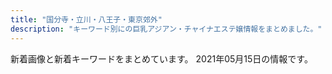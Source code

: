 ```yaml
---
title: "国分寺・立川・八王子・東京郊外"
description: "キーワード別にの巨乳アジアン・チャイナエステ嬢情報をまとめました。"
---
```


新着画像と新着キーワードをまとめています。
2021年05月15日の情報です。

<DmmAffiliateIns />
<KeywordTable
  shops={
    [
    {
        "img_links": [
            "http://sofia-es.tokyo/images/index_03.jpg",
            "http://sofia-es.tokyo/images/index_04.jpg",
            "http://sofia-es.tokyo/images/index_07.jpg",
            "http://sofia-es.tokyo/images/index_06.jpg",
            "http://sofia-es.tokyo/images/index_15.jpg",
            "http://sofia-es.tokyo/images/index_05.jpg",
            "http://sofia-es.tokyo/images/index_09.jpg",
            "http://sofia-es.tokyo/images/index_11.jpg",
            "http://sofia-es.tokyo/uploads/1ec96f990e939733a393533a8d58a699.jpg",
            "http://sofia-es.tokyo/images/index_02.jpg",
            "http://sofia-es.tokyo/uploads/ecd62b76b1e56e66cb7bcb964da1ca22.jpg",
            "http://sofia-es.tokyo/uploads/ca177747885af42bd8197f68c498bcf8.jpg",
            "http://sofia-es.tokyo/images/index_01.jpg",
            "http://sofia-es.tokyo/images/index_14.jpg",
            "http://sofia-es.tokyo/images/girls_03.jpg",
            "http://sofia-es.tokyo/images/gallery_03.jpg",
            "http://sofia-es.tokyo/images/index_10.jpg",
            "http://sofia-es.tokyo/images/girls_13.jpg",
            "http://sofia-es.tokyo/images/index_08.jpg"
        ],
        "station": "\u82b1\u5c0f\u91d1\u4e95\u99c5\u5357\u53e3",
        "url": "http://sofia-es.tokyo/",
        "name": "SOFIA \uff5e\u30bd\u30d5\u30a3\u30a2\uff5e",
        "keywords": {
            "C": 1,
            "88": 2,
            "86": 1,
            "D": 2
        }
    },
    {
        "img_links": [
            "https://himawari.tyo.cm/photos/sites/47/2020/10/2020100603052948.jpg",
            "https://himawari.tyo.cm/photos/sites/47/2020/10/2020100208175477.jpg",
            "https://himawari.tyo.cm/images/sp_top.jpg",
            "https://himawari.tyo.cm/images/link_nav06.jpg",
            "https://himawari.tyo.cm/images/side_mobile.jpg",
            "https://himawari.tyo.cm/images/top.png",
            "https://himawari.tyo.cm/images/side_link.jpg",
            "https://himawari.tyo.cm/images/link_nav03.jpg",
            "https://himawari.tyo.cm/images/ico01.png",
            "https://himawari.tyo.cm/images/link_nav04.jpg",
            "https://himawari.tyo.cm/photos/sites/47/2020/10/2020100208175541.jpg",
            "https://himawari.tyo.cm/images/link_nav01.jpg",
            "https://himawari.tyo.cm/images/side_tel.jpg",
            "https://himawari.tyo.cm/images/top_slider02.jpg",
            "https://himawari.tyo.cm/photos/sites/47/2020/10/202010020817559.jpg",
            "https://himawari.tyo.cm/photos/sites/47/2020/10/202010020817547.jpg",
            "https://himawari.tyo.cm/photos/sites/47/2021/02/2021021607515371.jpg",
            "https://himawari.tyo.cm/images/top_slider01.jpg",
            "https://himawari.tyo.cm/images/info1.jpg",
            "https://himawari.tyo.cm/photos/sites/47/2020/10/2020100208175534.jpg",
            "https://himawari.tyo.cm/photos/sites/47/2020/10/2020100208175350.jpg",
            "https://himawari.tyo.cm/images/link_nav02.jpg",
            "https://himawari.tyo.cm/images/info3.jpg",
            "https://himawari.tyo.cm/images/link_nav05.jpg",
            "https://himawari.tyo.cm/images/info2.jpg",
            "https://himawari.tyo.cm/images/link_nav07.jpg"
        ],
        "keywords": {
            "E": 1,
            "86": 4,
            "85": 3,
            "87": 1,
            "D": 7
        },
        "name": "\u3072\u307e\u308f\u308a",
        "station": "JR\u516b\u738b\u5b50\u99c5\u5357\u53e3",
        "url": "https://himawari.tyo.cm/"
    },
    {
        "img_links": [
            "https://www.asahi-esthe.com/wp-content/uploads/2020/12/237aa05907c61714132e500609d16c9-300x300.jpg",
            "https://www.asahi-esthe.com/wp-content/uploads/2020/06/66bb3f68b419ba492e9539a10c4144d-300x147.jpg",
            "https://www.asahi-esthe.com/wp-content/uploads/2021/03/6014147c2bd07394e0fe58d3e9d6839.jpg",
            "https://www.asahi-esthe.com/wp-content/uploads/bb-plugin/cache/1e42fd7e9bdb1a5dc28e8e5c27a41d7-circle.jpg",
            "https://www.asahi-esthe.com/wp-content/uploads/2020/06/307af00e6376110eb594cb21a951129-300x300.jpg",
            "https://www.asahi-esthe.com/wp-content/uploads/2013/04/large-630x401.jpg",
            "https://www.asahi-esthe.com/wp-content/uploads/bb-plugin/cache/cdb6f84ce805b50aab0ecc7dea3fc6b-circle.jpg",
            "https://www.asahi-esthe.com/wp-content/uploads/bb-plugin/cache/56da5ca7cef7df50174c195fae659f9-circle.jpg",
            "https://www.asahi-esthe.com/wp-content/uploads/bb-plugin/cache/f532f6c49a0c2e54634ac09476dcb43-1022x1024-circle.jpg",
            "https://www.asahi-esthe.com/wp-content/uploads/2020/08/e120bbf3d39ca1935f96a502b637503-300x148.jpg",
            "https://www.asahi-esthe.com/wp-content/uploads/2020/06/652ddc2fe484fa8033de98238a068a4-300x300.jpg",
            "https://www.asahi-esthe.com/wp-content/plugins/beaver-builder-lite-version/img/pixel.png",
            "https://www.asahi-esthe.com/wp-content/uploads/2020/11/11111111-300x216.png",
            "https://www.asahi-esthe.com/wp-content/uploads/bb-plugin/cache/f00d482cbb040f330ab7b54a6fed7a0-circle.jpg",
            "https://www.asahi-esthe.com/wp-content/uploads/2020/06/serapisuto-300x106.png",
            "https://www.asahi-esthe.com/wp-content/uploads/bb-plugin/cache/a8c74995087bb0b1472f5ce4548d29b-circle.jpg",
            "https://www.asahi-esthe.com/wp-content/uploads/2020/06/85add3b7a160d71cd1796851b869684-300x300.jpg",
            "https://www.asahi-esthe.com/wp-content/uploads/bb-plugin/cache/39cb329d4b872957cd4bb32efcbbb81-circle.jpg",
            "https://www.asahi-esthe.com/wp-content/uploads/2020/07/5be1e8c25d1ac2b61b029a9d7c7a1d5-300x149.jpg",
            "https://www.asahi-esthe.com/wp-content/uploads/bb-plugin/cache/10378013268d3d764f8251835a15d1a-circle.jpg",
            "https://www.asahi-esthe.com/wp-content/uploads/2020/06/95c3b4b4cb3df28b5fd1c1cd2382212-300x148.jpg",
            "https://www.asahi-esthe.com/wp-content/uploads/2016/12/second-pic-shop-630x630.jpg",
            "https://www.asahi-esthe.com/wp-content/uploads/2020/08/bc6791c99340b30e294fd30338d4d53-300x149.jpg",
            "https://www.asahi-esthe.com/wp-content/uploads/2020/06/1e42fd7e9bdb1a5dc28e8e5c27a41d7-300x300.jpg",
            "https://www.asahi-esthe.com/wp-content/uploads/2013/04/large-100x100.jpg",
            "https://www.asahi-esthe.com/wp-content/uploads/2020/08/f19c130ced625e76df374e92656c4ce-300x149.jpg",
            "https://www.asahi-esthe.com/wp-content/uploads/2013/04/large-315x315.jpg",
            "https://www.asahi-esthe.com/wp-content/uploads/2020/06/cdfecb6a823ebebbd6330a7a7ecc731-300x148.jpg",
            "https://www.asahi-esthe.com/wp-content/uploads/bb-plugin/cache/e19c7f0b0ae2e32f371cbb274f69ba5-1-circle.jpg",
            "https://www.asahi-esthe.com/wp-content/uploads/2017/11/spa-voucher-315x315.png",
            "https://www.asahi-esthe.com/wp-content/uploads/2019/11/slider1.jpg",
            "https://www.asahi-esthe.com/wp-content/uploads/2021/04/c75dde40d918199d3e5604699a50987-225x300.jpg",
            "https://www.asahi-esthe.com/wp-content/uploads/2020/06/6fd69a76919d1ee0ef632a76b84ab15-300x148.jpg",
            "https://www.asahi-esthe.com/wp-content/uploads/2020/08/af1d1de8869cc72f89fe89aa359c2ea-300x148.jpg",
            "https://www.asahi-esthe.com/wp-content/uploads/2021/04/b885c700374a617194559ca52224429-200x300.jpg",
            "https://www.asahi-esthe.com/wp-content/uploads/2020/08/2c86a3401864a9b267c1d2345735b08-300x148.jpg",
            "https://www.asahi-esthe.com/wp-content/uploads/2021/04/5b029a5f14887d2b8ff830b2f9849bd-1-scaled.jpg",
            "https://www.asahi-esthe.com/wp-content/uploads/2020/07/1cb1e6f9d5bff20362d37bef344b8df-300x149.jpg",
            "https://www.asahi-esthe.com/wp-content/uploads/2020/06/5bb5966b2987ff767e3073f6f9a5e26-300x148.jpg",
            "https://www.asahi-esthe.com/wp-content/uploads/bb-plugin/cache/210fa707f8140385468452419b504c6-circle.jpg",
            "https://www.asahi-esthe.com/wp-content/uploads/2017/11/spa-voucher.png",
            "https://www.asahi-esthe.com/wp-content/uploads/2020/06/original.jpg",
            "https://www.asahi-esthe.com/wp-content/uploads/2020/08/0f8ba5b717266f71f4702c789fa2f9b-300x148.jpg",
            "https://www.asahi-esthe.com/wp-content/uploads/bb-plugin/cache/07027559cbf2cb609533bc524e06905-circle.jpg",
            "https://www.asahi-esthe.com/wp-content/uploads/2021/04/5da8bd35612a254103ad5ac1bfc7df5-300x300.jpg",
            "https://www.asahi-esthe.com/wp-content/uploads/2020/06/687ab1685328def3787c2cc7742d37f-300x148.jpg",
            "https://www.asahi-esthe.com/wp-content/uploads/bb-plugin/cache/5d91b0ca5dc4839ced8698e076eb5a8-circle.jpg",
            "https://www.asahi-esthe.com/wp-content/uploads/bb-plugin/cache/31245c5f2d2dff6fd0cbab31f48f187-circle.jpg",
            "https://www.asahi-esthe.com/wp-content/uploads/2017/11/spa-voucher-630x630.png",
            "https://www.asahi-esthe.com/wp-content/uploads/2020/07/6e18dba538d1cb1a28011c3ad2204a3-300x149.jpg"
        ],
        "name": "\u30a2\u30b5\u30d2\u30a8\u30b9\u30c6",
        "keywords": {
            "\u30bb\u30af\u30b7\u30fc": 1,
            "87": 1,
            "\u7206\u4e73": 2,
            "85": 2,
            "83": 2,
            "\u4e73": 2,
            "C": 40,
            "82": 2,
            "D": 4,
            "F": 2,
            "86": 4,
            "84": 2
        },
        "station": "JR\u516b\u738b\u5b50\u99c5\u5317\u53e3",
        "url": "https://www.asahi-esthe.com/"
    },
    {
        "img_links": [
            "http://cosmos.xyz.mn/images/top_slider01.jpg",
            "http://cosmos.xyz.mn/photos/sites/30/2020/04/2020040410293617.jpg",
            "http://cosmos.xyz.mn/photos/sites/30/2020/04/2020040410292761.jpg",
            "http://cosmos.xyz.mn/images/info3.jpg",
            "http://cosmos.xyz.mn/images/link_nav04.jpg",
            "http://cosmos.xyz.mn/images/side_mobile.jpg",
            "http://cosmos.xyz.mn/images/link_nav02.jpg",
            "http://cosmos.xyz.mn/photos/sites/30/2020/04/202004041029313.jpg",
            "http://cosmos.xyz.mn/images/sp_top.jpg",
            "http://cosmos.xyz.mn/photos/sites/30/2020/04/2020040410293269.jpg",
            "http://cosmos.xyz.mn/images/link_nav05.jpg",
            "http://cosmos.xyz.mn/images/link_nav06.jpg",
            "http://cosmos.xyz.mn/images/info1.jpg",
            "http://cosmos.xyz.mn/photos/sites/30/2020/04/2020040410293010.jpg",
            "http://cosmos.xyz.mn/images/side_tel.jpg",
            "http://cosmos.xyz.mn/images/link_nav07.jpg",
            "http://cosmos.xyz.mn/images/link_nav01.jpg",
            "http://cosmos.xyz.mn/images/top.png",
            "http://cosmos.xyz.mn/images/link_nav03.jpg",
            "http://cosmos.xyz.mn/images/ico01.png",
            "http://cosmos.xyz.mn/photos/sites/30/2021/04/2021042307580315.jpg",
            "http://cosmos.xyz.mn/images/side_link.jpg",
            "http://cosmos.xyz.mn/photos/sites/30/2020/04/202004041029346.jpg",
            "http://cosmos.xyz.mn/images/info2.jpg",
            "http://cosmos.xyz.mn/images/top_slider02.jpg"
        ],
        "name": "\u30aa\u30a2\u30b7\u30b9",
        "url": "http://cosmos.xyz.mn/",
        "station": "\u6771\u4e45\u7559\u7c73\u99c5\u897f\u53e3",
        "keywords": {
            "83": 1,
            "85": 4,
            "86": 2,
            "D": 7
        }
    },
    {
        "url": "http://hi-msg.com/nikoly/",
        "keywords": {},
        "img_links": [
            "http://hi-msg.com/nikoly/img/p-7.png",
            "http://hi-msg.com/nikoly/img/botton.jpg",
            "http://hi-msg.com/nikoly/img/p-10.png",
            "http://hi-msg.com/nikoly/img/p-0.png",
            "http://hi-msg.com/nikoly/img/p-2.png",
            "http://hi-msg.com/nikoly/img/tel.jpg",
            "http://hi-msg.com/nikoly/img/p-5.png",
            "http://hi-msg.com/nikoly/img/p-4-1.png",
            "http://hi-msg.com/nikoly/img/p-4.png",
            "http://hi-msg.com/nikoly/img/p-6.png",
            "http://hi-msg.com/nikoly/img/s2.png",
            "http://hi-msg.com/nikoly/img/p-8.png",
            "http://hi-msg.com/nikoly/img/p-9.png",
            "http://hi-msg.com/nikoly/img/p-1.png",
            "http://hi-msg.com/nikoly/img/s0.png",
            "http://hi-msg.com/nikoly/img/p-3.png",
            "http://hi-msg.com/nikoly/img/p-11.png"
        ],
        "station": "\u3072\u3070\u308a\u30f6\u4e18\u99c5\u5317\u53e3",
        "name": "Nikoly\uff5e\u4e8c\u30b3\u30ea\u30fc"
    },
    {
        "station": "JR\u56fd\u5206\u5bfa\u99c5\u5357\u53e3",
        "keywords": {
            "88": 8,
            "86": 16,
            "C": 8,
            "E": 8,
            "87": 16,
            "85": 8,
            "D": 40,
            "84": 8
        },
        "name": "\u6e80\u8db3\u7a7a\u9593",
        "url": "http://hanaki.jpn.mn/",
        "img_links": [
            "http://hanaki.jpn.mn/images/mobile.jpg",
            "http://hanaki.jpn.mn/images/service1.jpg",
            "http://hanaki.jpn.mn/images/room1.jpg",
            "http://hanaki.jpn.mn/photos/sites/47/2020/12/202012230151467.jpg",
            "http://hanaki.jpn.mn/images/info.jpg",
            "http://hanaki.jpn.mn/images/s_service.png",
            "http://hanaki.jpn.mn/photos/sites/47/2021/03/2021031206380692.jpg",
            "http://hanaki.jpn.mn/images/s_news.jpg",
            "http://hanaki.jpn.mn/images/top.jpg",
            "http://hanaki.jpn.mn/images/s_staff.png",
            "http://hanaki.jpn.mn/images/room4.jpg",
            "http://hanaki.jpn.mn/images/room3.jpg",
            "http://hanaki.jpn.mn/photos/sites/47/2020/12/202012070207054.jpg",
            "http://hanaki.jpn.mn/photos/sites/47/2021/04/2021042306192644.jpg",
            "http://hanaki.jpn.mn/photos/sites/47/2021/03/2021031206380678.jpg",
            "http://hanaki.jpn.mn/photos/sites/47/2020/10/2020100703405544.jpg",
            "http://hanaki.jpn.mn/photos/sites/47/2021/05/2021050304122156.jpg",
            "http://hanaki.jpn.mn/images/service3.jpg",
            "http://hanaki.jpn.mn/images/s_pick.jpg",
            "http://hanaki.jpn.mn/images/service2.jpg",
            "http://hanaki.jpn.mn/photos/sites/47/2021/05/2021050702530279.jpg",
            "http://hanaki.jpn.mn/photos/sites/47/2020/12/2020120702070437.jpg",
            "http://hanaki.jpn.mn/photos/sites/47/2021/03/2021031206380713.jpg",
            "http://hanaki.jpn.mn/photos/sites/47/2020/10/2020100703405599.jpg",
            "http://hanaki.jpn.mn/images/service4.jpg"
        ]
    },
    {
        "name": "Rouge \uff5e\u30eb\u30fc\u30b8\u30e5\uff5e",
        "url": "https://hachioji-mensesthe.com/",
        "img_links": [
            "https://hachioji-mensesthe.com/images/main1.jpg",
            "https://hachioji-mensesthe.com/staff/miki-l2.jpg",
            "https://hachioji-mensesthe.com/staff/riri-s2.jpg",
            "https://hachioji-mensesthe.com/staff/riri-l2.jpg",
            "https://hachioji-mensesthe.com/staff/risa-l1.jpg",
            "https://hachioji-mensesthe.com/images/esthe1.jpg",
            "https://hachioji-mensesthe.com/staff/miki-top.jpg",
            "https://hachioji-mensesthe.com/images/header3.png",
            "https://hachioji-mensesthe.com/room/room-l2.jpg",
            "https://hachioji-mensesthe.com/room/room-l1.jpg",
            "https://hachioji-mensesthe.com/icon/twitter.png",
            "https://hachioji-mensesthe.com/staff/risa-l2.jpg",
            "https://hachioji-mensesthe.com/staff/rie-s3.jpg",
            "https://hachioji-mensesthe.com/icon/line.png",
            "https://hachioji-mensesthe.com/images/main-sp.jpg",
            "https://hachioji-mensesthe.com/footer/footer-tel.png",
            "https://hachioji-mensesthe.com/staff/risa-s3.jpg",
            "https://hachioji-mensesthe.com/staff/risa-s1.jpg",
            "https://hachioji-mensesthe.com/images/qrcode.png",
            "https://hachioji-mensesthe.com/staff/riri-l3.jpg",
            "https://hachioji-mensesthe.com/footer/footer-staff.png",
            "https://hachioji-mensesthe.com/footer/footer-line.png",
            "https://hachioji-mensesthe.com/staff/yuyu-top.jpg",
            "https://hachioji-mensesthe.com/staff/yuyu-s2.jpg",
            "https://hachioji-mensesthe.com/images/clear.png",
            "https://hachioji-mensesthe.com/room/room-l4.jpg",
            "https://hachioji-mensesthe.com/staff/rie-s1.jpg",
            "https://hachioji-mensesthe.com/staff/miki-s3.jpg",
            "https://hachioji-mensesthe.com/images/esthe2.jpg",
            "https://hachioji-mensesthe.com/icon/facebook.png",
            "https://hachioji-mensesthe.com/images/esthe4.jpg",
            "https://hachioji-mensesthe.com/staff/miki-s2.jpg",
            "https://hachioji-mensesthe.com/staff/yuyu-l3.jpg",
            "https://hachioji-mensesthe.com/staff/risa-l3.jpg",
            "https://hachioji-mensesthe.com/staff/yuyu-l2.jpg",
            "https://hachioji-mensesthe.com/staff/riri-s1.jpg",
            "https://hachioji-mensesthe.com/massage/2020/12/20/rie-s2.jpg",
            "https://hachioji-mensesthe.com/staff/miki-l1.jpg",
            "https://hachioji-mensesthe.com/staff/risa-top.jpg",
            "https://hachioji-mensesthe.com/room/room-l3.jpg",
            "https://hachioji-mensesthe.com/icon/yelp.png",
            "https://hachioji-mensesthe.com/staff/rie-l3.jpg",
            "https://hachioji-mensesthe.com/staff/risa-s2.jpg",
            "https://hachioji-mensesthe.com/massage/2020/12/09/L.png",
            "https://hachioji-mensesthe.com/staff/riri-s3.jpg",
            "https://hachioji-mensesthe.com/staff/yuyu-s3.jpg",
            "https://hachioji-mensesthe.com/staff/miki-l3.jpg",
            "https://hachioji-mensesthe.com/staff/miki-s1.jpg",
            "https://hachioji-mensesthe.com/images/esthe3.jpg",
            "https://hachioji-mensesthe.com/staff/rie-l2.jpg",
            "https://hachioji-mensesthe.com/staff/rie-l1.jpg",
            "https://hachioji-mensesthe.com/staff/rie-s2.jpg",
            "https://hachioji-mensesthe.com/staff/yuyu-s1.jpg",
            "https://hachioji-mensesthe.com/staff/yuyu-l1.jpg",
            "https://hachioji-mensesthe.com/staff/riri-l1.jpg"
        ],
        "station": "JR\u516b\u738b\u5b50\u99c5\u5317\u53e3",
        "keywords": {
            "88": 6,
            "85": 6,
            "86": 12,
            "90": 6
        }
    },
    {
        "name": "\u9999",
        "keywords": {},
        "img_links": [
            "http://kaori.me-es.com/images/info.jpg",
            "http://kaori.me-es.com/images/staff_09.jpg",
            "http://kaori.me-es.com/images/index_05.jpg",
            "http://kaori.me-es.com/images/01.jpg",
            "http://kaori.me-es.com/images/index_02.jpg",
            "http://kaori.me-es.com/images/index_07.jpg",
            "http://kaori.me-es.com/images/rec.jpg",
            "http://kaori.me-es.com/images/index_18.jpg",
            "http://kaori.me-es.com/girl/01.jpg",
            "http://kaori.me-es.com/images/info_09.jpg",
            "http://kaori.me-es.com/images/index_16.jpg",
            "http://kaori.me-es.com/images/index_13.jpg",
            "http://kaori.me-es.com/images/index_03.jpg",
            "http://kaori.me-es.com/images/index_01.jpg",
            "http://kaori.me-es.com/images/index_12.jpg",
            "http://kaori.me-es.com/images/index_04.jpg",
            "http://kaori.me-es.com/images/index_14.jpg",
            "http://kaori.me-es.com/images/rec_09.jpg",
            "http://kaori.me-es.com/girl/08.jpg",
            "http://kaori.me-es.com/girl/00.jpg",
            "http://kaori.me-es.com/girl/06.jpg",
            "http://kaori.me-es.com/girl/03.jpg",
            "http://kaori.me-es.com/girl/05.jpg",
            "http://kaori.me-es.com/images/index_10.jpg",
            "http://kaori.me-es.com/images/index_19.jpg",
            "http://kaori.me-es.com/girl/07.jpg",
            "http://kaori.me-es.com/images/index_21.jpg",
            "http://kaori.me-es.com/images/index_06.jpg",
            "http://kaori.me-es.com/images/02.jpg",
            "http://kaori.me-es.com/images/index_17.jpg"
        ],
        "station": "JR\u9752\u6885\u99c5",
        "url": "http://kaori.me-es.com/"
    },
    {
        "name": "\u610f",
        "url": "http://akishima.xyz/",
        "station": "JR\u662d\u5cf6\u99c5\u5357\u53e3",
        "img_links": [
            "http://akishima.xyz/images/bottom_04.png",
            "http://akishima.xyz/images/mobile.png",
            "http://akishima.xyz/images/bottom_03.png",
            "http://akishima.xyz/images/bottom_05.png",
            "http://akishima.xyz/images/newface.png",
            "http://akishima.xyz/images/bottom_7.png",
            "http://akishima.xyz/images/g5.jpg",
            "http://akishima.xyz/images/g1.jpg",
            "http://akishima.xyz/images/g2.jpg",
            "http://akishima.xyz/images/top.png",
            "http://akishima.xyz/images/bottom_01.png",
            "http://akishima.xyz/images/g3.jpg",
            "http://akishima.xyz/images/bottom_02.png",
            "http://akishima.xyz/images/g7.jpg",
            "http://akishima.xyz/images/bottom_06.png"
        ],
        "keywords": {}
    },
    {
        "name": "\u5236\u670d\u306e\u8a98\u60d1",
        "img_links": [
            "https://seifukuyuwaku.oks.bz/images/no1.png",
            "https://seifukuyuwaku.oks.bz/photos/sites/70/2020/11/2020112406403480.jpg",
            "https://seifukuyuwaku.oks.bz/images/s_ranking.png",
            "https://seifukuyuwaku.oks.bz/photos/sites/70/2020/12/2020121414441228.jpeg",
            "https://seifukuyuwaku.oks.bz/photos/sites/70/2020/11/2020113014024511.jpeg",
            "https://seifukuyuwaku.oks.bz/photos/sites/70/2020/11/2020112406403396.jpg",
            "https://seifukuyuwaku.oks.bz/images/s_news.png",
            "https://seifukuyuwaku.oks.bz/photos/sites/70/2020/12/2020122013355017.jpeg",
            "https://seifukuyuwaku.oks.bz/photos/sites/70/2020/11/2020112504053939.jpg",
            "https://seifukuyuwaku.oks.bz/photos/sites/70/2020/12/202012251539104.jpeg",
            "https://seifukuyuwaku.oks.bz/images/room3.jpg",
            "https://seifukuyuwaku.oks.bz/images/s_pick.jpg",
            "https://seifukuyuwaku.oks.bz/images/no2.png",
            "https://seifukuyuwaku.oks.bz/images/info.jpg",
            "https://seifukuyuwaku.oks.bz/images/link.jpg",
            "https://seifukuyuwaku.oks.bz/images/room1.jpg",
            "https://seifukuyuwaku.oks.bz/photos/sites/70/2020/12/2020121013104898.jpeg",
            "https://seifukuyuwaku.oks.bz/images/top.png",
            "https://seifukuyuwaku.oks.bz/photos/sites/70/2020/11/2020112708472471.jpeg",
            "https://seifukuyuwaku.oks.bz/images/s_staff1.png",
            "https://seifukuyuwaku.oks.bz/photos/sites/70/2020/12/2020121208024127.jpeg",
            "https://seifukuyuwaku.oks.bz/images/room4.jpg",
            "https://seifukuyuwaku.oks.bz/photos/sites/70/2021/03/2021032307515017.jpeg",
            "https://seifukuyuwaku.oks.bz/images/s_staff.png",
            "https://seifukuyuwaku.oks.bz/images/mobile.jpg",
            "https://seifukuyuwaku.oks.bz/images/room2.jpg",
            "https://seifukuyuwaku.oks.bz/photos/sites/70/2021/05/2021051312293616.jpg",
            "https://seifukuyuwaku.oks.bz/images/new.jpg"
        ],
        "station": "JR\u7acb\u5ddd\u99c5\u5357\u53e3",
        "url": "https://seifukuyuwaku.oks.bz/",
        "keywords": {
            "83": 2,
            "85": 1,
            "E": 1,
            "D": 1,
            "C": 4,
            "87": 1
        }
    },
    {
        "name": "\u30cf\u30d4\u30cd\u30b9",
        "station": "JR\u6b66\u8535\u5883\u99c5\u5357\u53e3",
        "url": "http://www.kenkoukoubou.com/",
        "keywords": {},
        "img_links": [
            "http://www.kenkoukoubou.com/images/3.jpg",
            "http://www.kenkoukoubou.com/girl/5.jpg",
            "http://www.kenkoukoubou.com/girl/3_1.jpg",
            "http://www.kenkoukoubou.com/images/shop/photo_5.jpg",
            "http://www.kenkoukoubou.com/girl/8.jpg",
            "http://www.kenkoukoubou.com/girl/3.jpg",
            "http://www.kenkoukoubou.com/images/shop/photo_7.jpg",
            "http://www.kenkoukoubou.com/images/recruit/11.jpg",
            "http://www.kenkoukoubou.com/images/shop/photo_6.jpg",
            "http://www.kenkoukoubou.com/girl/4.jpg",
            "http://www.kenkoukoubou.com/images/top_rec.jpg",
            "http://www.kenkoukoubou.com/girl/9.jpg",
            "http://www.kenkoukoubou.com/girl/6_1.jpg",
            "http://www.kenkoukoubou.com/girl/1.jpg",
            "http://www.kenkoukoubou.com/images/shop/photo_4.jpg",
            "http://www.kenkoukoubou.com/girl/6.jpg",
            "http://www.kenkoukoubou.com/images/1.jpg",
            "http://www.kenkoukoubou.com/images/info.png",
            "http://www.kenkoukoubou.com/girl/7.jpg",
            "http://www.kenkoukoubou.com/images/059.png",
            "http://www.kenkoukoubou.com/images/blog.jpg",
            "http://www.kenkoukoubou.com/images/return.jpg",
            "http://www.kenkoukoubou.com/images/2.jpg",
            "http://www.kenkoukoubou.com/images/capinfo.jpg",
            "http://www.kenkoukoubou.com/girl/2.jpg",
            "http://www.kenkoukoubou.com/images/qr.png"
        ]
    },
    {
        "station": "\u4eac\u738b\u516b\u738b\u5b50\u99c5\u4e2d\u592e\u53e3",
        "img_links": [
            "http://www.crimson.mensest.com/files/002.jpg",
            "http://www.crimson.mensest.com/files/005.jpg",
            "http://www.crimson.mensest.com/files/004.jpg",
            "http://www.crimson.mensest.com/files/007.jpg",
            "http://www.crimson.mensest.com/photo_news/upimg/1219360656bdf1f09e_0.jpg",
            "http://www.crimson.mensest.com/files/001.jpg",
            "http://www.crimson.mensest.com/files/008.jpg",
            "http://www.crimson.mensest.com/files/009.jpg",
            "http://www.crimson.mensest.com/files/006.jpg"
        ],
        "name": "Crimson \uff5e\u30af\u30ea\u30e0\u30be\u30f3\uff5e",
        "keywords": {
            "87": 28,
            "86": 4,
            "D": 28,
            "C": 4
        },
        "url": "http://www.crimson.mensest.com/"
    },
    {
        "img_links": [
            "http://aes-relax.com/staff/kaori/01.jpg",
            "http://aes-relax.com/pic/head.jpg",
            "http://aes-relax.com/img/loadat.png",
            "http://aes-relax.com/pic/topimg2.jpg",
            "http://aes-relax.com/staff/sayuri/01.jpg",
            "http://aes-relax.com/staff/ichigo/01.jpg",
            "http://aes-relax.com/pic/topimg1.jpg",
            "http://aes-relax.com/img/ttl_staff.png",
            "http://aes-relax.com/staff/miyuki/01.jpg",
            "http://aes-relax.com/img/access/road3.jpg",
            "http://aes-relax.com/img/fline.png",
            "http://aes-relax.com/staff/miki/01.jpg",
            "http://aes-relax.com/pic/topimg3.jpg",
            "http://aes-relax.com/img/access/road4.jpg",
            "http://aes-relax.com/img/access/road1.jpg",
            "http://aes-relax.com/img/mline.png",
            "http://aes-relax.com/staff/koko/01.jpg",
            "http://aes-relax.com/staff/maria/01.jpg",
            "http://aes-relax.com/img/access/road2.jpg",
            "http://aes-relax.com/staff/mayumi/01.jpg",
            "http://aes-relax.com/img/access/road5.jpg",
            "http://aes-relax.com/img/access/roaddm.png"
        ],
        "url": "http://aes-relax.com/",
        "keywords": {
            "C": 15
        },
        "name": "\u8309\u8389\u82b1\u30fb\u30b8\u30e3\u30b9\u30df\u30f3",
        "station": "\u4e45\u7c73\u5ddd\u99c5\u5357\u53e3"
    },
    {
        "station": "JR\u8c4a\u7530\u99c5\u5317\u53e3",
        "name": "\u30e9\u30d9\u30f3\u30c0\u30fc",
        "url": "http://esthe-massage.in.net/",
        "img_links": [
            "http://esthe-massage.in.net/img/sta2.jpg",
            "http://esthe-massage.in.net/img/st5.jpg",
            "http://esthe-massage.in.net/img/root.jpg",
            "http://esthe-massage.in.net/img/stat.jpg",
            "http://esthe-massage.in.net/img/acct.jpg",
            "http://esthe-massage.in.net/img/fla.jpg",
            "http://esthe-massage.in.net/img/r1.jpg",
            "http://esthe-massage.in.net/img/r2.jpg",
            "http://esthe-massage.in.net/img/st3.jpg",
            "http://esthe-massage.in.net/img/st1.jpg",
            "http://esthe-massage.in.net/img/r3.jpg",
            "http://esthe-massage.in.net/img/lint.jpg",
            "http://esthe-massage.in.net/img/sta3.jpg",
            "http://esthe-massage.in.net/img/rect.jpg",
            "http://esthe-massage.in.net/img/sta1.jpg",
            "http://esthe-massage.in.net/img/top.jpg",
            "http://esthe-massage.in.net/img/st2.jpg"
        ],
        "keywords": {
            "86": 5,
            "87": 2
        }
    },
    {
        "url": "http://www.fairygirl.relaxjp.info/",
        "station": "\u6e05\u702c\u99c5\u5317\u53e3",
        "img_links": [
            "http://www.fairygirl.relaxjp.info/files/030.jpg",
            "http://www.fairygirl.relaxjp.info/files/023.jpg",
            "http://www.fairygirl.relaxjp.info/files/025.jpg",
            "http://www.fairygirl.relaxjp.info/files/033.jpg",
            "http://www.fairygirl.relaxjp.info/images/s_pick.jpg",
            "http://www.fairygirl.relaxjp.info/files/032.jpg",
            "http://www.fairygirl.relaxjp.info/images/nbj3.jpg",
            "http://www.fairygirl.relaxjp.info/files/019.jpg",
            "http://www.fairygirl.relaxjp.info/images/s_link.jpg",
            "http://www.fairygirl.relaxjp.info/files/018.jpg",
            "http://www.fairygirl.relaxjp.info/images/1.jpg",
            "http://www.fairygirl.relaxjp.info/files/031.jpg",
            "http://www.fairygirl.relaxjp.info/files/024.jpg",
            "http://www.fairygirl.relaxjp.info/files/020.jpg",
            "http://www.fairygirl.relaxjp.info/images/nbj3_staff.jpg",
            "http://www.fairygirl.relaxjp.info/files/028.jpg",
            "http://www.fairygirl.relaxjp.info/images/end1.jpg",
            "http://www.fairygirl.relaxjp.info/images/mobile.jpg",
            "http://www.fairygirl.relaxjp.info/images/top.jpg",
            "http://www.fairygirl.relaxjp.info/files/029.jpg",
            "http://www.fairygirl.relaxjp.info/images/s_news.jpg",
            "http://www.fairygirl.relaxjp.info/images/s_staff.jpg",
            "http://www.fairygirl.relaxjp.info/files/026.jpg",
            "http://www.fairygirl.relaxjp.info/images/s_face.jpg",
            "http://www.fairygirl.relaxjp.info/files/021.jpg",
            "http://www.fairygirl.relaxjp.info/images/s_info.jpg",
            "http://www.fairygirl.relaxjp.info/files/034.jpg",
            "http://www.fairygirl.relaxjp.info/files/022.jpg",
            "http://www.fairygirl.relaxjp.info/files/027.jpg"
        ],
        "keywords": {
            "87": 20,
            "D": 26,
            "C": 4,
            "85": 2,
            "86": 8
        },
        "name": "Fairy Girl"
    },
    {
        "img_links": [
            "http://unmei.xyz/uploads/210310/1-21031013031J40.jpg",
            "http://unmei.xyz/uploads/210409/1-210409124Q05R.jpg",
            "http://unmei.xyz/uploads/210310/1-210310130413329.jpg",
            "http://unmei.xyz/style/images/mobile.jpg",
            "http://unmei.xyz/uploads/201204/1-2012041314051K.jpg",
            "http://unmei.xyz/style/images/dt.jpg",
            "http://unmei.xyz/plus/images/room5.jpg",
            "http://unmei.xyz/uploads/210409/1-210409124K9163.jpg",
            "http://unmei.xyz/uploads/201010/1-201010133944618.jpg",
            "http://unmei.xyz/style/images/top.png",
            "http://unmei.xyz/uploads/201012/1-201012101RI06.jpg",
            "http://unmei.xyz/uploads/201010/1-201010134113F3.png",
            "http://unmei.xyz/uploads/201012/1-201012101KV21.jpg",
            "http://unmei.xyz/uploads/201024/1-201024125031258.jpg",
            "http://unmei.xyz/uploads/201010/1-20101013404MP.png",
            "http://unmei.xyz/uploads/210319/1-21031Z931023Z.jpg",
            "http://unmei.xyz/uploads/201207/1-20120F91600P1.jpg",
            "http://unmei.xyz/style/images/bj3.png",
            "http://unmei.xyz/uploads/201026/1-2010261G0393M.jpg",
            "http://unmei.xyz/style/images/staff_line.png",
            "http://unmei.xyz/uploads/210319/1-21031Z93051251.jpg",
            "http://unmei.xyz/style/images/room4.jpg",
            "http://unmei.xyz/uploads/201012/1-201012101S5192.jpg",
            "http://unmei.xyz/style/images/room2.jpg",
            "http://unmei.xyz/uploads/210310/1-210310130402A6.jpg",
            "http://unmei.xyz/style/images/room1.jpg",
            "http://unmei.xyz/uploads/201109/1-20110913400H13.jpg",
            "http://unmei.xyz/uploads/210319/1-21031Z9302T64.jpg",
            "http://unmei.xyz/uploads/201109/1-20110913395LL.jpg",
            "http://unmei.xyz/uploads/210409/1-210409124Q92X.jpg",
            "http://unmei.xyz/uploads/201204/1-201204131333327.jpg",
            "http://unmei.xyz/uploads/201207/1-20120F91545951.jpg",
            "http://unmei.xyz/uploads/201109/1-201109133931237.jpg",
            "http://unmei.xyz/uploads/201204/1-20120413135K17.jpg",
            "http://unmei.xyz/style/images/girl-z1.jpg",
            "http://unmei.xyz/uploads/201207/1-20120F91552621.jpg",
            "http://unmei.xyz/style/images/room3.jpg",
            "http://unmei.xyz/style/images/girl-z2.jpg",
            "http://unmei.xyz/style/images/end.jpg"
        ],
        "keywords": {
            "E": 2,
            "88": 1,
            "86": 11,
            "D": 10,
            "C": 18
        },
        "url": "http://unmei.xyz/",
        "station": "JR\u56fd\u5206\u5bfa\u99c5\u5357\u53e3",
        "name": "\u904b\u547d\u306e\u5973\u795e"
    },
    {
        "keywords": {
            "C": 7,
            "D": 1
        },
        "name": "\u5c0f\u685c",
        "img_links": [
            "http://kosakura.es-relax.info/images/c01.jpg",
            "http://kosakura.es-relax.info/images/m-tel.png",
            "http://kosakura.es-relax.info/images/sp-staff-list.png",
            "http://kosakura.es-relax.info/images/c04.jpg",
            "http://kosakura.es-relax.info/images/m-foot.png",
            "http://kosakura.es-relax.info/gals/mimi1.jpg",
            "http://kosakura.es-relax.info/images/c02.jpg",
            "http://kosakura.es-relax.info/images/c03.jpg",
            "http://kosakura.es-relax.info/gals/yuyu1.jpg",
            "http://kosakura.es-relax.info/gals/miya1.jpg",
            "http://kosakura.es-relax.info/gals/haru1.jpg",
            "http://kosakura.es-relax.info/images/sp-line.png",
            "http://kosakura.es-relax.info/gals/nana1.jpg",
            "http://kosakura.es-relax.info/gals/sora1.jpg"
        ],
        "url": "http://kosakura.es-relax.info/",
        "station": "JR\u56fd\u5206\u5bfa\u99c5\u5357\u53e3"
    },
    {
        "img_links": [
            "http://gekkabijin.tyo.cm/images/mobile.jpg",
            "http://gekkabijin.tyo.cm/photos/sites/63/2021/02/2021021912255384.jpg",
            "http://gekkabijin.tyo.cm/images/s_staff.png",
            "http://gekkabijin.tyo.cm/images/bj1.jpg",
            "http://gekkabijin.tyo.cm/images/room1.jpg",
            "http://gekkabijin.tyo.cm/images/bj3.jpg",
            "http://gekkabijin.tyo.cm/photos/sites/63/2021/03/2021030414191781.jpg",
            "http://gekkabijin.tyo.cm/images/s_infomation.jpg",
            "http://gekkabijin.tyo.cm/photos/sites/63/2021/02/2021021912415595.jpg",
            "http://gekkabijin.tyo.cm/images/info3.jpg",
            "http://gekkabijin.tyo.cm/photos/sites/63/2021/02/2021021912264898.jpg",
            "http://gekkabijin.tyo.cm/photos/sites/63/2021/04/2021041719074122.jpg",
            "http://gekkabijin.tyo.cm/images/room2.jpg",
            "http://gekkabijin.tyo.cm/images/room3.jpg",
            "http://gekkabijin.tyo.cm/photos/sites/63/2021/02/2021021912261426.jpg",
            "http://gekkabijin.tyo.cm/images/s_pick.jpg",
            "http://gekkabijin.tyo.cm/photos/sites/63/2021/04/2021040810351883.jpg",
            "http://gekkabijin.tyo.cm/images/info1.jpg",
            "http://gekkabijin.tyo.cm/images/room4.jpg",
            "http://gekkabijin.tyo.cm/images/top.png",
            "http://gekkabijin.tyo.cm/photos/sites/63/2021/02/2021021912252864.jpg",
            "http://gekkabijin.tyo.cm/images/s_service.jpg",
            "http://gekkabijin.tyo.cm/images/info2.jpg",
            "http://gekkabijin.tyo.cm/images/s_link.png"
        ],
        "name": "\u6708\u9999\u7f8e\u4eba",
        "station": "\u82b1\u5c0f\u91d1\u4e95\u99c5\u5357\u53e3",
        "keywords": {
            "86": 3,
            "83": 1,
            "D": 7,
            "87": 2,
            "85": 1,
            "C": 15
        },
        "url": "http://gekkabijin.tyo.cm/"
    },
    {
        "img_links": [
            "http://www.iyashiplus.iesjp.com/images/s_face.jpg",
            "http://www.iyashiplus.iesjp.com/images/top.jpg",
            "http://www.iyashiplus.iesjp.com/images/s_staff01.jpg",
            "http://www.iyashiplus.iesjp.com/images/1.jpg",
            "http://www.iyashiplus.iesjp.com/images/s_info.jpg",
            "http://www.iyashiplus.iesjp.com/files/006.jpg",
            "http://www.iyashiplus.iesjp.com/images/s_pick.jpg",
            "http://www.iyashiplus.iesjp.com/images/s_staff.jpg",
            "http://www.iyashiplus.iesjp.com/files/005.jpg",
            "http://www.iyashiplus.iesjp.com/files/001.jpg",
            "http://www.iyashiplus.iesjp.com/files/004.jpg",
            "http://www.iyashiplus.iesjp.com/files/002.jpg",
            "http://www.iyashiplus.iesjp.com/images/s_news.jpg",
            "http://www.iyashiplus.iesjp.com/images/nbj3.jpg",
            "http://www.iyashiplus.iesjp.com/images/top1.jpg",
            "http://www.iyashiplus.iesjp.com/files/007.jpg",
            "http://www.iyashiplus.iesjp.com/files/003.jpg",
            "http://www.iyashiplus.iesjp.com/images/end1.jpg",
            "http://www.iyashiplus.iesjp.com/images/s_link.jpg",
            "http://www.iyashiplus.iesjp.com/images/nbj3_staff.jpg",
            "http://www.iyashiplus.iesjp.com/images/mobile.jpg"
        ],
        "url": "http://www.iyashiplus.iesjp.com/",
        "keywords": {
            "87": 8,
            "D": 16,
            "C": 4,
            "86": 16
        },
        "station": "JR\u7acb\u5ddd\u99c5\u5317\u53e3",
        "name": "\u7652\u3057\u30d7\u30e9\u30b9"
    },
    {
        "keywords": {
            "C": 2,
            "E": 1
        },
        "station": "JR\u798f\u751f\u99c5\u6771\u53e3",
        "url": "http://a-rlx.info",
        "name": "\u96c5",
        "img_links": [
            "http://a-rlx.info/images/s01.jpg",
            "http://a-rlx.info/images/index_05.jpg",
            "http://a-rlx.info/gril/013.jpg",
            "http://a-rlx.info/images/r03.jpg",
            "http://a-rlx.info/images/s02.jpg",
            "http://a-rlx.info/images/info_01.png",
            "http://a-rlx.info/images/acc01.jpg",
            "http://a-rlx.info/gril/07a.jpg",
            "http://a-rlx.info/images/index_01.jpg",
            "http://a-rlx.info/images/r01.jpg",
            "http://a-rlx.info/gril/013b.jpg",
            "http://a-rlx.info/images/index_03.jpg",
            "http://a-rlx.info/images/staff_08.jpg",
            "http://a-rlx.info/images/info_08.jpg",
            "http://a-rlx.info/images/index_06.jpg",
            "http://a-rlx.info/gril/013a.jpg",
            "http://a-rlx.info/images/index_13.jpg",
            "http://a-rlx.info/images/index_04.jpg",
            "http://a-rlx.info/images/s03.jpg",
            "http://a-rlx.info/images/acc04.jpg",
            "http://a-rlx.info/gril/07b.jpg",
            "http://a-rlx.info/images/index_07.jpg",
            "http://a-rlx.info/images/acc05.jpg",
            "http://a-rlx.info/images/line.png",
            "http://a-rlx.info/images/rec.jpg",
            "http://a-rlx.info/gril/09b.jpg",
            "http://a-rlx.info/gril/07.jpg",
            "http://a-rlx.info/images/sys_08.jpg",
            "http://a-rlx.info/images/r02.jpg",
            "http://a-rlx.info/images/rec_08.jpg",
            "http://a-rlx.info/images/s04.jpg",
            "http://a-rlx.info/images/acc03.jpg",
            "http://a-rlx.info/gril/p03.jpg",
            "http://a-rlx.info/images/sub_10.jpg",
            "http://a-rlx.info/gril/09a.jpg",
            "http://a-rlx.info/gril/09.jpg",
            "http://a-rlx.info/images/index_02.jpg",
            "http://a-rlx.info/images/r04.jpg",
            "http://a-rlx.info/images/index_12.jpg"
        ]
    },
    {
        "name": "\u592a\u967d",
        "station": "\u6771\u4e45\u7559\u7c73\u99c5\u5317\u53e3",
        "url": "http://www.tay184.info/",
        "img_links": [
            "http://www.tay184.info/frame/fla/photo01.jpg",
            "http://www.tay184.info/frame/fla/photo02.jpg",
            "http://www.tay184.info/frame/scroll1/scroll1.jpg",
            "http://www.tay184.info/frame/girl/c10001.jpg",
            "http://www.tay184.info/frame/scroll4/scroll4.jpg",
            "http://www.tay184.info/img/header.jpg",
            "http://www.tay184.info/frame/girl/c9001.jpg",
            "http://www.tay184.info/frame/telimg/telbar.png",
            "http://www.tay184.info/frame/girl/c8001.jpg",
            "http://www.tay184.info/frame/sougo/menlog.jpg",
            "http://www.tay184.info/navi/gld/temp_under2.jpg",
            "http://www.tay184.info/frame/fla/photo03.jpg",
            "http://www.tay184.info/img/88x31.jpg",
            "http://www.tay184.info/frame/scroll2/scroll2.jpg",
            "http://www.tay184.info/frame/fla/photo04.jpg",
            "http://www.tay184.info/frame/newface/201908235143.jpg",
            "http://www.tay184.info/frame/scroll5/scroll5.jpg",
            "http://www.tay184.info/frame/sougo/estheking.jpg",
            "http://www.tay184.info/frame/girl/c7001.jpg",
            "http://www.tay184.info/frame/scroll3/scroll3.jpg"
        ],
        "keywords": {
            "C": 15
        }
    },
    {
        "station": "JR\u65b0\u79cb\u6d25\u99c5",
        "keywords": {
            "D": 6,
            "84": 4,
            "85": 2
        },
        "url": "http://www.fukuen.esturl.com/",
        "name": "\u798f\u7e01",
        "img_links": [
            "http://www.fukuen.esturl.com/files/004.jpg",
            "http://www.fukuen.esturl.com/files/003.jpg",
            "http://www.fukuen.esturl.com/files/001-02.jpg",
            "http://www.fukuen.esturl.com/images/top.jpg",
            "http://www.fukuen.esturl.com/files/001.jpg",
            "http://www.fukuen.esturl.com/images/newgirls_top.png",
            "http://www.fukuen.esturl.com/files/003-02.jpg",
            "http://www.fukuen.esturl.com/files/004-02.jpg",
            "http://www.fukuen.esturl.com/images/staff_top.jpg"
        ]
    },
    {
        "name": "Relieve",
        "img_links": [
            "http://eilgft.xyz/uploads/210301/1-210301130340535.jpg",
            "http://eilgft.xyz/uploads/200915/1-200915123934Y4.jpg",
            "http://eilgft.xyz/uploads/210413/1-2104131H450H9.jpg",
            "http://eilgft.xyz/static/picture/top.jpg",
            "http://eilgft.xyz/static/picture/room3.jpg",
            "http://eilgft.xyz/static/picture/room2.jpg",
            "http://eilgft.xyz/static/picture/room4.jpg",
            "http://eilgft.xyz/uploads/210317/1-21031G6051A24.jpg",
            "http://eilgft.xyz/static/picture/room1.jpg",
            "http://eilgft.xyz/uploads/200915/1-200915123952526.jpg"
        ],
        "keywords": {
            "86": 5,
            "85": 3,
            "D": 5,
            "88": 3,
            "C": 3
        },
        "url": "http://eilgft.xyz/",
        "station": "JR\u56fd\u5206\u5bfa\u99c5\u5357\u53e3"
    },
    {
        "url": "http://pickliup.xyz/",
        "name": "\u3082\u3082\u304b",
        "img_links": [
            "http://pickliup.xyz/uploads/210426/1-21042609531E30.jpg",
            "http://pickliup.xyz/uploads/210410/1-210410145I0M8.png",
            "http://pickliup.xyz/uploads/allimg/210410/1-210410163308.png",
            "http://pickliup.xyz/templets/default/picture/bg_header_1.jpg",
            "http://pickliup.xyz/uploads/210412/1-210412133GRD.png",
            "http://pickliup.xyz/uploads/allimg/210426/1-210426095R7.jpg",
            "http://pickliup.xyz/uploads/210410/1-210410151020557.jpg",
            "http://pickliup.xyz/uploads/210410/1-210410150940511.jpg",
            "http://pickliup.xyz/uploads/210426/1-21042609564H05.jpg",
            "http://pickliup.xyz/uploads/allimg/210410/1-210410163318.png",
            "http://pickliup.xyz/uploads/allimg/210416/1-2104161J139.jpg",
            "http://pickliup.xyz/uploads/allimg/210412/1-210412133I0.png",
            "http://pickliup.xyz/uploads/allimg/210426/1-210426095S7.jpg",
            "http://pickliup.xyz/uploads/210416/1-2104161J152264.jpg",
            "http://pickliup.xyz/uploads/210410/1-21041015011V92.png"
        ],
        "station": "\u4e45\u7c73\u5ddd\u99c5\u5357\u53e3",
        "keywords": {
            "89": 2,
            "D": 7,
            "E": 1,
            "C": 2,
            "86": 6,
            "85": 2
        }
    },
    {
        "keywords": {
            "86": 18,
            "85": 12
        },
        "station": "JR\u56fd\u5206\u5bfa\u99c5\u5357\u53e3",
        "img_links": [
            "http://esthe-relax.com/images/clear.png",
            "http://esthe-relax.com/images/cg02.jpg",
            "http://esthe-relax.com/images/info.png",
            "http://esthe-relax.com/images/home_002.png",
            "http://esthe-relax.com/images/esthe1.jpg",
            "http://esthe-relax.com/images/acc.jpg",
            "http://esthe-relax.com/images/main-sp.jpg",
            "http://esthe-relax.com/images/esthe3.jpg",
            "http://esthe-relax.com/images/main1.jpg",
            "http://esthe-relax.com/images/blog_002.png",
            "http://esthe-relax.com/images/friend.png",
            "http://esthe-relax.com/images/cg07.jpg",
            "http://esthe-relax.com/images/header3.png",
            "http://esthe-relax.com/images/esthe2.jpg",
            "http://esthe-relax.com/images/cg06.jpg",
            "http://esthe-relax.com/images/home.png",
            "http://esthe-relax.com/images/cg01.jpg",
            "http://esthe-relax.com/images/staff.png",
            "http://esthe-relax.com/images/gallery.png",
            "http://esthe-relax.com/images/cg03.jpg",
            "http://esthe-relax.com/images/link.png"
        ],
        "url": "http://esthe-relax.com/",
        "name": "\u6728\u6d29\u308c\u967d"
    },
    {
        "url": "http://www.sh-rirakw.xyz/",
        "keywords": {
            "D": 5,
            "\u80f8": 1,
            "88": 1,
            "86": 2,
            "85": 2
        },
        "station": "\u6e05\u702c\u99c5\u5357\u53e3",
        "name": "\u7e01",
        "img_links": [
            "http://www.sh-rirakw.xyz/images/girl_03.png",
            "http://www.sh-rirakw.xyz/images/shishu_03.jpg",
            "http://www.sh-rirakw.xyz/images/003.jpg",
            "http://www.sh-rirakw.xyz/uploads/200530/1-200530142Ja58.jpg",
            "http://www.sh-rirakw.xyz/plus/images/003.jpg",
            "http://www.sh-rirakw.xyz/uploads/201203/1-2012030U52J62.jpg",
            "http://www.sh-rirakw.xyz/uploads/210316/1-210316150332317.jpg",
            "http://www.sh-rirakw.xyz/uploads/201016/1-20101613534H12.jpg",
            "http://www.sh-rirakw.xyz/uploads/210316/1-210316150424P3.jpg",
            "http://www.sh-rirakw.xyz/plus/images/004.jpg",
            "http://www.sh-rirakw.xyz/images/tite-staff.png",
            "http://www.sh-rirakw.xyz/images/right_bottom.png",
            "http://www.sh-rirakw.xyz/plus/images/002.jpg",
            "http://www.sh-rirakw.xyz/images/nei_01.png",
            "http://www.sh-rirakw.xyz/images/news_top.jpg",
            "http://www.sh-rirakw.xyz/images/002.jpg",
            "http://www.sh-rirakw.xyz/uploads/190727/1-1ZHG456351U.jpg",
            "http://www.sh-rirakw.xyz/images/004.jpg",
            "http://www.sh-rirakw.xyz/images/shishu_01.jpg",
            "http://www.sh-rirakw.xyz/images/001.jpg",
            "http://www.sh-rirakw.xyz/images/girl_top.png",
            "http://www.sh-rirakw.xyz/images/girlx_top.png",
            "http://www.sh-rirakw.xyz/images/girl_01.png",
            "http://www.sh-rirakw.xyz/images/right_top.png",
            "http://www.sh-rirakw.xyz/images/pagetop.png",
            "http://www.sh-rirakw.xyz/images/nei_03.png",
            "http://www.sh-rirakw.xyz/uploads/190727/1-1ZHG50JV35.jpg",
            "http://www.sh-rirakw.xyz/plus/images/001.jpg"
        ]
    },
    {
        "url": "http://esthe-aroma.in.net/",
        "img_links": [
            "http://esthe-aroma.in.net/img/cp-desc1.png",
            "http://esthe-aroma.in.net/img/slide2-4.jpg",
            "http://esthe-aroma.in.net/img/cg05.jpg",
            "http://esthe-aroma.in.net/img/h1.png",
            "http://esthe-aroma.in.net/img/slide2-1.jpg",
            "http://esthe-aroma.in.net/img/phone.png",
            "http://esthe-aroma.in.net/img/tit4.png",
            "http://esthe-aroma.in.net/img/m1.png",
            "http://esthe-aroma.in.net/img/cg02.jpg",
            "http://esthe-aroma.in.net/img/tit2.png",
            "http://esthe-aroma.in.net/img/cp-desc1sp.png",
            "http://esthe-aroma.in.net/img/cg06.jpg",
            "http://esthe-aroma.in.net/img/toph.png",
            "http://esthe-aroma.in.net/img/tit6.png",
            "http://esthe-aroma.in.net/img/m6.png",
            "http://esthe-aroma.in.net/img/open.png",
            "http://esthe-aroma.in.net/img/slide2-3.jpg",
            "http://esthe-aroma.in.net/img/tit5.png",
            "http://esthe-aroma.in.net/img/m2.png",
            "http://esthe-aroma.in.net/img/cg01.jpg",
            "http://esthe-aroma.in.net/img/cg03.jpg",
            "http://esthe-aroma.in.net/img/tel2.png",
            "http://esthe-aroma.in.net/img/tit1.png",
            "http://esthe-aroma.in.net/img/m3.png",
            "http://esthe-aroma.in.net/img/tit3.png",
            "http://esthe-aroma.in.net/img/slide2-2.jpg",
            "http://esthe-aroma.in.net/img/cp-ttl.png",
            "http://esthe-aroma.in.net/img/m4.png",
            "http://esthe-aroma.in.net/img/m5.png",
            "http://esthe-aroma.in.net/img/cg07.jpg"
        ],
        "keywords": {
            "E": 7,
            "D": 35
        },
        "station": "JR\u6b66\u8535\u5883\u99c5\u5317\u53e3",
        "name": "\u30d0\u30a4\u30aa\u30ec\u30c3\u30c8"
    },
    {
        "station": "JR\u516b\u738b\u5b50\u99c5\u5317\u53e3",
        "url": "http://www.yuki.iesjp.com/",
        "img_links": [
            "http://www.yuki.iesjp.com/files/002.jpg",
            "http://www.yuki.iesjp.com/images/shop/s5.jpg",
            "http://www.yuki.iesjp.com/files/002-03.jpg",
            "http://www.yuki.iesjp.com/images/shop/s2.jpg",
            "http://www.yuki.iesjp.com/files/004.jpg",
            "http://www.yuki.iesjp.com/files/004-03.jpg",
            "http://www.yuki.iesjp.com/files/001.jpg",
            "http://www.yuki.iesjp.com/files/004-02.jpg",
            "http://www.yuki.iesjp.com/images/shop/s6.jpg",
            "http://www.yuki.iesjp.com/images/shop/s7.jpg",
            "http://www.yuki.iesjp.com/files/003.jpg",
            "http://www.yuki.iesjp.com/images/r3.jpg",
            "http://www.yuki.iesjp.com/images/shop/s8.jpg",
            "http://www.yuki.iesjp.com/files/003-02.jpg",
            "http://www.yuki.iesjp.com/files/002-02.jpg",
            "http://www.yuki.iesjp.com/images/shop/s3.jpg",
            "http://www.yuki.iesjp.com/files/001-02.jpg",
            "http://www.yuki.iesjp.com/files/003-03.jpg",
            "http://www.yuki.iesjp.com/files/001-03.jpg",
            "http://www.yuki.iesjp.com/images/shop/s4.jpg",
            "http://www.yuki.iesjp.com/images/mobile.jpg",
            "http://www.yuki.iesjp.com/images/line.png",
            "http://www.yuki.iesjp.com/images/shop/s1.jpg"
        ],
        "name": "\u512a\u59eb",
        "keywords": {
            "87": 8,
            "D": 16,
            "86": 8,
            "C": 12
        }
    },
    {
        "station": "\u4e45\u7c73\u5ddd\u99c5\u5317\u53e3",
        "name": "Touch\uff5e\u30bf\u30c3\u30c1\uff5e",
        "url": "http://relax-esthe.pink/",
        "keywords": {
            "87": 4,
            "86": 16
        },
        "img_links": [
            "http://relax-esthe.pink/images/friend.png",
            "http://relax-esthe.pink/images/info.png",
            "http://relax-esthe.pink/images/acc.jpg",
            "http://relax-esthe.pink/images/header3.png",
            "http://relax-esthe.pink/images/link.png",
            "http://relax-esthe.pink/images/main-sp.jpg",
            "http://relax-esthe.pink/images/blog_002.png",
            "http://relax-esthe.pink/images/esthe3.jpg",
            "http://relax-esthe.pink/images/clear.png",
            "http://relax-esthe.pink/images/main1.jpg",
            "http://relax-esthe.pink/images/sys.jpg",
            "http://relax-esthe.pink/images/cg05.jpg",
            "http://relax-esthe.pink/images/gallery.png",
            "http://relax-esthe.pink/images/home_002.png",
            "http://relax-esthe.pink/images/home.png",
            "http://relax-esthe.pink/images/cg04.jpg",
            "http://relax-esthe.pink/images/esthe1.jpg",
            "http://relax-esthe.pink/images/cg011.jpg",
            "http://relax-esthe.pink/images/esthe2.jpg",
            "http://relax-esthe.pink/images/staff.png",
            "http://relax-esthe.pink/images/cg02.jpg",
            "http://relax-esthe.pink/images/cg01.jpg",
            "http://relax-esthe.pink/images/cg03.jpg"
        ]
    },
    {
        "keywords": {
            "D": 7,
            "89": 1,
            "E": 1,
            "90": 1,
            "85": 1,
            "C": 8,
            "86": 2,
            "87": 6,
            "F": 2
        },
        "station": "JR\u56fd\u5206\u5bfa\u99c5\u5357\u53e3",
        "url": "http://www.girls.esjp.info/",
        "name": "Girls",
        "img_links": [
            "http://www.girls.esjp.info/files/005.jpg",
            "http://www.girls.esjp.info/img/rsubt4.png",
            "http://www.girls.esjp.info/files/001.jpg",
            "http://www.girls.esjp.info/files/026-02.jpg",
            "http://www.girls.esjp.info/files/026.jpg",
            "http://www.girls.esjp.info/files/003.jpg",
            "http://www.girls.esjp.info/files/002.jpg",
            "http://www.girls.esjp.info/files/013.jpg",
            "http://www.girls.esjp.info/files/013-02.jpg",
            "http://www.girls.esjp.info/files/005-03.jpg",
            "http://www.girls.esjp.info/img/rsubt6.png",
            "http://www.girls.esjp.info/files/044.jpg",
            "http://www.girls.esjp.info/img/rsubt1.png",
            "http://www.girls.esjp.info/files/013-03.jpg",
            "http://www.girls.esjp.info/files/010.jpg",
            "http://www.girls.esjp.info/img/rsubt3.png",
            "http://www.girls.esjp.info/img/staff_bottom.jpg",
            "http://www.girls.esjp.info/files/006-02.jpg",
            "http://www.girls.esjp.info/files/044-02.jpg",
            "http://www.girls.esjp.info/files/021-03.jpg",
            "http://www.girls.esjp.info/files/043.jpg",
            "http://www.girls.esjp.info/files/012-02.jpg",
            "http://www.girls.esjp.info/img/telpnone.png",
            "http://www.girls.esjp.info/files/001-03.jpg",
            "http://www.girls.esjp.info/files/021.jpg",
            "http://www.girls.esjp.info/files/001-02.jpg",
            "http://www.girls.esjp.info/img/rsubt7.png",
            "http://www.girls.esjp.info/img/rsubt5.png",
            "http://www.girls.esjp.info/files/007-03.jpg",
            "http://www.girls.esjp.info/files/028-02.jpg",
            "http://www.girls.esjp.info/files/026-03.jpg",
            "http://www.girls.esjp.info/files/021-02.jpg",
            "http://www.girls.esjp.info/img/sys.jpg",
            "http://www.girls.esjp.info/files/044-03.jpg",
            "http://www.girls.esjp.info/img/rsubt2.png",
            "http://www.girls.esjp.info/img/staff_top.jpg",
            "http://www.girls.esjp.info/files/010-03.jpg",
            "http://www.girls.esjp.info/files/007.jpg",
            "http://www.girls.esjp.info/files/002-03.jpg",
            "http://www.girls.esjp.info/files/003-02.jpg",
            "http://www.girls.esjp.info/files/028-03.jpg",
            "http://www.girls.esjp.info/files/028.jpg",
            "http://www.girls.esjp.info/files/006.jpg",
            "http://www.girls.esjp.info/files/003-03.jpg",
            "http://www.girls.esjp.info/files/043-02.jpg",
            "http://www.girls.esjp.info/files/007-02.jpg",
            "http://www.girls.esjp.info/files/010-02.jpg",
            "http://www.girls.esjp.info/img/head.jpg",
            "http://www.girls.esjp.info/files/043-03.jpg",
            "http://www.girls.esjp.info/files/005-02.jpg",
            "http://www.girls.esjp.info/files/012-03.jpg",
            "http://www.girls.esjp.info/files/002-02.jpg",
            "http://www.girls.esjp.info/files/012.jpg",
            "http://www.girls.esjp.info/files/006-03.jpg"
        ]
    },
    {
        "station": "\u4eac\u738b\u516b\u738b\u5b50\u99c54\u756a\u51fa\u53e3",
        "img_links": [
            "https://chuchu.xyz.mn/images/s1.jpg",
            "https://chuchu.xyz.mn/photos/sites/31/2021/05/2021050107095491.jpg",
            "https://chuchu.xyz.mn/images/relax.jpg",
            "https://chuchu.xyz.mn/images/room3.jpg",
            "https://chuchu.xyz.mn/photos/sites/31/2021/02/2021022502431637.jpg",
            "https://chuchu.xyz.mn/images/room4.jpg",
            "https://chuchu.xyz.mn/photos/sites/31/2021/04/2021042406462136.jpg",
            "https://chuchu.xyz.mn/images/top.png",
            "https://chuchu.xyz.mn/photos/sites/31/2021/03/2021031304221675.jpg",
            "https://chuchu.xyz.mn/images/s3.jpg",
            "https://chuchu.xyz.mn/photos/sites/31/2021/02/2021022502431866.jpg",
            "https://chuchu.xyz.mn/photos/sites/31/2021/03/2021031501513291.jpg",
            "https://chuchu.xyz.mn/images/s_pick.png",
            "https://chuchu.xyz.mn/photos/sites/31/2021/02/2021022502431764.jpg",
            "https://chuchu.xyz.mn/photos/sites/31/2021/04/2021040907225658.jpg",
            "https://chuchu.xyz.mn/images/mobile.jpg",
            "https://chuchu.xyz.mn/images/info.jpg",
            "https://chuchu.xyz.mn/images/room1.jpg",
            "https://chuchu.xyz.mn/photos/sites/31/2021/03/2021031304041360.jpg",
            "https://chuchu.xyz.mn/photos/sites/31/2021/03/2021031304201669.jpg",
            "https://chuchu.xyz.mn/images/room2.jpg",
            "https://chuchu.xyz.mn/photos/sites/31/2021/03/2021031304240915.jpg",
            "https://chuchu.xyz.mn/photos/sites/31/2021/03/2021031304231847.jpg",
            "https://chuchu.xyz.mn/images/s_news.png",
            "https://chuchu.xyz.mn/images/s_staff.jpg",
            "https://chuchu.xyz.mn/photos/sites/31/2021/03/2021031304212264.jpg"
        ],
        "name": "\u3061\u3085\u3046\u3061\u3085\u3046",
        "url": "https://chuchu.xyz.mn/",
        "keywords": {
            "\u80f8": 2,
            "84": 14,
            "C": 14,
            "D": 126,
            "E": 28,
            "87": 42,
            "83": 42,
            "88": 14,
            "F": 14,
            "85": 70
        }
    },
    {
        "station": "JR\u56fd\u5206\u5bfa\u99c5\u5317\u53e3",
        "keywords": {
            "83": 2,
            "86": 14,
            "85": 38,
            "D": 2,
            "E": 2,
            "84": 2,
            "89": 2,
            "C": 49
        },
        "name": "\u82b1",
        "url": "http://www.mens-hana.info/",
        "img_links": [
            "http://www.mens-hana.info/img/tel.png",
            "http://www.mens-hana.info/files/014.jpg",
            "http://www.mens-hana.info/files/015-02.jpg",
            "http://www.mens-hana.info/img/gm1.png",
            "http://www.mens-hana.info/img/topt1.png",
            "http://www.mens-hana.info/img/gm2.png",
            "http://www.mens-hana.info/i/img/line-cam.jpg",
            "http://www.mens-hana.info/files/002.jpg",
            "http://www.mens-hana.info/files/005-02.jpg",
            "http://www.mens-hana.info/files/009-02.jpg",
            "http://www.mens-hana.info/files/003-02.jpg",
            "http://www.mens-hana.info/files/005.jpg",
            "http://www.mens-hana.info/files/008.jpg",
            "http://www.mens-hana.info/files/003.jpg",
            "http://www.mens-hana.info/img/p2t1.png",
            "http://www.mens-hana.info/files/006-02.jpg",
            "http://www.mens-hana.info/files/012-02.jpg",
            "http://www.mens-hana.info/files/017.jpg",
            "http://www.mens-hana.info/img/gm6.png",
            "http://www.mens-hana.info/img/p4t1.png",
            "http://www.mens-hana.info/img/flower.png",
            "http://www.mens-hana.info/files/013.jpg",
            "http://www.mens-hana.info/img/line1.png",
            "http://www.mens-hana.info/img/goback.jpg",
            "http://www.mens-hana.info/img/age.png",
            "http://www.mens-hana.info/files/008-02.jpg",
            "http://www.mens-hana.info/img/fly.png",
            "http://www.mens-hana.info/img/gm5.png",
            "http://www.mens-hana.info/i/img/line-acc.jpg",
            "http://www.mens-hana.info/img/frame_m.png",
            "http://www.mens-hana.info/files/006.jpg",
            "http://www.mens-hana.info/files/014-02.jpg",
            "http://www.mens-hana.info/files/002-02.jpg",
            "http://www.mens-hana.info/img/gm3.png",
            "http://www.mens-hana.info/img/topt2.png",
            "http://www.mens-hana.info/i/img/line-staff.jpg",
            "http://www.mens-hana.info/img/p5t1.png",
            "http://www.mens-hana.info/img/new_item.jpg",
            "http://www.mens-hana.info/i/img/line-rec.jpg",
            "http://www.mens-hana.info/img/p3t1.png",
            "http://www.mens-hana.info/img/gm4.png",
            "http://www.mens-hana.info/files/007.jpg",
            "http://www.mens-hana.info/img/p6t1.png",
            "http://www.mens-hana.info/files/011.jpg",
            "http://www.mens-hana.info/files/007-02.jpg",
            "http://www.mens-hana.info/files/004-02.jpg",
            "http://www.mens-hana.info/img/topt4.png",
            "http://www.mens-hana.info/files/015.jpg",
            "http://www.mens-hana.info/i/img/line-sys.jpg",
            "http://www.mens-hana.info/img/mobile.png",
            "http://www.mens-hana.info/files/009.jpg",
            "http://www.mens-hana.info/files/011-02.jpg",
            "http://www.mens-hana.info/files/004.jpg",
            "http://www.mens-hana.info/files/012.jpg",
            "http://www.mens-hana.info/files/013-02.jpg",
            "http://www.mens-hana.info/files/017-02.jpg"
        ]
    },
    {
        "url": "https://ca-girl.com/",
        "station": "JR\u56fd\u5206\u5bfa\u99c5\u5317\u53e3",
        "img_links": [
            "https://ca-girl.com/wp-content/uploads/2021/02/aiojiosaskalasa.jpg",
            "https://ca-girl.com/wp-content/uploads/2021/02/oiuytdfugih.jpg",
            "https://ca-girl.com/wp-content/uploads/2021/02/88awesrtdyfugi.jpg",
            "https://ca-girl.com/wp-content/uploads/2021/02/WEarstdy.jpg",
            "https://ca-girl.com/wp-content/uploads/2021/03/7654awesrtdyfugi.jpg",
            "https://ca-girl.com/wp-content/themes/este/img/2.jpg",
            "https://ca-girl.com/wp-content/uploads/2021/02/sarydtfugiho.jpg",
            "https://ca-girl.com/wp-content/uploads/2021/02/hosiajoiaokla.jpg",
            "https://ca-girl.com/wp-content/themes/este/img/top-img05.png",
            "https://ca-girl.com/wp-content/uploads/2021/02/hsaioijsioaas.jpg",
            "https://ca-girl.com/wp-content/uploads/2021/02/9876awesrtdyfugi.jpg",
            "https://ca-girl.com/wp-content/themes/este/img/1.jpg",
            "https://ca-girl.com/wp-content/uploads/2021/02/setrdytfuygiuhoij.jpg",
            "https://ca-girl.com/wp-content/uploads/2021/05/28176tgawesrtdyfugi.jpg",
            "https://ca-girl.com/wp-content/uploads/2021/02/4ftuygiuhoisa.jpg",
            "https://ca-girl.com/wp-content/uploads/2021/02/2435678yuiyhj.jpg",
            "https://ca-girl.com/wp-content/uploads/2021/02/wserdtfygu12.jpg",
            "https://ca-girl.com/wp-content/uploads/2021/02/isjioiojiossjaosa.jpg",
            "https://ca-girl.com/wp-content/uploads/2021/02/12esrtdyfug.jpg",
            "https://ca-girl.com/wp-content/uploads/2021/02/setrdyfugawesrtdyfugi.jpg",
            "https://ca-girl.com/wp-content/uploads/2021/02/drtyfugihoa-1.jpg",
            "https://ca-girl.com/wp-content/uploads/2021/02/aerstdyfu.jpg",
            "https://ca-girl.com/wp-content/uploads/2021/02/awerstdyfugihoj.jpg",
            "https://ca-girl.com/wp-content/uploads/2021/02/rdytfugihojpsa.jpg",
            "https://ca-girl.com/wp-content/themes/este/img/tel_footer.png",
            "https://ca-girl.com/wp-content/uploads/2021/02/husahsoiajlsak.jpg",
            "https://ca-girl.com/wp-content/uploads/2021/02/setrdytfugihoa.jpg",
            "https://ca-girl.com/wp-content/uploads/2021/02/hsuaoijiaoa.jpg",
            "https://ca-girl.com/wp-content/uploads/2021/03/21876awesrtdyfugi.jpg",
            "https://ca-girl.com/wp-content/uploads/2021/02/srdtfuygiuh.jpg",
            "https://ca-girl.com/wp-content/uploads/2021/02/12awesrtdyfugi.jpg",
            "https://ca-girl.com/wp-content/uploads/2021/02/uyhuijnlmlkmlkmlkmlk.jpg",
            "https://ca-girl.com/wp-content/uploads/2021/02/awesrtdyfu.jpg",
            "https://ca-girl.com/wp-content/uploads/2021/02/hsoajioaopa-1.jpg",
            "https://ca-girl.com/wp-content/uploads/2021/02/sxdcvbnliojuhyghjk.jpg",
            "https://ca-girl.com/wp-content/themes/este/img/top-img01.png",
            "https://ca-girl.com/wp-content/uploads/2021/02/1setrdyfusa.jpg",
            "https://ca-girl.com/wp-content/uploads/2021/02/3tfuygiuha.jpg",
            "https://ca-girl.com/wp-content/uploads/2021/02/ytyfugihl.jpg",
            "https://ca-girl.com/wp-content/uploads/2021/02/sp90aouiyawesrtdyfugi.jpg",
            "https://ca-girl.com/wp-content/uploads/2021/02/drftyguhij.jpg",
            "https://ca-girl.com/wp-content/uploads/2021/02/husahsuiaas.jpg",
            "https://ca-girl.com/wp-content/uploads/2021/02/TFYUGIHSA.jpg",
            "https://ca-girl.com/wp-content/uploads/2021/02/sauygihoj.jpg",
            "https://ca-girl.com/wp-content/uploads/2021/02/sertdyfugi.jpg",
            "https://ca-girl.com/wp-content/uploads/2021/02/11awesrtdyfugi-1.jpg",
            "https://ca-girl.com/wp-content/uploads/2021/02/arwerstdyfugi.jpg",
            "https://ca-girl.com/wp-content/uploads/2021/02/sretdryfusa1.jpg",
            "https://ca-girl.com/wp-content/uploads/2021/02/fghlkjhhhhhhhhh.jpg",
            "https://ca-girl.com/wp-content/uploads/2021/02/9jhgvjhk.jpg",
            "https://ca-girl.com/wp-content/uploads/2021/02/6578iuawesrtdyfugi.jpg",
            "https://ca-girl.com/wp-content/uploads/2021/02/esrtdyfugi.jpg",
            "https://ca-girl.com/wp-content/themes/este/img/top-img04.png",
            "https://ca-girl.com/wp-content/uploads/2021/02/981726tyawesrtdyfugi.jpg",
            "https://ca-girl.com/wp-content/uploads/2021/02/99awesrtdyfugi.jpg",
            "https://ca-girl.com/wp-content/themes/este/img/tel_header.png",
            "https://ca-girl.com/wp-content/uploads/2021/03/8766awesrtdyfugi.jpg",
            "https://ca-girl.com/wp-content/uploads/2021/02/13aesrtdyf.jpg",
            "https://ca-girl.com/wp-content/uploads/2021/02/hasiujilamklassa.jpg",
            "https://ca-girl.com/wp-content/uploads/2021/02/tyfugihojpka.jpg",
            "https://ca-girl.com/wp-content/uploads/2021/02/sertdyfugia.jpg",
            "https://ca-girl.com/wp-content/uploads/2021/02/12awesrtdyfugi-1.jpg",
            "https://ca-girl.com/wp-content/uploads/2021/02/876521wesrtdyfugi.jpg",
            "https://ca-girl.com/wp-content/uploads/2021/02/xfrtyfugi.jpg",
            "https://ca-girl.com/wp-content/uploads/2021/02/huosajoisaosa.jpg",
            "https://ca-girl.com/wp-content/uploads/2021/02/2waesrtdyfu.jpg",
            "https://ca-girl.com/wp-content/uploads/2021/02/jsioaoissa.jpg",
            "https://ca-girl.com/wp-content/uploads/2021/02/1gyiuhoisja.jpg",
            "https://ca-girl.com/wp-content/uploads/2021/02/drtyfugihojp.jpg",
            "https://ca-girl.com/wp-content/themes/este/img/top-img03.png",
            "https://ca-girl.com/wp-content/themes/este/img/top-img02.png",
            "https://ca-girl.com/wp-content/uploads/2021/02/etsrdyfugi.jpg",
            "https://ca-girl.com/wp-content/uploads/2021/02/estrdytfugiho.jpg",
            "https://ca-girl.com/wp-content/uploads/2021/02/hsajioaa.jpg",
            "https://ca-girl.com/wp-content/uploads/2021/02/restdyfugusa.jpg",
            "https://ca-girl.com/wp-content/uploads/2021/02/ahiosjaslkaa.jpg",
            "https://ca-girl.com/wp-content/uploads/2021/02/xrtdyfugi.jpg",
            "https://ca-girl.com/wp-content/uploads/2021/02/1waerstdyfu.jpg",
            "https://ca-girl.com/wp-content/uploads/2021/02/sredtfygusa.jpg",
            "https://ca-girl.com/wp-content/uploads/2021/02/2uygiuhoi.jpg",
            "https://ca-girl.com/wp-content/uploads/2021/02/satyfugihjokl.jpg",
            "https://ca-girl.com/wp-content/uploads/2021/03/981726awesrtdyfugi.jpg",
            "https://ca-girl.com/wp-content/uploads/2021/02/34567hja.jpg",
            "https://ca-girl.com/wp-content/uploads/2021/02/1ydtsfuaghija.jpg",
            "https://ca-girl.com/wp-content/uploads/2021/02/soajsoiakla.jpg",
            "https://ca-girl.com/wp-content/uploads/2021/02/drytfugi.jpg",
            "https://ca-girl.com/wp-content/uploads/2021/02/34567jha.jpg",
            "https://ca-girl.com/wp-content/uploads/2021/02/fygiuhoja.jpg",
            "https://ca-girl.com/wp-content/themes/este/img/call.png"
        ],
        "name": "Cawaii Girl\uff5e\u304b\u308f\u3044\u3044\u30ac\u30fc\u30eb\uff5e",
        "keywords": {
            "D": 57,
            "E": 76,
            "\u30bb\u30af\u30b7\u30fc": 2,
            "F": 1
        }
    },
    {
        "name": "\u30a8\u30c7\u30f3\u306e\u5712",
        "url": "http://e-hoya.info/",
        "keywords": {
            "D": 1,
            "C": 12
        },
        "station": "\u4fdd\u8c37\u99c5\u5357\u53e3",
        "img_links": [
            "http://e-hoya.info/images/g1.jpg",
            "http://e-hoya.info/images/g3.jpg",
            "http://e-hoya.info/images/g0.jpg",
            "http://e-hoya.info/images/acc03.jpg",
            "http://e-hoya.info/images/sr.jpg",
            "http://e-hoya.info/images/acc05.jpg",
            "http://e-hoya.info/images/top.png",
            "http://e-hoya.info/images/acc04.jpg",
            "http://e-hoya.info/images/g2.jpg",
            "http://e-hoya.info/images/acc01.jpg",
            "http://e-hoya.info/images/maga.png",
            "http://e-hoya.info/images/acc02.jpg",
            "http://e-hoya.info/images/new-tit.png",
            "http://e-hoya.info/images/g4.jpg",
            "http://e-hoya.info/images/point-card.png"
        ]
    },
    {
        "url": "https://yuyuka.tyo.cm/",
        "station": "JR\u6b66\u8535\u5c0f\u91d1\u4e95\u99c5\u5357\u53e3",
        "keywords": {
            "85": 6,
            "87": 3,
            "D": 24,
            "86": 9
        },
        "name": "\u7652\u3005\u83ef",
        "img_links": [
            "https://yuyuka.tyo.cm/images/sp_top01.jpg",
            "https://yuyuka.tyo.cm/images/sp_top02.jpg",
            "https://yuyuka.tyo.cm/photos/sites/57/2020/12/2020121007423822.jpg",
            "https://yuyuka.tyo.cm/photos/sites/57/2020/11/2020111001495920.jpg",
            "https://yuyuka.tyo.cm/images/end.png",
            "https://yuyuka.tyo.cm/images/tit_staffbox01.jpg",
            "https://yuyuka.tyo.cm/photos/sites/57/2020/12/2020121007431579.jpg",
            "https://yuyuka.tyo.cm/images/tit_staffbox02.jpg",
            "https://yuyuka.tyo.cm/images/tit_pick.png",
            "https://yuyuka.tyo.cm/images/side_nav05.jpg",
            "https://yuyuka.tyo.cm/images/pic_girl01.jpg",
            "https://yuyuka.tyo.cm/images/tit_link.jpg",
            "https://yuyuka.tyo.cm/photos/sites/57/2020/11/2020111001430361.jpg",
            "https://yuyuka.tyo.cm/photos/sites/57/2020/11/2020111001430371.jpg",
            "https://www.est-tatsujin.jp/theme/esthe_no_tatsujin_front/banner/estbnr_s2_200x40.jpg",
            "https://yuyuka.tyo.cm/images/room1.jpg",
            "https://yuyuka.tyo.cm/images/room4.jpg",
            "https://yuyuka.tyo.cm/images/side_nav04.jpg",
            "https://yuyuka.tyo.cm/photos/sites/57/2020/12/2020120409221187.jpg",
            "https://yuyuka.tyo.cm/images/mobile.png",
            "https://yuyuka.tyo.cm/images/sp_tit_pick.png",
            "https://yuyuka.tyo.cm/images/room2.jpg",
            "https://yuyuka.tyo.cm/images/tit_news.png",
            "https://yuyuka.tyo.cm/images/side_nav02.jpg",
            "https://yuyuka.tyo.cm/images/side_nav01.jpg",
            "https://yuyuka.tyo.cm/images/room3.jpg",
            "https://yuyuka.tyo.cm/images/sp_tit_link.png",
            "https://yuyuka.tyo.cm/images/side_nav03.jpg",
            "https://yuyuka.tyo.cm/images/side_nav06.jpg",
            "https://yuyuka.tyo.cm/images/tel.png"
        ]
    },
    {
        "name": "\u30d4\u30f3\u30af\u30ac\u30fc\u30eb",
        "keywords": {},
        "station": "\u4e45\u7c73\u5ddd\u99c5\u5357\u53e3",
        "url": "http://bijin.estms.info/",
        "img_links": [
            "http://bijin.estms.info/up/uploads/20201005203352thumbnail_IMG_6687.jpg",
            "http://bijin.estms.info/up/uploads/20190824212918DWZR9680.jpg",
            "http://bijin.estms.info/up/uploads/20191017072128216A9A55-5AC4-4940-835D-FB551634C6E6.jpeg",
            "http://bijin.estms.info/up/newsimg/20201215212952B612Kaji_20201203_130112_040_mh1606968582446.jpg",
            "http://bijin.estms.info/up/uploads/20200819222125mik.jpg",
            "http://bijin.estms.info/up/uploads/20201016170513h.jpg",
            "http://bijin.estms.info/up/uploads/20200712231007yuri.jpg",
            "http://bijin.estms.info/up/uploads/20190611075507image.jpeg",
            "http://bijin.estms.info/up/newsimg/20201128150654mmexport1606540655903.jpg",
            "http://bijin.estms.info/up/uploads/201911051624233BB9B4A5-25B8-4ACA-A6C4-B819FAC4075C.jpeg",
            "http://bijin.estms.info/up/uploads/20191002121102E9E57D38-E21B-4027-92DB-F139042F686A.jpeg",
            "http://bijin.estms.info/up/uploads/20190512145422ai.jpg",
            "http://bijin.estms.info/up/uploads/20190602230156image.jpeg",
            "http://bijin.estms.info/images/r3.jpg",
            "http://bijin.estms.info/up/uploads/2020012010213518DC6BF5-40C1-4A5F-88A9-48EFDA79AC27.jpeg",
            "http://bijin.estms.info/up/uploads/20210304174301ym.jpg",
            "http://bijin.estms.info/up/newsimg/20210217123132MYXJ_20210209211243608_fast_mh1613462872557.jpg",
            "http://bijin.estms.info/up/uploads/20201220222426y.jpg",
            "http://bijin.estms.info/up/uploads/202002032232405E8F4BDF-8802-4EBC-A1EF-AD51378519E7.jpeg",
            "http://bijin.estms.info/up/uploads/20201005203401thumbnail_IMG_6686.jpg",
            "http://bijin.estms.info/up/newsimg/20201130213044yum.jpg",
            "http://bijin.estms.info/up/uploads/20191213191915F8D7E171-6B72-4E9D-BAE6-95764C2481B9.jpeg",
            "http://bijin.estms.info/up/uploads/20210304174253yum.jpg",
            "http://bijin.estms.info/up/uploads/20190602230214image.jpeg",
            "http://bijin.estms.info/up/uploads/20190430125157XTFS2133.jpg",
            "http://bijin.estms.info/up/uploads/20190829230957hani.jpg",
            "http://bijin.estms.info/up/uploads/20191213191915E4816BC5-8C62-407B-A6ED-C87D0F0F46EC.jpeg",
            "http://bijin.estms.info/up/uploads/20191014225239rina.jpg",
            "http://bijin.estms.info/up/uploads/20191002121121328B75FF-E54B-4F1A-999B-05804A859FE6.jpeg",
            "http://bijin.estms.info/up/newsimg/20210303031951mmexport1614662969615_mr1614705824817_mh1614708399542.jpg",
            "http://bijin.estms.info/up/uploads/20200406213457ai.jpg",
            "http://bijin.estms.info/up/uploads/20191118072033DC193570-75FC-4101-8931-9917C4584482.jpeg",
            "http://bijin.estms.info/up/uploads/20191015072706274D8AA4-F27F-41E1-B40F-28CEEDCC8339.jpeg",
            "http://bijin.estms.info/up/uploads/20210304174335yy.jpg",
            "http://bijin.estms.info/up/uploads/20190626204244naa.jpg",
            "http://bijin.estms.info/up/uploads/202001210012472FD8035D-E181-4CC8-91C9-411154468BE0.jpeg",
            "http://bijin.estms.info/up/uploads/20200117072212A6B1AABA-580A-476E-9289-473C6EBAEAEA.jpeg",
            "http://bijin.estms.info/up/uploads/20190430121942RCKF3078.jpg",
            "http://bijin.estms.info/up/uploads/20201217003900rr1.jpg",
            "http://bijin.estms.info/up/uploads/2020011123332722.jpg",
            "http://bijin.estms.info/up/uploads/201912132254460EDB9A1F-C26F-42D3-9D9F-4859D6ACF118.jpeg",
            "http://bijin.estms.info/up/uploads/2020011707213997E7D3ED-E846-45D2-BE23-3A9EA27C99E5.jpeg",
            "http://bijin.estms.info/images/tel.png",
            "http://bijin.estms.info/up/uploads/20201220222426yu.jpg",
            "http://bijin.estms.info/up/uploads/20190424151005har.jpg",
            "http://bijin.estms.info/up/uploads/2020011123383520181216000901sor.jpg",
            "http://bijin.estms.info/up/newsimg/20201016160747mmexport1602828878412_mr1602829328944_mh1602831616134.jpg",
            "http://bijin.estms.info/up/uploads/20200406213527yuna1.jpg",
            "http://bijin.estms.info/up/uploads/20191028175611nene.jpg",
            "http://bijin.estms.info/up/uploads/20210304174315yy1.jpg",
            "http://bijin.estms.info/up/uploads/20190611075455image.jpeg",
            "http://bijin.estms.info/up/uploads/20200903200139IMG_6628.jpg",
            "http://bijin.estms.info/up/uploads/20191118072051423B39CB-95FB-4F88-B6F9-237745081B01.jpeg",
            "http://bijin.estms.info/up/uploads/20200819222125miko.jpg",
            "http://bijin.estms.info/up/uploads/20191106204707A3EB6328-3B05-4BE7-8E96-27A1C6F46231.jpeg",
            "http://bijin.estms.info/up/uploads/20200406213536yuna.jpg",
            "http://bijin.estms.info/up/uploads/202005180731156A797D2C-B69E-4345-B776-BA05CAB5E487.jpeg",
            "http://bijin.estms.info/up/newsimg/20201005203657thumbnail_IMG_6687.jpg",
            "http://bijin.estms.info/up/newsimg/20210331004107mi.jpg",
            "http://bijin.estms.info/up/uploads/20200121001247FF252499-7BDC-480E-BC20-F0D33285CC2B.jpeg",
            "http://bijin.estms.info/images/r2.jpg",
            "http://bijin.estms.info/images/r4.jpg",
            "http://bijin.estms.info/up/newsimg/20201219120625mmexport1608274227813_mr1608275553768.jpg",
            "http://bijin.estms.info/images/top_pickup.png",
            "http://bijin.estms.info/up/uploads/20201008173803y.jpg",
            "http://bijin.estms.info/up/uploads/20200406213449ai1.jpg",
            "http://bijin.estms.info/up/uploads/20210331004055mi.jpg",
            "http://bijin.estms.info/up/uploads/20200406213506raki.jpg",
            "http://bijin.estms.info/up/uploads/20210218144912ai.jpg",
            "http://bijin.estms.info/up/uploads/20190626204244naaa.jpg",
            "http://bijin.estms.info/up/uploads/20201217003849rr.jpg",
            "http://bijin.estms.info/up/uploads/201912021030562C17E879-4CFB-416F-A8C4-2951B0F2205B.jpeg",
            "http://bijin.estms.info/up/uploads/202001201021517F471254-F426-4D22-8198-E0392BEB2618.jpeg",
            "http://bijin.estms.info/up/uploads/20190831100054image.jpeg",
            "http://bijin.estms.info/up/uploads/201910170721068B044B14-FAA2-4575-B987-3D0C526278FB.jpeg",
            "http://bijin.estms.info/images/r1.jpg",
            "http://bijin.estms.info/up/uploads/20190310191122emi.jpg",
            "http://bijin.estms.info/images/t2.jpg",
            "http://bijin.estms.info/up/uploads/20190424151005haru.jpg",
            "http://bijin.estms.info/up/uploads/20201008173812y1.jpg",
            "http://bijin.estms.info/up/uploads/202002032232405330A00F-9036-47F6-9444-FEF00ACC443C.jpeg",
            "http://bijin.estms.info/up/uploads/2019110620470700D464B9-FADE-417C-B2D3-ADCCA8F79F09.jpeg",
            "http://bijin.estms.info/up/uploads/201910150727064AEE5CC2-79ED-4E66-9DE0-B5C435D880C2.jpeg",
            "http://bijin.estms.info/up/uploads/20190824212918LJJT6902.jpg",
            "http://bijin.estms.info/up/uploads/20180107000626image.jpeg",
            "http://bijin.estms.info/up/uploads/20190310191122emi1.jpg",
            "http://bijin.estms.info/up/uploads/20200730001205eri.jpg",
            "http://bijin.estms.info/up/uploads/201911180721076EB6EE65-B4D3-49CC-B10D-FFCADDD8F51D.jpeg",
            "http://bijin.estms.info/up/uploads/2019121319191596C90C3E-6F98-4408-8DB6-F1278D52BEF8.jpeg"
        ]
    },
    {
        "name": "\u30ad\u30e3\u30f3\u30c7\u30a3",
        "station": "JR\u516b\u738b\u5b50\u99c5",
        "url": "http://candy.jpn.cm/",
        "img_links": [
            "http://candy.jpn.cm/images/newface1.jpg",
            "http://candy.jpn.cm/images/link1.jpg",
            "http://candy.jpn.cm/images/room2.jpg",
            "http://candy.jpn.cm/images/mobile.png",
            "http://candy.jpn.cm/photos/sites/67/2020/02/2020021006215846.jpg",
            "http://candy.jpn.cm/images/room5.jpg",
            "http://candy.jpn.cm/photos/sites/67/2020/10/2020100603095899.jpg",
            "http://candy.jpn.cm/photos/sites/67/2019/12/2019120305152125.jpg",
            "http://candy.jpn.cm/photos/sites/67/2019/06/2019061406141820.jpg",
            "http://candy.jpn.cm/images/room4.jpg",
            "http://candy.jpn.cm/photos/sites/67/2019/03/2019032204421232.jpg",
            "http://candy.jpn.cm/images/top.jpg",
            "http://candy.jpn.cm/photos/sites/67/2019/06/2019060407164073.jpg",
            "http://candy.jpn.cm/images/s_news.jpg",
            "http://candy.jpn.cm/images/girl-z1.jpg",
            "http://candy.jpn.cm/photos/sites/67/2019/04/2019042307544524.jpg",
            "http://candy.jpn.cm/photos/sites/67/2019/04/2019041107590969.jpg",
            "http://candy.jpn.cm/photos/sites/67/2021/02/2021021608063326.jpg",
            "http://candy.jpn.cm/photos/sites/67/2019/08/201908010438494.jpg",
            "http://candy.jpn.cm/images/room3.jpg",
            "http://candy.jpn.cm/images/girl-z2.jpg",
            "http://candy.jpn.cm/images/staff01.jpg",
            "http://candy.jpn.cm/photos/sites/67/2019/03/201903220442120.jpg"
        ],
        "keywords": {
            "86": 5,
            "C": 28,
            "E": 2,
            "88": 1,
            "85": 1,
            "87": 4,
            "D": 8
        }
    },
    {
        "img_links": [
            "https://bijinkan.tyo.cm/photos/sites/85/2021/03/2021032818520041.jpg",
            "https://bijinkan.tyo.cm/photos/sites/85/2020/12/2020120309223034.jpg",
            "https://bijinkan.tyo.cm/images/room3.jpg",
            "https://bijinkan.tyo.cm/photos/sites/85/2021/03/2021032818520654.jpg",
            "https://bijinkan.tyo.cm/images/ico01.png",
            "https://bijinkan.tyo.cm/photos/sites/85/2020/12/2020120807014646.jpg",
            "https://bijinkan.tyo.cm/images/side_link01.png",
            "https://bijinkan.tyo.cm/images/side_link03.png",
            "https://bijinkan.tyo.cm/images/acc1.jpg",
            "https://bijinkan.tyo.cm/images/acc4.jpg",
            "https://bijinkan.tyo.cm/images/acc3.jpg",
            "https://bijinkan.tyo.cm/photos/sites/85/2020/12/2020120309222524.jpg",
            "https://bijinkan.tyo.cm/photos/sites/85/2020/12/2020120309222952.jpg",
            "https://bijinkan.tyo.cm/photos/sites/85/2020/12/2020120309223173.jpg",
            "https://bijinkan.tyo.cm/images/room4.jpg",
            "https://bijinkan.tyo.cm/images/mainimg01.png",
            "https://bijinkan.tyo.cm/images/side_link02.png",
            "https://bijinkan.tyo.cm/photos/sites/85/2020/12/2020120309222649.jpg",
            "https://bijinkan.tyo.cm/photos/sites/85/2021/04/2021040917195789.jpg",
            "https://bijinkan.tyo.cm/photos/sites/85/2020/12/202012030922277.jpg",
            "https://bijinkan.tyo.cm/images/acc2.jpg",
            "https://bijinkan.tyo.cm/images/mainimg02.png",
            "https://bijinkan.tyo.cm/images/room2.jpg",
            "https://bijinkan.tyo.cm/images/room1.jpg",
            "https://bijinkan.tyo.cm/photos/sites/85/2020/12/2020120309222824.jpg",
            "https://bijinkan.tyo.cm/photos/sites/85/2020/12/2020120309223278.jpg"
        ],
        "name": "\u7f8e\u4eba\u9928",
        "url": "https://bijinkan.tyo.cm/",
        "keywords": {
            "D": 20,
            "E": 8,
            "87": 12,
            "86": 8,
            "85": 8
        },
        "station": "JR\u7acb\u5ddd\u99c5\u5357\u53e3"
    },
    {
        "name": "Idol -\u30a2\u30a4\u30c9\u30eb-",
        "url": "https://aki-natural.com/",
        "img_links": [
            "https://aki-natural.com/wp-content/themes/este/img/top-img03.png",
            "https://aki-natural.com/wp-content/themes/este/img/top-img01.png",
            "https://aki-natural.com/wp-content/themes/este/img/call.png",
            "https://aki-natural.com/wp-content/themes/este/img/2.jpg",
            "https://aki-natural.com/wp-content/uploads/2019/12/987657nac.jpg",
            "https://aki-natural.com/wp-content/themes/este/img/3.jpg",
            "https://aki-natural.com/wp-content/uploads/2019/12/8976215nac.jpg",
            "https://aki-natural.com/wp-content/themes/este/img/top-img02b.png",
            "https://aki-natural.com/wp-content/themes/este/img/top-img02a.png",
            "https://aki-natural.com/wp-content/themes/este/img/4.jpg",
            "https://aki-natural.com/wp-content/themes/este/img/tel_header.png",
            "https://aki-natural.com/wp-content/themes/este/img/top-img04.png",
            "https://aki-natural.com/wp-content/uploads/2019/12/76543nac.jpg",
            "https://aki-natural.com/wp-content/themes/este/img/1.jpg",
            "https://aki-natural.com/wp-content/uploads/2019/12/87612nac.jpg",
            "https://aki-natural.com/wp-content/themes/este/img/tel_footer.png"
        ],
        "station": "\u79cb\u6d25\u99c5\u5357\u53e3",
        "keywords": {
            "D": 12,
            "E": 3
        }
    },
    {
        "station": "JR\u56fd\u5206\u5bfa\u99c5\u5357\u53e3",
        "img_links": [
            "http://www.relax-aster.com/css/staff/staff00001.jpg",
            "http://www.relax-aster.com/css/staff/staff11-a.jpg",
            "http://www.relax-aster.com/css/staff/staff08.jpg",
            "http://www.relax-aster.com/css/staff/staff09-a.jpg",
            "http://www.relax-aster.com/css/nav/nav-004.jpg",
            "http://www.relax-aster.com/css/nav/nav-006.jpg",
            "http://www.relax-aster.com/css/nav/nav-005.jpg",
            "http://www.relax-aster.com/css/baner06.jpg",
            "http://www.relax-aster.com/css/staff/staff09.jpg",
            "http://www.relax-aster.com/css/staff/staff12-a.jpg",
            "http://www.relax-aster.com/css/staff/staff007-a.jpg",
            "http://www.relax-aster.com/css/tel01.png",
            "http://www.relax-aster.com/css/nav/nav-001.jpg",
            "http://www.relax-aster.com/css/staff/staff0001-a.jpg",
            "http://www.relax-aster.com/css/staff/staff0007.jpg",
            "http://www.relax-aster.com/css/nav/nav-002.jpg",
            "http://www.relax-aster.com/css/staff/staff08-a.jpg",
            "http://www.relax-aster.com/css/staff/staff006.jpg",
            "http://www.relax-aster.com/css/staff/staff10-a.jpg",
            "http://www.relax-aster.com/css/top-left003.jpg",
            "http://www.relax-aster.com/css/staff/staff007-b.jpg",
            "http://www.relax-aster.com/css/osusume09.jpg",
            "http://www.relax-aster.com/css/staff/staff005.jpg",
            "http://www.relax-aster.com/css/staff/staff011.jpg",
            "http://www.relax-aster.com/css/staff/staff005-a.jpg",
            "http://www.relax-aster.com/css/staff/staff10.jpg",
            "http://www.relax-aster.com/css/staff/staff06-a.jpg",
            "http://www.relax-aster.com/css/staff/staff12.jpg",
            "http://www.relax-aster.com/css/nav/nav-003.jpg",
            "http://www.relax-aster.com/css/staff/staff0001-b.jpg"
        ],
        "keywords": {
            "D": 9,
            "89": 6,
            "90": 3
        },
        "url": "http://www.relax-aster.com/",
        "name": "\u30a2\u30b9\u30bf\u30fc"
    },
    {
        "keywords": {
            "E": 24,
            "C": 18,
            "D": 24
        },
        "img_links": [
            "http://kyokusebi.work/korona.jpg",
            "http://kyokusebi.work/naomi1.jpg",
            "http://kyokusebi.work/t1.jpg",
            "http://kyokusebi.work/nana.jpg",
            "http://kyokusebi.work/eri1.jpg",
            "http://kyokusebi.work/nana1.jpg",
            "http://kyokusebi.work/yuki.jpg",
            "http://kyokusebi.work/eri.jpg",
            "http://kyokusebi.work/aoi.jpg",
            "http://kyokusebi.work/top.jpg",
            "http://kyokusebi.work/naomi.jpg"
        ],
        "station": "\u7df4\u99ac\u99c5\u5357\u53e3",
        "url": "http://kyokusebi.work/",
        "name": "\u30a2\u30ed\u30de\u30d5\u30e9\u30ef\u30fc"
    },
    {
        "name": "\u5922",
        "keywords": {},
        "station": "\u82b1\u5c0f\u91d1\u4e95\u99c5\u5317\u53e3",
        "url": "http://www.flove.link/",
        "img_links": [
            "http://www.flove.link/images/news.jpg",
            "http://www.flove.link/img/ena1.jpg",
            "http://www.flove.link/images/sys1.png",
            "http://www.flove.link/images/head.jpg",
            "http://www.flove.link/images/mobile.jpg",
            "http://www.flove.link/images/sys2.png",
            "http://www.flove.link/images/int2.png",
            "http://www.flove.link/images/int1.png",
            "http://www.flove.link/img/ena2.jpg",
            "http://www.flove.link/images/staff_t.jpg",
            "http://www.flove.link/images/s1.png",
            "http://www.flove.link/img/yumi1.jpg",
            "http://www.flove.link/images/info.png",
            "http://www.flove.link/images/9.jpg",
            "http://www.flove.link/img/sakura3.jpg",
            "http://www.flove.link/img/sakura2.jpg",
            "http://www.flove.link/images/3.jpg",
            "http://www.flove.link/images/tel.jpg",
            "http://www.flove.link/images/1.jpg",
            "http://www.flove.link/images/interior_t.jpg",
            "http://www.flove.link/img/sakura1.jpg",
            "http://www.flove.link/img/sakura4.jpg",
            "http://www.flove.link/img/rina1.jpg",
            "http://www.flove.link/images/2.jpg"
        ]
    },
    {
        "url": "http://www.sugoi.relaxmens.com/",
        "name": "\u3059\u3054\u3044\u7652\u3057",
        "station": "JR\u7fbd\u6751\u99c5\u897f\u53e3",
        "keywords": {
            "86": 12,
            "C": 12,
            "87": 24,
            "D": 24
        },
        "img_links": [
            "http://www.sugoi.relaxmens.com/images/tit_new.png",
            "http://www.sugoi.relaxmens.com/images/sp_top.jpg",
            "http://www.sugoi.relaxmens.com/images/top.jpg",
            "http://www.sugoi.relaxmens.com/images/tit_therapist.png",
            "http://www.sugoi.relaxmens.com/files/001.jpg",
            "http://www.sugoi.relaxmens.com/images/maining.jpg",
            "http://www.sugoi.relaxmens.com/files/003.jpg",
            "http://www.sugoi.relaxmens.com/images/sp_tit_new.png",
            "http://www.sugoi.relaxmens.com/photo_news/upimg/92870607fed96d0b40_0.jpg",
            "http://www.sugoi.relaxmens.com/images/img_tel.png",
            "http://www.sugoi.relaxmens.com/images/sp_tit_therapist.png",
            "http://www.sugoi.relaxmens.com/files/008.jpg",
            "http://www.sugoi.relaxmens.com/files/004.jpg",
            "http://www.sugoi.relaxmens.com/files/002.jpg",
            "http://www.sugoi.relaxmens.com/photo_news/upimg/551406073a6d931de2_0.jpg",
            "http://www.sugoi.relaxmens.com/files/005.jpg"
        ]
    },
    {
        "station": "JR\u65b0\u79cb\u6d25\u99c5",
        "img_links": [
            "http://uimopgh.xyz/uploads/201029/1-20102911130K00.jpg",
            "http://uimopgh.xyz/static/picture/sxiipvuhchfndhi.jpg",
            "http://uimopgh.xyz/uploads/201029/1-20102911131QE.jpg",
            "http://uimopgh.xyz/static/picture/eputr6bhw8dj2l1.jpg",
            "http://uimopgh.xyz/static/picture/g-18-1-825x510.png",
            "http://uimopgh.xyz/uploads/201029/1-2010291F00E16.jpg",
            "http://uimopgh.xyz/uploads/201028/1-20102Q2515NB.jpg",
            "http://uimopgh.xyz/static/picture/icon_new.png",
            "http://uimopgh.xyz/uploads/201029/1-20102911141G32.jpg",
            "http://uimopgh.xyz/static/picture/xflkoxorbu5grzm.jpg",
            "http://uimopgh.xyz/uploads/201028/1-20102Q25212418.jpg",
            "http://uimopgh.xyz/uploads/201029/1-201029111354604.jpg",
            "http://uimopgh.xyz/static/picture/4ukiopgrtlrtare.png",
            "http://uimopgh.xyz/uploads/201029/1-2010291113422J.jpg",
            "http://uimopgh.xyz/uploads/201029/1-201029111330B3.jpg",
            "http://uimopgh.xyz/uploads/201030/1-201030103956393.jpg",
            "http://uimopgh.xyz/uploads/201029/1-201029111405923.jpg",
            "http://uimopgh.xyz/static/picture/vis_theptframe.png",
            "http://uimopgh.xyz/uploads/201028/1-20102Q25105205.jpg"
        ],
        "keywords": {
            "H": 1,
            "G": 1,
            "\u30bb\u30af\u30b7\u30fc": 1
        },
        "name": "Aroma Pure",
        "url": "http://uimopgh.xyz/"
    },
    {
        "url": "http://sln-heal.com/",
        "station": "\u3072\u3070\u308a\u30f6\u4e18\u99c5\u5357\u53e3",
        "keywords": {
            "C": 14
        },
        "img_links": [
            "http://sln-heal.com/staff/risa/01mb.jpg",
            "http://sln-heal.com/pic/topimg5.png",
            "http://sln-heal.com/staff/momo/01.jpg",
            "http://sln-heal.com/pic/topimg2.png",
            "http://sln-heal.com/pic/topimg3.png",
            "http://sln-heal.com/staff/risa/01.jpg",
            "http://sln-heal.com/img/ttl_staff.jpg",
            "http://sln-heal.com/staff/sizuka/01.jpg",
            "http://sln-heal.com/pic/topimg4.png",
            "http://sln-heal.com/pic/head.jpg",
            "http://sln-heal.com/img/att.png",
            "http://sln-heal.com/img/ttl_rec.png",
            "http://sln-heal.com/staff/yuki/01.jpg",
            "http://sln-heal.com/i/files/homeimg.jpg",
            "http://sln-heal.com/staff/aya/01.jpg",
            "http://sln-heal.com/staff/sizuka/01mb.jpg",
            "http://sln-heal.com/staff/aya/01mb.jpg",
            "http://sln-heal.com/staff/momo/01mb.jpg",
            "http://sln-heal.com/staff/yuki/01mb.jpg",
            "http://sln-heal.com/pic/topimg1.png",
            "http://sln-heal.com/img/ttl_mobile.png"
        ],
        "name": "\u304d\u3089\u3089"
    },
    {
        "url": "http://aromalove.est-u.com/",
        "img_links": [
            "http://aromalove.est-u.com/images/s4.jpg",
            "http://aromalove.est-u.com/images/index_04.jpg",
            "http://aromalove.est-u.com/images/index2_03.jpg",
            "http://aromalove.est-u.com/images/index_10.jpg",
            "http://aromalove.est-u.com/images/index2_02.jpg",
            "http://aromalove.est-u.com/images/s2.jpg",
            "http://aromalove.est-u.com/images/index_08.jpg",
            "http://menlog.net/link/menlog8831.jpg",
            "http://aromalove.est-u.com/images/index_03.jpg",
            "http://aromalove.est-u.com/images/index_06.jpg",
            "http://aromalove.est-u.com/images/s1.jpg",
            "http://aromalove.est-u.com/images/s3.jpg",
            "http://aromalove.est-u.com/images/s5.jpg",
            "http://aromalove.est-u.com/images/aromalove8831.jpg",
            "http://aromalove.est-u.com/images/staff_06.jpg",
            "http://aromalove.est-u.com/images/index3_03.jpg",
            "http://aromalove.est-u.com/images/index_01.jpg",
            "http://aromalove.est-u.com/images/index_02.jpg"
        ],
        "name": "\u30a2\u30ed\u30de\u30e9\u30d6",
        "station": "JR\u516b\u738b\u5b50\u99c5\u5317\u53e3",
        "keywords": {}
    },
    {
        "station": "JR\u56fd\u5206\u5bfa\u99c5\u5357\u53e3",
        "name": "Love Honey \uff5e\u30e9\u30d6\u30cf\u30cb\u30fc\uff5e",
        "keywords": {},
        "url": "http://lovehoney.estx.net/",
        "img_links": [
            "http://lovehoney.estx.net/images/index_02.jpg",
            "http://lovehoney.estx.net/images/index_17.jpg",
            "http://lovehoney.estx.net/images/index_13.jpg",
            "http://lovehoney.estx.net/images/staff_10.jpg",
            "http://lovehoney.estx.net/staff/4/1.jpg",
            "http://lovehoney.estx.net/images/index_04.jpg",
            "http://lovehoney.estx.net/images/index_10.jpg",
            "http://lovehoney.estx.net/images/index_06.jpg",
            "http://lovehoney.estx.net/images/index_09.jpg",
            "http://lovehoney.estx.net/images/index_08.jpg",
            "http://lovehoney.estx.net/images/index_07.jpg",
            "http://lovehoney.estx.net/images/2.jpg",
            "http://lovehoney.estx.net/images/index_05.jpg",
            "http://lovehoney.estx.net/images/4.jpg",
            "http://lovehoney.estx.net/images/1.jpg",
            "http://lovehoney.estx.net/images/3.jpg",
            "http://lovehoney.estx.net/staff/1/1.jpg",
            "http://lovehoney.estx.net/staff/2/1.jpg",
            "http://lovehoney.estx.net/staff/3/1.jpg",
            "http://lovehoney.estx.net/images/index2_12.jpg",
            "http://lovehoney.estx.net/images/index_12.jpg",
            "http://lovehoney.estx.net/images/index_14.jpg"
        ]
    },
    {
        "keywords": {
            "D": 90,
            "84": 10,
            "C": 26,
            "87": 40,
            "85": 50,
            "86": 20,
            "E": 20
        },
        "name": "Lucky Day",
        "img_links": [
            "http://lucky-day.jpn.vin/images/tit-infor.png",
            "http://lucky-day.jpn.vin/photos/sites/70/2020/11/2020112316215988.jpg",
            "http://lucky-day.jpn.vin/photos/sites/70/2020/07/2020073005191860.jpg",
            "http://lucky-day.jpn.vin/images/tite-staff.png",
            "http://lucky-day.jpn.vin/images/r03.jpg",
            "http://lucky-day.jpn.vin/images/acc1.jpg",
            "http://lucky-day.jpn.vin/photos/sites/70/2020/11/2020112516280331.jpg",
            "http://lucky-day.jpn.vin/photos/sites/70/2021/05/2021050815172844.jpg",
            "http://lucky-day.jpn.vin/images/r01.jpg",
            "http://lucky-day.jpn.vin/photos/sites/70/2020/11/2020110217103786.jpg",
            "http://lucky-day.jpn.vin/images/r04.jpg",
            "http://lucky-day.jpn.vin/photos/sites/70/2020/10/2020102716195949.jpg",
            "http://lucky-day.jpn.vin/photos/sites/70/2021/04/2021040516140276.jpg",
            "http://lucky-day.jpn.vin/images/tit-gat.png",
            "http://lucky-day.jpn.vin/images/infor.png",
            "http://lucky-day.jpn.vin/images/acc2.jpg",
            "http://lucky-day.jpn.vin/photos/sites/70/2021/04/2021041213463876.jpg",
            "http://lucky-day.jpn.vin/images/tit-pick.png",
            "http://lucky-day.jpn.vin/images/tit-new.png",
            "http://lucky-day.jpn.vin/images/acc4.jpg",
            "http://lucky-day.jpn.vin/photos/sites/70/2021/02/2021022412332831.jpg",
            "http://lucky-day.jpn.vin/photos/sites/70/2021/03/2021032818000221.jpg",
            "http://lucky-day.jpn.vin/images/r02.jpg",
            "http://lucky-day.jpn.vin/photos/sites/70/2020/10/2020102813214196.jpg",
            "http://lucky-day.jpn.vin/images/acc3.jpg",
            "http://lucky-day.jpn.vin/photos/sites/70/2020/12/2020122415521749.jpg",
            "http://lucky-day.jpn.vin/images/top.png"
        ],
        "url": "http://lucky-day.jpn.vin/",
        "station": "JR\u7acb\u5ddd\u99c5\u5357\u53e3"
    },
    {
        "station": "JR\u56fd\u5206\u5bfa\u99c5",
        "name": "Sweet Honey \u30b9\u30a6\u30a3\u30fc\u30c8. \u30cf\u30cb\u30fc",
        "url": "http://sh-akasur.work/",
        "img_links": [
            "http://sh-akasur.work/templets/default/picture/interior_t.jpg",
            "http://sh-akasur.work/templets/default/picture/rec1.png",
            "http://sh-akasur.work/uploads/180620/1-1P620101629244.png",
            "http://sh-akasur.work/uploads/210310/1-21031012560V58.jpg",
            "http://sh-akasur.work/templets/default/picture/head.jpg",
            "http://sh-akasur.work/uploads/190228/1-1Z22Q51242136.png",
            "http://sh-akasur.work/templets/default/picture/staff_t.jpg",
            "http://sh-akasur.work/uploads/180620/1-1P62010154K00.png",
            "http://sh-akasur.work/uploads/180620/1-1P62010193X63.jpg",
            "http://sh-akasur.work/uploads/190228/1-1Z22Q51020F4.jpg",
            "http://sh-akasur.work/templets/default/picture/news.jpg",
            "http://sh-akasur.work/uploads/allimg/180620/sys.png"
        ],
        "keywords": {}
    },
    {
        "img_links": [
            "http://www.acacia-esthe.xyz/files/046.jpg",
            "http://www.acacia-esthe.xyz/files/016-02.jpg",
            "http://www.acacia-esthe.xyz/photo_news/upimg/560005fdc600b20296_0.jpg",
            "http://www.acacia-esthe.xyz/files/019-02.jpg",
            "http://www.acacia-esthe.xyz/photo_news/upimg/649415fea96d7e261c_1.jpg",
            "http://www.acacia-esthe.xyz/photo_news/upimg/276675f96556f0e939_0.jpg",
            "http://www.acacia-esthe.xyz/photo_news/upimg/893105f2ce75940fb1_0.jpg",
            "http://www.acacia-esthe.xyz/files/020-03.jpg",
            "http://www.acacia-esthe.xyz/photo_news/upimg/305955f586f7349b92_0.jpg",
            "http://www.acacia-esthe.xyz/images/m3.jpg",
            "http://www.acacia-esthe.xyz/photo_news/upimg/1214060277a5d889c4_0.jpg",
            "http://www.acacia-esthe.xyz/files/046-02.jpg",
            "http://www.acacia-esthe.xyz/photo_news/upimg/48717600681f585301_1.jpg",
            "http://www.acacia-esthe.xyz/photo_news/upimg/108325f30b0d7707df_0.jpg",
            "http://www.acacia-esthe.xyz/files/019.jpg",
            "http://www.acacia-esthe.xyz/files/026-02.jpg",
            "http://www.acacia-esthe.xyz/files/018-02.jpg",
            "http://www.acacia-esthe.xyz/images/rsubt5.png",
            "http://www.acacia-esthe.xyz/files/058-02.jpg",
            "http://www.acacia-esthe.xyz/photo_news/upimg/86230600a4d51c82db_0.jpg",
            "http://www.acacia-esthe.xyz/images/slider-img002.jpg",
            "http://www.acacia-esthe.xyz/files/046-03.jpg",
            "http://www.acacia-esthe.xyz/files/018-03.jpg",
            "http://www.acacia-esthe.xyz/photo_news/upimg/108325f30b0d7707df_2.jpg",
            "http://www.acacia-esthe.xyz/images/rsubt4.png",
            "http://www.acacia-esthe.xyz/images/m6.jpg",
            "http://www.acacia-esthe.xyz/photo_news/upimg/684246062aefd46151_0.jpg",
            "http://www.acacia-esthe.xyz/photo_news/upimg/305955f586f7349b92_1.jpg",
            "http://www.acacia-esthe.xyz/photo_news/upimg/86015605851370d790_1.jpg",
            "http://www.acacia-esthe.xyz/photo_news/upimg/380705fcdc28b76e14_2.jpg",
            "http://www.acacia-esthe.xyz/photo_news/upimg/428235f3e1b3ed5310_0.jpg",
            "http://www.acacia-esthe.xyz/files/016.jpg",
            "http://www.acacia-esthe.xyz/photo_news/upimg/802615f9368ac5df7c_0.jpg",
            "http://www.acacia-esthe.xyz/images/b-tel.png",
            "http://www.acacia-esthe.xyz/files/022.jpg",
            "http://www.acacia-esthe.xyz/photo_news/upimg/428235f3e1b3ed5310_2.jpg",
            "http://www.acacia-esthe.xyz/files/010.jpg",
            "http://www.acacia-esthe.xyz/files/026.jpg",
            "http://www.acacia-esthe.xyz/files/022-03.jpg",
            "http://www.acacia-esthe.xyz/photo_news/upimg/265645facbaac2237d_1.jpg",
            "http://www.acacia-esthe.xyz/photo_news/upimg/1512360372513f05b4_0.jpg",
            "http://www.acacia-esthe.xyz/files/018.jpg",
            "http://www.acacia-esthe.xyz/images/m2.jpg",
            "http://www.acacia-esthe.xyz/photo_news/upimg/89172606e6ac45cd81_1.jpg",
            "http://www.acacia-esthe.xyz/photo_news/upimg/48717600681f585301_0.jpg",
            "http://www.acacia-esthe.xyz/images/m1.jpg",
            "http://www.acacia-esthe.xyz/photo_news/upimg/629605f4f0bd5862a3_0.jpg",
            "http://www.acacia-esthe.xyz/images/rsubt1.png",
            "http://www.acacia-esthe.xyz/photo_news/upimg/86015605851370d790_0.jpg",
            "http://www.acacia-esthe.xyz/photo_news/upimg/34811604f03df2d8a5_0.jpg",
            "http://www.acacia-esthe.xyz/files/057.jpg",
            "http://www.acacia-esthe.xyz/files/016-03.jpg",
            "http://www.acacia-esthe.xyz/photo_news/upimg/973306007dffc8c097_0.jpg",
            "http://www.acacia-esthe.xyz/photo_news/upimg/380705fcdc28b76e14_0.jpg",
            "http://www.acacia-esthe.xyz/photo_news/upimg/108325f30b0d7707df_1.jpg",
            "http://www.acacia-esthe.xyz/photo_news/upimg/933655f7e9d5233bf3_0.jpg",
            "http://www.acacia-esthe.xyz/photo_news/upimg/782565f9fe21f75b1b_1.jpg",
            "http://www.acacia-esthe.xyz/photo_news/upimg/182485f9278b7b5be0_0.jpg",
            "http://www.acacia-esthe.xyz/photo_news/upimg/684246062aefd46151_1.jpg",
            "http://www.acacia-esthe.xyz/images/tel2.png",
            "http://www.acacia-esthe.xyz/photo_news/upimg/380705fcdc28b76e14_1.jpg",
            "http://www.acacia-esthe.xyz/images/rsubt7.png",
            "http://www.acacia-esthe.xyz/files/026-03.jpg",
            "http://www.acacia-esthe.xyz/photo_news/upimg/446725f1148f108dd5_1.jpg",
            "http://www.acacia-esthe.xyz/files/010-02.jpg",
            "http://www.acacia-esthe.xyz/files/020.jpg",
            "http://www.acacia-esthe.xyz/files/010-03.jpg",
            "http://www.acacia-esthe.xyz/photo_news/upimg/366055fe4359a2cfcc_0.jpg",
            "http://www.acacia-esthe.xyz/images/slider-img001.jpg",
            "http://www.acacia-esthe.xyz/files/020-02.jpg",
            "http://www.acacia-esthe.xyz/files/058-03.jpg",
            "http://www.acacia-esthe.xyz/files/057-02.jpg",
            "http://www.acacia-esthe.xyz/photo_news/upimg/428235f3e1b3ed5310_1.jpg",
            "http://www.acacia-esthe.xyz/photo_news/upimg/649415fea96d7e261c_0.jpg",
            "http://www.acacia-esthe.xyz/files/019-03.jpg",
            "http://www.acacia-esthe.xyz/files/058.jpg",
            "http://www.acacia-esthe.xyz/images/line.jpg",
            "http://www.acacia-esthe.xyz/photo_news/upimg/1214060277a5d889c4_1.jpg",
            "http://www.acacia-esthe.xyz/images/m4.jpg",
            "http://www.acacia-esthe.xyz/photo_news/upimg/89172606e6ac45cd81_0.jpg",
            "http://www.acacia-esthe.xyz/files/022-02.jpg",
            "http://www.acacia-esthe.xyz/images/rsubt6.png",
            "http://www.acacia-esthe.xyz/files/057-03.jpg",
            "http://www.acacia-esthe.xyz/photo_news/upimg/50191601270063b678_0.jpg",
            "http://www.acacia-esthe.xyz/images/rsubt2.png",
            "http://www.acacia-esthe.xyz/photo_news/upimg/446725f1148f108dd5_0.jpg",
            "http://www.acacia-esthe.xyz/images/rsubt3.png",
            "http://www.acacia-esthe.xyz/images/b-online.png",
            "http://www.acacia-esthe.xyz/photo_news/upimg/69285600e1199e7dc8_1.jpg"
        ],
        "station": "\u6e05\u702c\u99c5\u5317\u53e3",
        "keywords": {
            "90": 8,
            "E": 8,
            "86": 24,
            "D": 64,
            "G": 8,
            "88": 8,
            "87": 40
        },
        "url": "http://www.acacia-esthe.xyz/",
        "name": "\u30a2\u30ab\u30b7\u30a2"
    },
    {
        "station": "\u6e05\u702c\u99c5\u5317\u53e3",
        "name": "\u6843\u82b1",
        "url": "http://taipei-yoru.jpn.mn/",
        "img_links": [
            "http://taipei-yoru.jpn.mn/photos/sites/23/2020/08/2020081607170250.jpg",
            "http://taipei-yoru.jpn.mn/images/info.jpg",
            "http://taipei-yoru.jpn.mn/photos/sites/23/2020/08/2020081607165284.jpg",
            "http://taipei-yoru.jpn.mn/photos/sites/23/2020/12/202012150944033.jpg",
            "http://taipei-yoru.jpn.mn/images/acc.jpg",
            "http://taipei-yoru.jpn.mn/photos/sites/23/2020/08/2020081607343113.jpg",
            "http://taipei-yoru.jpn.mn/images/s_staff.png",
            "http://taipei-yoru.jpn.mn/photos/sites/23/2020/12/2020120706350395.jpg",
            "http://taipei-yoru.jpn.mn/images/top.png",
            "http://taipei-yoru.jpn.mn/images/service4.jpg",
            "http://taipei-yoru.jpn.mn/photos/sites/23/2021/03/2021032808483745.jpg",
            "http://taipei-yoru.jpn.mn/photos/sites/23/2020/08/2020081607165749.jpg",
            "http://taipei-yoru.jpn.mn/images/s_news.jpg",
            "http://taipei-yoru.jpn.mn/photos/sites/23/2020/09/202009020126336.jpg",
            "http://taipei-yoru.jpn.mn/photos/sites/23/2020/09/202009020133154.jpg",
            "http://taipei-yoru.jpn.mn/images/tel.jpg",
            "http://taipei-yoru.jpn.mn/photos/sites/23/2020/08/2020081607165166.jpg",
            "http://taipei-yoru.jpn.mn/photos/sites/23/2021/03/2021032808483814.jpg",
            "http://taipei-yoru.jpn.mn/images/service2.jpg",
            "http://taipei-yoru.jpn.mn/photos/sites/23/2020/09/2020090201263276.jpg",
            "http://taipei-yoru.jpn.mn/photos/sites/23/2021/02/2021022701452130.jpg",
            "http://taipei-yoru.jpn.mn/photos/sites/23/2020/08/2020081607164997.jpg",
            "http://taipei-yoru.jpn.mn/images/service1.jpg",
            "http://taipei-yoru.jpn.mn/images/service3.jpg",
            "http://taipei-yoru.jpn.mn/images/nbj3.jpg",
            "http://taipei-yoru.jpn.mn/photos/sites/23/2021/02/2021022701451957.jpg",
            "http://taipei-yoru.jpn.mn/images/s_pick.jpg",
            "http://taipei-yoru.jpn.mn/photos/sites/23/2020/08/2020081607164896.jpg",
            "http://taipei-yoru.jpn.mn/photos/sites/23/2020/09/2020090201331691.jpg",
            "http://taipei-yoru.jpn.mn/photos/sites/23/2021/03/2021030205171343.jpg"
        ],
        "keywords": {
            "D": 100,
            "84": 20,
            "86": 20,
            "87": 30,
            "85": 30
        }
    },
    {
        "img_links": [
            "http://uniont.xyz/uploads/200924/1-200924132101X4.jpg",
            "http://uniont.xyz/uploads/200924/1-200924132623O7.jpg",
            "http://uniont.xyz/uploads/200924/1-20092413260aG.jpg",
            "http://uniont.xyz/picture/end.png",
            "http://uniont.xyz/picture/bj2.jpg",
            "http://uniont.xyz/uploads/200924/1-20092413233BZ.jpg",
            "http://uniont.xyz/picture/r4.jpg",
            "http://uniont.xyz/uploads/201112/1-2011120914432M.jpg",
            "http://uniont.xyz/uploads/200924/1-2009241322001R.jpg",
            "http://uniont.xyz/uploads/200924/1-200924133331412.jpg",
            "http://uniont.xyz/picture/pick.png",
            "http://uniont.xyz/uploads/200924/1-200924132G1L4.jpg",
            "http://uniont.xyz/uploads/200924/1-200924133153O1.jpg",
            "http://uniont.xyz/uploads/200924/1-200924131JX02.jpg",
            "http://uniont.xyz/uploads/200924/1-200924132422524.jpg",
            "http://uniont.xyz/uploads/200924/1-200924132512B1.jpg",
            "http://uniont.xyz/uploads/200924/1-200924133912N0.jpg",
            "http://uniont.xyz/uploads/200924/1-20092413325Sc.jpg",
            "http://uniont.xyz/picture/r3.jpg",
            "http://uniont.xyz/uploads/200924/1-200924133920U5.jpg",
            "http://uniont.xyz/uploads/200924/1-20092413252X41.jpg",
            "http://uniont.xyz/uploads/200924/1-200924132A9E6.jpg",
            "http://uniont.xyz/uploads/200924/1-20092413214T30.jpg",
            "http://uniont.xyz/uploads/200924/1-200924133225646.jpg",
            "http://uniont.xyz/uploads/201112/1-201112091456449.jpg",
            "http://uniont.xyz/picture/news.png",
            "http://uniont.xyz/picture/top.png",
            "http://uniont.xyz/uploads/200924/1-200924132113558.jpg",
            "http://uniont.xyz/uploads/210323/1-210323152553c2.jpg",
            "http://uniont.xyz/picture/r2.jpg",
            "http://uniont.xyz/uploads/200924/1-200924132433127.jpg",
            "http://uniont.xyz/uploads/200924/1-2009241323163J.jpg",
            "http://uniont.xyz/picture/s_staff.jpg",
            "http://uniont.xyz/uploads/200924/1-200924131H2313.jpg",
            "http://uniont.xyz/uploads/200924/1-200924131T0603.jpg",
            "http://uniont.xyz/picture/r5.jpg",
            "http://uniont.xyz/picture/r1.jpg",
            "http://uniont.xyz/uploads/200924/1-200924132J53b.jpg",
            "http://uniont.xyz/uploads/200924/1-20092413312S95.jpg",
            "http://uniont.xyz/uploads/200924/1-200924131S1D4.jpg",
            "http://uniont.xyz/uploads/210323/1-21032315252RI.jpg",
            "http://uniont.xyz/uploads/200924/1-200924132KQ53.jpg",
            "http://uniont.xyz/picture/face.png"
        ],
        "name": "\u7761\u84ee",
        "station": "JR\u56fd\u5206\u5bfa\u99c5\u5317\u53e3",
        "url": "http://uniont.xyz/",
        "keywords": {
            "F": 1,
            "85": 1,
            "86": 11,
            "D": 10,
            "94": 1,
            "E": 2
        }
    },
    {
        "station": "\u6771\u5927\u548c\u5e02\u99c5",
        "keywords": {
            "F": 2,
            "86": 14,
            "E": 2,
            "D": 4,
            "87": 2
        },
        "img_links": [
            "http://beauty-est.tokyo/images/cg03.jpg",
            "http://beauty-est.tokyo/images/cg01.jpg",
            "http://beauty-est.tokyo/images/ri.jpg",
            "http://beauty-est.tokyo/images/cg09.jpg",
            "http://beauty-est.tokyo/images/cg06.jpg",
            "http://beauty-est.tokyo/images/cg02.jpg",
            "http://beauty-est.tokyo/images/cg07.jpg",
            "http://beauty-est.tokyo/images/cg04.jpg",
            "http://beauty-est.tokyo/images/cg08.jpg",
            "http://beauty-est.tokyo/images/mi.jpg",
            "http://beauty-est.tokyo/images/now-printing.jpg"
        ],
        "name": "Be",
        "url": "http://beauty-est.tokyo/"
    },
    {
        "keywords": {
            "88": 2,
            "D": 2,
            "E": 2,
            "86": 4,
            "C": 16,
            "85": 2,
            "87": 4
        },
        "station": "\u4e45\u7c73\u5ddd\u99c5\u5357\u53e3",
        "name": "\u30a2\u30ed\u30cf",
        "url": "http://aloha-massage.work/",
        "img_links": [
            "http://aloha-massage.work/img/sta2.png",
            "http://aloha-massage.work/img/nos.png",
            "http://aloha-massage.work/img/head.png",
            "http://aloha-massage.work/img/mo.png",
            "http://aloha-massage.work/sp/img/sta1.png",
            "http://aloha-massage.work/sp/img/t-o.jpg",
            "http://aloha-massage.work/sp/img/sta2.png",
            "http://aloha-massage.work/sp/img/p7.png",
            "http://aloha-massage.work/img/st2.png",
            "http://aloha-massage.work/sp/img/info.jpg",
            "http://aloha-massage.work/img/st8.png",
            "http://aloha-massage.work/sp/img/pc.jpg",
            "http://aloha-massage.work/img/link-3.png",
            "http://aloha-massage.work/img/link-4.png",
            "http://aloha-massage.work/sp/img/p8.png",
            "http://aloha-massage.work/sp/img/sys.jpg",
            "http://aloha-massage.work/img/sta4.png",
            "http://aloha-massage.work/sp/img/botton.jpg",
            "http://aloha-massage.work/sp/img/t-s.jpg",
            "http://aloha-massage.work/img/sta8.png",
            "http://aloha-massage.work/img/sta1.png",
            "http://aloha-massage.work/sp/img/t-t.jpg",
            "http://aloha-massage.work/img/head-sys.jpg",
            "http://aloha-massage.work/sp/img/tel.jpg",
            "http://aloha-massage.work/img/st3.png",
            "http://aloha-massage.work/sp/img/time.jpg",
            "http://aloha-massage.work/sp/img/p3.png",
            "http://aloha-massage.work/sp/img/tit.jpg",
            "http://aloha-massage.work/sp/img/cam.jpg",
            "http://aloha-massage.work/img/sta3.png",
            "http://aloha-massage.work/img/st1.png",
            "http://aloha-massage.work/sp/img/t-a.jpg",
            "http://aloha-massage.work/img/link-1.png",
            "http://aloha-massage.work/img/st4.png",
            "http://aloha-massage.work/img/bottom.png",
            "http://aloha-massage.work/sp/img/tel2.jpg",
            "http://aloha-massage.work/sp/img/sta7.png",
            "http://aloha-massage.work/img/link-2.png",
            "http://aloha-massage.work/sp/img/add.jpg",
            "http://aloha-massage.work/sp/img/sta3.png",
            "http://aloha-massage.work/sp/img/sta4.png",
            "http://aloha-massage.work/sp/img/add2.jpg",
            "http://aloha-massage.work/img/campain.jpg",
            "http://aloha-massage.work/img/st07.png",
            "http://aloha-massage.work/img/st7.png",
            "http://aloha-massage.work/img/sta7.png",
            "http://aloha-massage.work/sp/img/sta8.png",
            "http://aloha-massage.work/sp/img/t-r.jpg",
            "http://aloha-massage.work/sp/img/time2.jpg",
            "http://aloha-massage.work/sp/img/pic.jpg"
        ]
    },
    {
        "img_links": [],
        "station": "\u4fdd\u8c37\u99c5\u5357\u53e3",
        "url": "https://hoya.aoaoeo.com/",
        "keywords": {},
        "name": "Yulala\uff5e\u3086\u3089\u3089\uff5e"
    },
    {
        "name": "\u7e01",
        "img_links": [
            "http://kaijun.club/images/mobile.png",
            "http://kaijun.club/images/r3.jpg",
            "http://kaijun.club/images/g6.jpg",
            "http://kaijun.club/images/r6.jpg",
            "http://kaijun.club/images/r1.jpg",
            "http://kaijun.club/images/g5.jpg",
            "http://kaijun.club/images/tite-link.png",
            "http://kaijun.club/images/300.png",
            "http://kaijun.club/images/pickup.png",
            "http://kaijun.club/images/top.png",
            "http://kaijun.club/images/g4.jpg",
            "http://kaijun.club/images/p-r.png",
            "http://kaijun.club/images/tite-staff.png",
            "http://kaijun.club/images/r5.jpg",
            "http://kaijun.club/images/n-03.png",
            "http://kaijun.club/images/88.png",
            "http://kaijun.club/images/g1.jpg",
            "http://kaijun.club/images/g3.jpg",
            "http://kaijun.club/images/tit-new.png",
            "http://kaijun.club/images/n-01.png",
            "http://kaijun.club/images/200.png",
            "http://kaijun.club/images/g2.jpg",
            "http://kaijun.club/images/r2.jpg",
            "http://kaijun.club/images/tit-newface.png",
            "http://kaijun.club/images/g0.jpg"
        ],
        "keywords": {},
        "url": "http://kaijun.club/",
        "station": "\u56fd\u5206\u5bfa\u99c5\u5317\u53e3"
    },
    {
        "img_links": [
            "http://e-hachiouji.com/images/g3.jpg",
            "http://e-hachiouji.com/images/banna1.jpg",
            "http://e-hachiouji.com/images/top1.jpg",
            "http://e-hachiouji.com/images/index-staff.png",
            "http://e-hachiouji.com/images/g6.jpg",
            "http://e-hachiouji.com/images/g5.jpg",
            "http://e-hachiouji.com/images/g9.jpg",
            "http://e-hachiouji.com/images/g7.jpg",
            "http://e-hachiouji.com/images/g8.jpg",
            "http://e-hachiouji.com/images/g2.jpg",
            "http://e-hachiouji.com/images/banna2.jpg",
            "http://e-hachiouji.com/images/ringo.jpg",
            "http://e-hachiouji.com/images/g4.jpg",
            "http://e-hachiouji.com/images/g10.jpg",
            "http://e-hachiouji.com/images/nana3.jpg",
            "http://e-hachiouji.com/images/banna3.jpg",
            "http://e-hachiouji.com/images/mobel.jpg"
        ],
        "station": "JR\u516b\u738b\u5b50\u99c5\u5317\u53e3",
        "url": "http://e-hachiouji.com/",
        "name": "\u7d2b\u967d\u82b1",
        "keywords": {
            "C": 8
        }
    },
    {
        "keywords": {},
        "img_links": [
            "https://static.wixstatic.com/media/ec4537_d0bfd0748f474bc291d124a65c8003aa~mv2.png",
            "https://static.wixstatic.com/media/ec4537_657ddbca65f149c696f15653f67c2cea~mv2.jpg",
            "https://static.wixstatic.com/media/ec4537_b408abc40e774d67b20cb708c9a38b55~mv2.jpg",
            "https://static.wixstatic.com/media/ec4537_ec2950e8cbe04a37a4120af92182a3be~mv2.jpg",
            "https://static.wixstatic.com/media/ec4537_64d554c94c7d4fdaa26eb37af2c14d04~mv2.png",
            "https://static.wixstatic.com/media/ec4537_921179784e3d4c8083c977922ee92b26~mv2.jpg",
            "https://static.wixstatic.com/media/ec4537_fd834cc8bb6d4d92a1629e76a8f38d83~mv2.png",
            "https://static.wixstatic.com/media/ec4537_274bc3438d36433ba3c53b96f9a4b78e~mv2.png",
            "https://static.wixstatic.com/media/ec4537_59fc4b0f6cb7428f93306795b9350b7e~mv2.jpg",
            "https://static.wixstatic.com/media/ec4537_08f9eccd1af04cd5bc840b5b4915e43b~mv2.png",
            "https://static.wixstatic.com/media/ec4537_c7bc87d5a1344b76ba3b66244a8c45e7~mv2.png",
            "https://static.wixstatic.com/media/ec4537_84455edfbe9045638ff4864dbd8b6dbf~mv2.png",
            "https://static.wixstatic.com/media/ec4537_70f3a56b138c4473b8438d54e7169a77~mv2.png",
            "https://static.wixstatic.com/media/ec4537_6623cbdf8c2b44edacef547a88811202~mv2.png",
            "https://static.wixstatic.com/media/ec4537_b88f86e3027f4365a66545ddc623f2f0~mv2.png",
            "https://static.wixstatic.com/media/71aabe_7fde48e91203411687f75bf66049b810~mv2.jpg",
            "https://static.wixstatic.com/media/ec4537_0944ac8a92624ec193a4a6265a938a13~mv2.jpg"
        ],
        "name": "\u6708\u7f8e\u4eba",
        "url": "https://tsukibijin88.wixsite.com/index",
        "station": "\u6771\u4e45\u7559\u7c73\u99c5\u5317\u53e3"
    },
    {
        "img_links": [
            "http://www.miki-es.info/staff/s05.jpg",
            "http://www.miki-es.info/staff/s02.jpg",
            "http://www.miki-es.info/staff/s06.jpg",
            "http://www.miki-es.info/images/aaa.png",
            "http://www.miki-es.info/style/images/end.jpg",
            "http://www.miki-es.info/staff/s04.jpg",
            "http://www.miki-es.info/style/images/girl-z1.jpg",
            "http://www.miki-es.info/style/images/top.png",
            "http://www.miki-es.info/style/images/girl-z2.jpg",
            "http://www.miki-es.info/style/images/bj3.png",
            "http://www.miki-es.info/staff/s03.jpg",
            "http://www.miki-es.info/staff/s01.jpg",
            "http://www.miki-es.info/style/images/staff_line.png"
        ],
        "keywords": {
            "D": 6,
            "86": 5,
            "80": 1,
            "C": 13
        },
        "name": "\u7f8e\u59eb",
        "url": "http://www.miki-es.info",
        "station": "\u79cb\u6d25\u99c5\u5357\u53e3"
    },
    {
        "url": "http://seven-love.xyz.mn/",
        "station": "\u3072\u3070\u308a\u30f6\u4e18\u99c5\u5357\u53e3",
        "name": "Seven\u604b",
        "img_links": [],
        "keywords": {}
    },
    {
        "img_links": [
            "http://hi-msg.com/rakuyu/img/p-3.png",
            "http://hi-msg.com/rakuyu/img/p-12.png",
            "http://hi-msg.com/rakuyu/img/s2.png",
            "http://hi-msg.com/rakuyu/img/p-2.png",
            "http://hi-msg.com/rakuyu/img/s0.png",
            "http://hi-msg.com/rakuyu/img/p-9.png",
            "http://hi-msg.com/rakuyu/img/p-11.png",
            "http://hi-msg.com/rakuyu/img/p-10.png",
            "http://hi-msg.com/rakuyu/img/p-0.png",
            "http://hi-msg.com/rakuyu/img/p-1.png",
            "http://hi-msg.com/rakuyu/img/botton.jpg",
            "http://hi-msg.com/rakuyu/img/tel.jpg"
        ],
        "name": "\u697d\u7652",
        "keywords": {},
        "url": "http://hi-msg.com/rakuyu/",
        "station": "JR\u516b\u738b\u5b50\u99c5\u5317\u53e3"
    },
    {
        "name": "\u7652\u3057\u306e\u5929\u4f7f",
        "keywords": {},
        "station": "JR\u7acb\u5ddd\u99c5\u5357\u53e3",
        "img_links": [
            "http://anntrizumu.xyz/picture/room2.jpg",
            "http://anntrizumu.xyz/uploads/201221/1-2012211P04Ib.jpg",
            "http://anntrizumu.xyz/picture/room3.jpg",
            "http://www.anntrizumu.xyz/picture/img.site-builder.jpg",
            "http://anntrizumu.xyz/uploads/210401/1-210401161059332.jpg",
            "http://www.anntrizumu.xyz/uploads/allimg/210401/1-210401161226215.jpg",
            "http://www.anntrizumu.xyz/picture/totop_04.png",
            "http://anntrizumu.xyz/uploads/allimg/210401/1-21040116125I31.jpg",
            "http://www.anntrizumu.xyz/uploads/allimg/210302/1-210302132922346.jpg",
            "http://www.anntrizumu.xyz/uploads/allimg/210304/1-2103040Z4145F.jpg",
            "http://anntrizumu.xyz/uploads/allimg/210304/1-2103040Z4145F.jpg",
            "http://anntrizumu.xyz/uploads/201218/1-20121Q3154EE.jpg",
            "http://anntrizumu.xyz/uploads/allimg/210302/1-210302132922346.jpg",
            "http://www.anntrizumu.xyz/uploads/allimg/210401/1-21040116125I31.jpg",
            "http://www.anntrizumu.xyz/uploads/allimg/210302/1-210302132I1613.jpg",
            "http://anntrizumu.xyz/uploads/201221/1-2012211J921K2.jpg",
            "http://anntrizumu.xyz/picture/head.jpg",
            "http://anntrizumu.xyz/uploads/allimg/210401/1-210401161226215.jpg",
            "http://anntrizumu.xyz/uploads/210215/1-210215104410104.jpg",
            "http://anntrizumu.xyz/uploads/210107/1-21010FT500142.jpg",
            "http://anntrizumu.xyz/uploads/201218/1-20121Q3152V13.jpg",
            "http://anntrizumu.xyz/uploads/allimg/210302/1-210302132R1454.jpg",
            "http://www.anntrizumu.xyz/uploads/allimg/210401/1-21040116115Y27.jpg",
            "http://anntrizumu.xyz/picture/room1.jpg",
            "http://anntrizumu.xyz/uploads/allimg/210302/1-210302132I1613.jpg",
            "http://www.anntrizumu.xyz/uploads/allimg/210401/1-210401161332C6.jpg",
            "http://anntrizumu.xyz/uploads/210302/1-210302125S34S.jpg",
            "http://anntrizumu.xyz/picture/totop_04.png",
            "http://anntrizumu.xyz/uploads/201218/1-20121Q31611C3.jpg",
            "http://www.anntrizumu.xyz/picture/head.jpg",
            "http://anntrizumu.xyz/uploads/210410/1-210410094440250.jpg",
            "http://anntrizumu.xyz/uploads/allimg/210401/1-21040116115Y27.jpg",
            "http://anntrizumu.xyz/uploads/allimg/210401/1-210401161332C6.jpg",
            "http://anntrizumu.xyz/picture/img.site-builder.jpg"
        ],
        "url": "http://anntrizumu.xyz/"
    },
    {
        "url": "http://www.a-salasa.com/",
        "img_links": [
            "http://www.a-salasa.com/img/material/gm2_rollout.png",
            "http://www.a-salasa.com/i/img/operation/img_service_06.png",
            "http://www.a-salasa.com/i/img/shop/t2.jpg",
            "http://www.a-salasa.com/files/0127-03.jpg",
            "http://www.a-salasa.com/files/046-02.jpg",
            "http://www.a-salasa.com/i/img/top-i.jpg",
            "http://www.a-salasa.com/img/top/img_service_05.png",
            "http://www.a-salasa.com/i/img/shop/t4.jpg",
            "http://www.a-salasa.com/files/39-03.jpg",
            "http://www.a-salasa.com/files/0131-02.jpg",
            "http://www.a-salasa.com/img/material/backlistbtn.png",
            "http://www.a-salasa.com/files/35-03.jpg",
            "http://www.a-salasa.com/files/046-03.jpg",
            "http://www.a-salasa.com/files/0129-03.jpg",
            "http://www.a-salasa.com/img/material/age.png",
            "http://www.a-salasa.com/img/material/p2_ct1.png",
            "http://www.a-salasa.com/img/top/img_service_02.png",
            "http://www.a-salasa.com/img/top/img_service_03.png",
            "http://www.a-salasa.com/files/0130.jpg",
            "http://www.a-salasa.com/img/material/top_t5.png",
            "http://www.a-salasa.com/img/material/p4_ct1.png",
            "http://www.a-salasa.com/files/35-02.jpg",
            "http://www.a-salasa.com/img/material/p7_ct1.png",
            "http://www.a-salasa.com/img/material/att.png",
            "http://www.a-salasa.com/files/0104-02.jpg",
            "http://www.a-salasa.com/files/0131.jpg",
            "http://www.a-salasa.com/img/material/camp20190808.jpg",
            "http://www.a-salasa.com/img/material/top_t2.png",
            "http://www.a-salasa.com/files/0131-03.jpg",
            "http://www.a-salasa.com/i/img/operation/img_service_05.png",
            "http://www.a-salasa.com/files/0129-02.jpg",
            "http://www.a-salasa.com/img/material/gm6_rollout.png",
            "http://www.a-salasa.com/files/0130-03.jpg",
            "http://www.a-salasa.com/files/0132-03.jpg",
            "http://www.a-salasa.com/files/046.jpg",
            "http://www.a-salasa.com/files/39.jpg",
            "http://www.a-salasa.com/files/0126-03.jpg",
            "http://www.a-salasa.com/img/material/top_t4.png",
            "http://www.a-salasa.com/img/material/p5_ct1.png",
            "http://www.a-salasa.com/img/material/gm3_rollout.png",
            "http://www.a-salasa.com/index3.jpg",
            "http://www.a-salasa.com/files/0127.jpg",
            "http://www.a-salasa.com/files/39-02.jpg",
            "http://www.a-salasa.com/files/0126-02.jpg",
            "http://www.a-salasa.com/files/0126.jpg",
            "http://www.a-salasa.com/img/material/top_t1.png",
            "http://www.a-salasa.com/img/material/camp20200128.jpg",
            "http://www.a-salasa.com/img/material/p3_ct2.png",
            "http://www.a-salasa.com/img/material/gm4_rollout.png",
            "http://www.a-salasa.com/img/material/p3_ct1.png",
            "http://www.a-salasa.com/img/material/frames.png",
            "http://www.a-salasa.com/i/img/operation/img_service_03.png",
            "http://www.a-salasa.com/files/0132-02.jpg",
            "http://www.a-salasa.com/img/koko_120x60.png",
            "http://www.a-salasa.com/i/img/shop/t1.jpg",
            "http://www.a-salasa.com/files/0132.jpg",
            "http://www.a-salasa.com/img/material/gm5_rollout.png",
            "http://www.a-salasa.com/img/material/01.jpg",
            "http://www.a-salasa.com/i/img/operation/img_service_04.png",
            "http://www.a-salasa.com/img/material/frameback.png",
            "http://www.a-salasa.com/files/0129.jpg",
            "http://www.a-salasa.com/img/top/img_service_06.png",
            "http://www.a-salasa.com/i/img/operation/img_service_01.png",
            "http://www.a-salasa.com/img/top/img_service_04.png",
            "http://www.a-salasa.com/i/img/shop/t3.jpg",
            "http://www.a-salasa.com/files/0104-03.jpg",
            "http://www.a-salasa.com/files/35.jpg",
            "http://www.a-salasa.com/img/material/gm1_rollout.png",
            "http://www.a-salasa.com/img/material/top_pickback.png",
            "http://www.a-salasa.com/files/0104.jpg",
            "http://www.a-salasa.com/files/0130-02.jpg",
            "http://www.a-salasa.com/files/0127-02.jpg",
            "http://www.a-salasa.com/img/top/img_service_01.png",
            "http://www.a-salasa.com/img/material/top_t3.png"
        ],
        "station": "\u6771\u4e45\u7559\u7c73\u99c5\u5317\u53e3",
        "keywords": {
            "87": 4,
            "C": 30,
            "85": 4,
            "D": 4,
            "88": 8,
            "84": 12,
            "83": 12
        },
        "name": "\u6c99\u7f85\u6c99-\u30b5\u30e9\u30b5-"
    },
    {
        "img_links": [
            "https://dear.tyo.cm/images/room1.jpg",
            "https://dear.tyo.cm/photos/sites/45/2021/05/2021051113273649.jpeg",
            "https://dear.tyo.cm/images/s_info.jpg",
            "https://dear.tyo.cm/photos/sites/45/2021/05/2021050810175937.jpeg",
            "https://dear.tyo.cm/images/s_staff.jpg",
            "https://esta-kanto.com/img/kanto/esta-200_40.jpg",
            "https://dear.tyo.cm/photos/sites/45/2021/05/2021051114134011.jpeg",
            "https://dear.tyo.cm/photos/sites/45/2021/04/2021042600424857.jpeg",
            "https://dear.tyo.cm/photos/sites/45/2021/04/2021042615254215.jpeg",
            "https://dear.tyo.cm/photos/sites/45/2021/04/2021041913210189.jpeg",
            "https://dear.tyo.cm/images/1.jpg",
            "https://dear.tyo.cm/photos/sites/45/2021/04/2021041216023877.jpg",
            "https://dear.tyo.cm/images/bj3.jpg",
            "https://dear.tyo.cm/images/s_link.jpg",
            "https://dear.tyo.cm/photos/sites/45/2021/04/2021042700272993.jpeg",
            "https://dear.tyo.cm/photos/sites/45/2021/04/2021042222294238.jpeg",
            "https://dear.tyo.cm/photos/sites/45/2021/04/2021041901294194.jpeg",
            "https://dear.tyo.cm/photos/sites/45/2021/05/2021051414220966.jpeg",
            "https://dear.tyo.cm/photos/sites/45/2021/04/2021042000345084.jpeg",
            "https://dear.tyo.cm/images/link1.jpg",
            "https://dear.tyo.cm/images/info2.jpg",
            "https://dear.tyo.cm/images/top.jpg",
            "https://dear.tyo.cm/photos/sites/45/2021/04/2021041511091423.jpeg",
            "https://dear.tyo.cm/photos/sites/45/2021/04/2021042601303221.jpeg",
            "https://dear.tyo.cm/images/member.jpg",
            "https://dear.tyo.cm/images/room3.jpg",
            "https://dear.tyo.cm/images/room4.jpg",
            "https://dear.tyo.cm/photos/sites/45/2021/04/2021041513543726.jpeg",
            "https://dear.tyo.cm/images/staff0.jpg",
            "https://dear.tyo.cm/photos/sites/45/2021/04/2021041514000559.jpeg",
            "https://dear.tyo.cm/photos/sites/45/2021/04/2021041320263734.jpeg",
            "https://dear.tyo.cm/images/koko_200x40.png",
            "https://dear.tyo.cm/images/bj1.jpg",
            "https://dear.tyo.cm/images/amore.jpg",
            "https://dear.tyo.cm/images/paypay.jpg",
            "https://dear.tyo.cm/images/room2.jpg",
            "https://dear.tyo.cm/photos/sites/45/2021/04/202104151113330.jpeg"
        ],
        "keywords": {
            "F": 2,
            "C": 3,
            "\u5de8\u4e73": 29,
            "E": 4,
            "\u4e73": 29,
            "D": 10
        },
        "name": "Dear",
        "station": "JR\u516b\u738b\u5b50\u99c5\u5317\u53e3",
        "url": "https://dear.tyo.cm/"
    },
    {
        "station": "JR\u65b0\u79cb\u6d25\u99c5",
        "keywords": {
            "D": 8,
            "C": 16,
            "85": 7,
            "84": 12,
            "87": 4,
            "86": 7,
            "E": 6
        },
        "url": "http://hohoeimi.xyz/",
        "name": "\u4e00\u76ee\u60da\u308c",
        "img_links": [
            "http://hohoeimi.xyz/static/picture/sp_tit_staff02.png",
            "http://hohoeimi.xyz/static/picture/room2.jpg",
            "http://hohoeimi.xyz/images/1-1Z41911200GA.png",
            "http://hohoeimi.xyz/static/picture/maining.jpg",
            "http://hohoeimi.xyz/static/picture/room1.jpg",
            "http://hohoeimi.xyz/uploads/210129/1-210129160929511.jpg",
            "http://hohoeimi.xyz/uploads/210308/1-21030P92349344.jpg",
            "http://hohoeimi.xyz/static/picture/top.jpg",
            "http://hohoeimi.xyz/uploads/210329/1-21032Z953453M.jpg",
            "http://hohoeimi.xyz/uploads/210303/1-210303125TV07.jpg",
            "http://hohoeimi.xyz/static/picture/sp_tit_new.png",
            "http://hohoeimi.xyz/uploads/210129/1-2101291609513M.jpg",
            "http://hohoeimi.xyz/uploads/210308/1-21030P92312160.jpg",
            "http://hohoeimi.xyz/static/picture/room3.jpg",
            "http://hohoeimi.xyz/uploads/210129/1-210129160TIO.jpg",
            "http://hohoeimi.xyz/static/picture/sp_tit_staff01.png",
            "http://hohoeimi.xyz/static/picture/tit_therapist.png",
            "http://hohoeimi.xyz/static/picture/tit_staff01.png",
            "http://hohoeimi.xyz/static/picture/sp_tit_therapist.png",
            "http://hohoeimi.xyz/uploads/210308/1-21030P9253Q25.jpg",
            "http://hohoeimi.xyz/uploads/210316/1-21031615094IR.jpg",
            "http://hohoeimi.xyz/uploads/210329/1-21032Z95259121.jpg",
            "http://hohoeimi.xyz/static/picture/room4.jpg",
            "http://hohoeimi.xyz/static/picture/tit_staff02.png",
            "http://hohoeimi.xyz/uploads/210308/1-21030P9244a23.jpg",
            "http://hohoeimi.xyz/static/picture/sys.jpg",
            "http://hohoeimi.xyz/static/picture/tit_new.png",
            "http://hohoeimi.xyz/uploads/210329/1-21032Z95334T3.jpg",
            "http://hohoeimi.xyz/static/picture/img_tel.png",
            "http://hohoeimi.xyz/uploads/210308/1-21030P92524259.jpg",
            "http://hohoeimi.xyz/uploads/210308/1-21030P92325Z3.jpg"
        ]
    },
    {
        "url": "http://www.banira-esthe.xyz/",
        "station": "\u4fdd\u8c37\u99c5\u5357\u53e3",
        "keywords": {},
        "name": "\u30d0\u30cb\u30e9",
        "img_links": [
            "http://www.banira-esthe.xyz/images/s-bian.png",
            "http://www.banira-esthe.xyz/images/staff/4/2.jpg",
            "http://www.banira-esthe.xyz/images/index-miru_03.jpg",
            "http://www.banira-esthe.xyz/images/staff/4/ayumi.png",
            "http://www.banira-esthe.xyz/images/staff/4/mari.jpg",
            "http://www.banira-esthe.xyz/images/images/images/news_03.jpg",
            "http://www.banira-esthe.xyz/images/top/t2.png",
            "http://www.banira-esthe.xyz/images/staff/neinei2.jpg",
            "http://www.banira-esthe.xyz/images/index-miru_06.jpg",
            "http://www.banira-esthe.xyz/images/index-miru_21.jpg",
            "http://www.banira-esthe.xyz/images/nav/nav-job.jpg",
            "http://www.banira-esthe.xyz/images/top/t3.png",
            "http://www.banira-esthe.xyz/images/top/t4.jpg",
            "http://www.banira-esthe.xyz/images/nav/zhuyi.jpg",
            "http://www.banira-esthe.xyz/images/top/t6.jpg",
            "http://www.banira-esthe.xyz/images/nav/nav-sys.jpg",
            "http://www.banira-esthe.xyz/images/nav/nav-staff.jpg",
            "http://www.banira-esthe.xyz/images/sys2.jpg",
            "http://www.banira-esthe.xyz/images/staff/2/miki.jpg",
            "http://www.banira-esthe.xyz/images/staff/4/yuyu2.jpg",
            "http://www.banira-esthe.xyz/images/images/images/news_01.jpg",
            "http://www.banira-esthe.xyz/images/staff/4/yuri.jpg",
            "http://www.banira-esthe.xyz/images/index-miru_18.jpg"
        ]
    },
    {
        "url": "http://www.china-massage.work/",
        "name": "\u30ed\u30fc\u30ba",
        "keywords": {},
        "station": "\u7530\u7121\u99c5\u5317\u53e3",
        "img_links": [
            "http://www.china-massage.work/images/1.jpg",
            "http://www.china-massage.work/sp/staff/yuki.jpg",
            "http://www.china-massage.work/staff/miki.jpg",
            "http://www.china-massage.work/images/b1.jpg",
            "http://www.china-massage.work/staff/riri.jpg",
            "http://www.china-massage.work/sp/images/sisu1.jpg",
            "http://www.china-massage.work/sp/staff/riri.jpg",
            "http://www.china-massage.work/staff/mimi.jpg",
            "http://www.china-massage.work/images/rec1.png",
            "http://www.china-massage.work/img/yuki1.jpg",
            "http://www.china-massage.work/sp/menu/top.jpg",
            "http://www.china-massage.work/images/interior_t.jpg",
            "http://www.china-massage.work/sp/img/riri1.jpg",
            "http://www.china-massage.work/img/mina1.jpg",
            "http://www.china-massage.work/images/sys.png",
            "http://www.china-massage.work/sp/staff/mimi.jpg",
            "http://www.china-massage.work/sp/staff/miki.jpg",
            "http://www.china-massage.work/sp/staff/mina.jpg",
            "http://www.china-massage.work/sp/images/news.jpg",
            "http://www.china-massage.work/sp/images/staff_t.jpg",
            "http://www.china-massage.work/images/rec2.jpg",
            "http://www.china-massage.work/sp/images/head.jpg",
            "http://www.china-massage.work/sp/images/sys.png",
            "http://www.china-massage.work/sp/img/kaori1.jpg",
            "http://www.china-massage.work/sp/img/mimi1.jpg",
            "http://www.china-massage.work/sp/images/footer.png",
            "http://www.china-massage.work/images/int1.png",
            "http://www.china-massage.work/sp/img/mina1.jpg",
            "http://www.china-massage.work/sp/images/rec1.png",
            "http://www.china-massage.work/sp/img/miki1.jpg",
            "http://www.china-massage.work/sp/images/sisu3.jpg",
            "http://www.china-massage.work/sp/images/ac1.jpg",
            "http://www.china-massage.work/sp/img/yuki1.jpg",
            "http://www.china-massage.work/images/3.jpg",
            "http://www.china-massage.work/staff/yuki.jpg",
            "http://www.china-massage.work/sp/staff/kaori.jpg",
            "http://www.china-massage.work/images/4.jpg",
            "http://www.china-massage.work/images/news.jpg",
            "http://www.china-massage.work/img/mimi1.jpg",
            "http://www.china-massage.work/sp/images/rec2.jpg",
            "http://www.china-massage.work/sp/images/int1.png",
            "http://www.china-massage.work/sp/images/int2.png",
            "http://www.china-massage.work/sp/images/sisu4.jpg",
            "http://www.china-massage.work/sp/images/newsb.png",
            "http://www.china-massage.work/img/riri1.jpg",
            "http://www.china-massage.work/images/head.jpg",
            "http://www.china-massage.work/images/sm.jpg",
            "http://www.china-massage.work/images/int2.png",
            "http://www.china-massage.work/sp/images/interior_t.jpg",
            "http://www.china-massage.work/images/2.jpg",
            "http://www.china-massage.work/img/miki1.jpg",
            "http://www.china-massage.work/staff/mina.jpg",
            "http://www.china-massage.work/staff/kaori.jpg",
            "http://www.china-massage.work/images/b2.jpg",
            "http://www.china-massage.work/images/tg.jpg",
            "http://www.china-massage.work/images/6.jpg",
            "http://www.china-massage.work/images/staff_t.jpg",
            "http://www.china-massage.work/sp/images/sisu2.jpg",
            "http://www.china-massage.work/sp/images/info_t.jpg",
            "http://www.china-massage.work/images/tel.jpg",
            "http://www.china-massage.work/img/kaori1.jpg",
            "http://www.china-massage.work/sp/images/tel.jpg",
            "http://www.china-massage.work/images/5.jpg",
            "http://www.china-massage.work/sp/menu/staff.jpg"
        ]
    },
    {
        "url": "http://dia-mond.work/",
        "station": "JR\u516b\u738b\u5b50\u99c5",
        "name": "Diamond",
        "img_links": [
            "http://dia-mond.work/images/mainvisual_02.jpg",
            "http://dia-mond.work/images/recruit/nagare_06.png",
            "http://dia-mond.work/images/recruit/nagare_05.png",
            "http://dia-mond.work/images/icon_new.png",
            "http://dia-mond.work/images/mainvisual_01.jpg",
            "http://dia-mond.work/images/sw_home.png",
            "http://dia-mond.work/images/no_image.jpg",
            "http://dia-mond.work/images/recruit/req_03.jpg",
            "http://dia-mond.work/staff/emi1.jpg",
            "http://dia-mond.work/staff/yumi1.jpg",
            "http://dia-mond.work/staff/runa1.jpg",
            "http://dia-mond.work/images/recruit/message_03.png",
            "http://dia-mond.work/images/icon_ranking_01.png",
            "http://dia-mond.work/images/recruit/nagare_01.jpg",
            "http://dia-mond.work/staff/aoi1.jpg",
            "http://dia-mond.work/images/mainvisual_02_s.jpg",
            "http://dia-mond.work/images/recruit/point_03.png",
            "http://dia-mond.work/images/recruit/point_04.png",
            "http://dia-mond.work/images/icon_ranking_03.png",
            "http://dia-mond.work/images/recruit/sp_mainvisual.jpg",
            "http://dia-mond.work/images/head_therapist.jpg",
            "http://dia-mond.work/staff/yuka1.jpg",
            "http://dia-mond.work/images/recruit/point_06.png",
            "http://dia-mond.work/images/icon_ranking_02.png",
            "http://dia-mond.work/images/recruit/point_08.png",
            "http://dia-mond.work/images/recruit/nagare_07.png",
            "http://dia-mond.work/images/recruit/point_05.png",
            "http://dia-mond.work/images/trigger.jpg",
            "http://dia-mond.work/images/recruit/nagare_02.jpg",
            "http://dia-mond.work/staff/yuri1.jpg",
            "http://dia-mond.work/images/recruit/point_07.png",
            "http://dia-mond.work/staff/hitomi1.jpg",
            "http://dia-mond.work/images/recruit/point_09.png",
            "http://dia-mond.work/images/mainvisual_01_s.jpg",
            "http://dia-mond.work/images/icon_ranking_04.png",
            "http://dia-mond.work/staff/miho1.jpg",
            "http://dia-mond.work/images/recruit/nagare_03.jpg",
            "http://dia-mond.work/images/sw_tel.png",
            "http://dia-mond.work/images/head_interior.jpg"
        ],
        "keywords": {
            "88": 4,
            "D": 24,
            "87": 8,
            "E": 18,
            "89": 2,
            "86": 10,
            "90": 8,
            "F": 14,
            "85": 8
        }
    },
    {
        "name": "\u767d\u3044\u604b\u4eba",
        "keywords": {},
        "station": "JR\u7acb\u5ddd\u99c5\u5357\u53e3",
        "url": "http://www.koibito.iesjp.info/",
        "img_links": [
            "http://www.koibito.iesjp.info/images/top003.png",
            "http://www.koibito.iesjp.info/files/007.jpg",
            "http://www.koibito.iesjp.info/images/top02-left.png",
            "http://www.koibito.iesjp.info/images/osusume01.png",
            "http://www.koibito.iesjp.info/files/006.jpg",
            "http://www.koibito.iesjp.info/images/top01.png",
            "http://www.koibito.iesjp.info/images/nav-006.png",
            "http://www.koibito.iesjp.info/images/nav-003.png",
            "http://www.koibito.iesjp.info/images/tel.png",
            "http://www.koibito.iesjp.info/images/nav-002.png",
            "http://www.koibito.iesjp.info/images/nav-005.png",
            "http://www.koibito.iesjp.info/photo_news/upimg/313515f7c41b421816_1.jpg",
            "http://www.koibito.iesjp.info/photo_news/upimg/313515f7c41b421816_2.jpg",
            "http://www.koibito.iesjp.info/files/008.jpg",
            "http://www.koibito.iesjp.info/files/004.jpg",
            "http://www.koibito.iesjp.info/images/nav-001.png",
            "http://www.koibito.iesjp.info/images/nav-004.png",
            "http://www.koibito.iesjp.info/photo_news/upimg/313515f7c41b421816_0.jpg"
        ]
    },
    {
        "img_links": [
            "http://www.ai-es.info/img/rei2.jpg",
            "http://www.ai-es.info/img/mimi2.jpg",
            "http://www.ai-es.info/images/b2.png",
            "http://www.ai-es.info/images/head.jpg",
            "http://www.ai-es.info/images/news.jpg",
            "http://www.ai-es.info/img/momo.jpg",
            "http://www.ai-es.info/img/momo3.jpg",
            "http://www.ai-es.info/images/b1.png",
            "http://www.ai-es.info/images/rem.jpg",
            "http://www.ai-es.info/img/rei1.jpg",
            "http://www.ai-es.info/images/s1.jpg",
            "http://www.ai-es.info/images/interior.png",
            "http://www.ai-es.info/img/mimi.jpg",
            "http://www.ai-es.info/img/emi1.jpg",
            "http://www.ai-es.info/images/staff_t.png",
            "http://www.ai-es.info/img/momo1.jpg",
            "http://www.ai-es.info/images/s2.png",
            "http://www.ai-es.info/img/aya1.jpg",
            "http://www.ai-es.info/img/yumi1.jpg",
            "http://www.ai-es.info/images/interior_t.png",
            "http://www.ai-es.info/images/topgirl.jpg",
            "http://www.ai-es.info/img/aya.jpg",
            "http://www.ai-es.info/img/yumi.jpg",
            "http://www.ai-es.info/images/mobile.jpg",
            "http://www.ai-es.info/img/mimi1.jpg",
            "http://www.ai-es.info/img/momo2.jpg",
            "http://www.ai-es.info/img/rei.jpg",
            "http://www.ai-es.info/img/emi.jpg"
        ],
        "url": "http://www.ai-es.info/",
        "keywords": {
            "87": 2,
            "86": 1,
            "84": 2,
            "88": 1
        },
        "name": "\u5b89\u5fc3\u82d1",
        "station": "JR\u516b\u738b\u5b50\u99c5\u5357\u53e3"
    },
    {
        "name": "RELALICE-\u30ea\u30e9\u30ea\u30b9-",
        "img_links": [
            "http://koi.este88.com/img/header00.jpg",
            "http://koi.este88.com/images/info.png",
            "http://koi.este88.com/gals/yuri1.jpg",
            "http://koi.este88.com/gals/mimi1.jpg",
            "http://koi.este88.com/gals/ami1.jpg",
            "http://koi.este88.com/gals/kana1.jpg",
            "http://koi.este88.com/images/r07.jpg",
            "http://koi.este88.com/img/header02.jpg",
            "http://koi.este88.com/img/header01.jpg",
            "http://koi.este88.com/img/header03.jpg",
            "http://koi.este88.com/gals/riri1.jpg"
        ],
        "station": "JR\u62dd\u5cf6\u99c5\u5357\u53e3",
        "keywords": {},
        "url": "http://koi.este88.com/"
    },
    {
        "img_links": [
            "http://momoka.este.work/2019121106170955.jpg",
            "http://momoka.este.work/mobile.jpg",
            "http://momoka.este.work/s_link.jpg",
            "http://momoka.este.work/2019123003062327.jpg",
            "http://momoka.este.work/s_staff.jpg",
            "http://momoka.este.work/2019121106173083.jpg",
            "http://momoka.este.work/room4.jpg",
            "http://momoka.este.work/nbj2.jpg",
            "http://momoka.este.work/room1.jpg",
            "http://momoka.este.work/2019121106172252.jpg",
            "http://momoka.este.work/room2.jpg",
            "http://momoka.este.work/room3.jpg",
            "http://momoka.este.work/s_news.jpg",
            "http://momoka.este.work/2019121106171979.jpg",
            "http://momoka.este.work/2019121106171659.jpg",
            "http://momoka.este.work/mens-esthe1.png",
            "http://momoka.este.work/end.png",
            "http://momoka.este.work/top.png"
        ],
        "name": "\u6843\u9999",
        "url": "http://momoka.este.work/",
        "station": "\u4e45\u7c73\u5ddd\u99c5\u5317\u53e3",
        "keywords": {
            "85": 1,
            "D": 5,
            "C": 1,
            "86": 1,
            "83": 1,
            "87": 3
        }
    },
    {
        "url": "http://yorimichi.tyo.cm/",
        "station": "JR\u56fd\u5206\u5bfa\u99c5\u5357\u53e3",
        "img_links": [],
        "name": "\u5bc4\u308a\u9053",
        "keywords": {}
    },
    {
        "img_links": [
            "http://luckystar.jpest.net/uploads//sites/43/2021/04/ss04.jpg",
            "http://luckystar.jpest.net/uploads//sites/43/elementor/thumbs/c5-p62mud0ro9ealif74v5g95tvcmjj5ip3f92e6ixkrk.jpg",
            "http://luckystar.jpest.net/uploads//sites/43/2021/04/tel-1.png",
            "http://luckystar.jpest.net/uploads//sites/43/2021/04/tel_top-3.png",
            "http://luckystar.jpest.net/uploads//sites/43/elementor/thumbs/c2-p62mud0ro9ealif74v5g95tvcmjj5ip3f92e6ixkrk.jpg",
            "http://luckystar.jpest.net/uploads//sites/43/2021/04/ss01.jpg",
            "http://luckystar.jpest.net/uploads//sites/43/2021/04/news-1.jpg",
            "http://luckystar.jpest.net/uploads//sites/43/2021/04/g3-1.jpg",
            "http://luckystar.jpest.net/uploads//sites/43/2021/04/g2-1.jpg",
            "http://luckystar.jpest.net/uploads//sites/43/2021/04/zi_staff.png",
            "http://luckystar.jpest.net/uploads//sites/43/2021/04/top-2.png",
            "http://luckystar.jpest.net/uploads//sites/43/2021/04/ss03.jpg",
            "http://luckystar.jpest.net/uploads//sites/43/2021/04/ss05-2.jpg",
            "http://luckystar.jpest.net/uploads//sites/43/2021/04/ss02.jpg",
            "http://luckystar.jpest.net/uploads//sites/43/elementor/thumbs/c1-p62muc2xhfd09wgkacqtoo2er8o5xtld34ewp8yyxs.jpg",
            "http://luckystar.jpest.net/uploads//sites/43/elementor/thumbs/c3-p62mud0ro9ealif74v5g95tvcmjj5ip3f92e6ixkrk.jpg",
            "http://luckystar.jpest.net/uploads//sites/43/2021/04/g1-1.jpg",
            "http://luckystar.jpest.net/uploads//sites/43/2021/04/g4-1.jpg"
        ],
        "keywords": {
            "C": 18
        },
        "station": "JR\u516b\u738b\u5b50\u99c5\u5317\u53e3",
        "url": "http://luckystar.jpest.net/",
        "name": "\u30e9\u30c3\u30ad\u30fc\u30b9\u30bf\u30fc"
    },
    {
        "img_links": [
            "http://tenoon.xyz/images/r3.jpg",
            "http://tenoon.xyz/images/r4.jpg",
            "http://tenoon.xyz/images/maga.png",
            "http://tenoon.xyz/images/top.jpg",
            "http://tenoon.xyz/images/r1.jpg",
            "http://tenoon.xyz/images/new1.jpg",
            "http://tenoon.xyz/images/ma.jpg",
            "http://tenoon.xyz/images/zi_link.png",
            "http://tenoon.xyz/images/mobile.jpg",
            "http://tenoon.xyz/images/g2.jpg",
            "http://tenoon.xyz/images/zi_staff.png",
            "http://tenoon.xyz/images/g5.jpg",
            "http://tenoon.xyz/images/g0.jpg",
            "http://tenoon.xyz/images/3.png",
            "http://tenoon.xyz/images/lanlan.jpg",
            "http://tenoon.xyz/images/g6.jpg",
            "http://tenoon.xyz/images/r2.jpg",
            "http://tenoon.xyz/images/1.png",
            "http://tenoon.xyz/images/g3.jpg",
            "http://tenoon.xyz/images/g1.jpg"
        ],
        "url": "http://tenoon.xyz/",
        "name": "\u624b\u306e\u6e29",
        "keywords": {
            "C": 15
        },
        "station": "JR\u798f\u751f\u99c5\u6771\u53e3"
    },
    {
        "station": "JR\u62dd\u5cf6\u99c5\u5357\u53e3",
        "keywords": {
            "86": 4,
            "87": 2,
            "D": 4,
            "E": 2
        },
        "name": "Alice -\u30a2\u30ea\u30b9-",
        "url": "http://eurynome-est.xyz/",
        "img_links": [
            "http://eurynome-est.xyz/images/cg01.jpg",
            "http://eurynome-est.xyz/images/nav-004.png",
            "http://eurynome-est.xyz/images/cg08.jpg",
            "http://eurynome-est.xyz/images/cg02.jpg",
            "http://eurynome-est.xyz/images/cg03.jpg",
            "http://eurynome-est.xyz/images/nav-001.png",
            "http://eurynome-est.xyz/images/nav-005.png",
            "http://eurynome-est.xyz/images/cg06.jpg",
            "http://eurynome-est.xyz/images/nav-003.png",
            "http://eurynome-est.xyz/images/nav-006.png",
            "http://eurynome-est.xyz/images/tel.png",
            "http://eurynome-est.xyz/images/cg04.jpg",
            "http://eurynome-est.xyz/images/nav-002.png",
            "http://eurynome-est.xyz/images/no.png",
            "http://eurynome-est.xyz/images/top001.png"
        ]
    },
    {
        "name": "\u6e80\u6625",
        "station": "JR\u516b\u738b\u5b50\u99c5\u5317\u53e3",
        "keywords": {
            "88": 16,
            "86": 40,
            "\u80f8": 2,
            "87": 16,
            "D": 64
        },
        "url": "http://www.manshun-relax.xyz/",
        "img_links": [
            "http://www.manshun-relax.xyz/photo_news/upimg/156215d3abbcabeb19_1.jpg",
            "http://www.manshun-relax.xyz/images/b-online.png",
            "http://www.manshun-relax.xyz/images/rsubt4.png",
            "http://www.manshun-relax.xyz/images/rsubt3.png",
            "http://www.manshun-relax.xyz/files/008.jpg",
            "http://www.manshun-relax.xyz/images/m2.jpg",
            "http://www.manshun-relax.xyz/images/rsubt6.png",
            "http://www.manshun-relax.xyz/photo_news/upimg/141125caee64562cdf_1.jpg",
            "http://www.manshun-relax.xyz/files/005.jpg",
            "http://www.manshun-relax.xyz/photo_news/upimg/375105f3745e630f9c_0.jpg",
            "http://www.manshun-relax.xyz/photo_news/upimg/141125caee64562cdf_0.jpg",
            "http://www.manshun-relax.xyz/files/002.jpg",
            "http://www.manshun-relax.xyz/images/slider-img001.jpg",
            "http://www.manshun-relax.xyz/images/rsubt2.png",
            "http://www.manshun-relax.xyz/files/007.jpg",
            "http://www.manshun-relax.xyz/images/rsubt7.png",
            "http://www.manshun-relax.xyz/images/m1.jpg",
            "http://www.manshun-relax.xyz/images/m3.jpg",
            "http://www.manshun-relax.xyz/images/rsubt5.png",
            "http://www.manshun-relax.xyz/images/m6.jpg",
            "http://www.manshun-relax.xyz/files/001.jpg",
            "http://www.manshun-relax.xyz/images/m4.jpg",
            "http://www.manshun-relax.xyz/files/009.jpg",
            "http://www.manshun-relax.xyz/photo_news/upimg/156215d3abbcabeb19_0.jpg",
            "http://www.manshun-relax.xyz/images/rsubt1.png",
            "http://www.manshun-relax.xyz/files/003.jpg",
            "http://www.manshun-relax.xyz/files/004.jpg",
            "http://www.manshun-relax.xyz/images/b-tel.png",
            "http://www.manshun-relax.xyz/files/010.jpg"
        ]
    },
    {
        "keywords": {},
        "name": "\u8212\u5824\u82d1 \uff5e\u30b8\u30e7\u30c6\u30a4\u30a8\u30f3\uff5e",
        "station": "\u3072\u3070\u308a\u30f6\u4e18\u99c5\u5317\u53e3",
        "img_links": [
            "http://joten.work/images/sys4.jpg",
            "http://joten.work/images/news.png",
            "http://joten.work/images/menu/interior.jpg",
            "http://joten.work/staff/risa.jpg",
            "http://joten.work/images/tel.jpg",
            "http://joten.work/images/int2.png",
            "http://joten.work/img/sayaka1.jpg",
            "http://joten.work/images/sys3.jpg",
            "http://joten.work/images/head.png",
            "http://joten.work/images/int1.png",
            "http://joten.work/images/menu/top.jpg",
            "http://joten.work/images/interior_t.jpg",
            "http://joten.work/img/risa1.jpg",
            "http://joten.work/staff/sayaka.jpg",
            "http://joten.work/images/mobile.jpg",
            "http://joten.work/images/rec1.png",
            "http://joten.work/images/rec2.png",
            "http://joten.work/images/sys1.jpg",
            "http://joten.work/images/staff_t.jpg",
            "http://joten.work/images/menu/staff.jpg",
            "http://joten.work/images/ta.jpg",
            "http://joten.work/images/newface_t.png",
            "http://joten.work/images/rec3.png",
            "http://joten.work/images/sys2.jpg"
        ],
        "url": "http://joten.work/"
    },
    {
        "img_links": [
            "https://rose.estjp.info/css/staff/staff06.png",
            "https://rose.estjp.info/css/f-tel.png",
            "https://rose.estjp.info/css/staff/staff04.png",
            "https://rose.estjp.info/css/staff/staff05-c.png",
            "https://rose.estjp.info/css/top02.png",
            "https://rose.estjp.info/css/staff/staff06-b.png",
            "https://rose.estjp.info/css/tel.png",
            "https://rose.estjp.info/css/head.png",
            "https://rose.estjp.info/css/staff/staff05.png",
            "https://rose.estjp.info/css/top04.png",
            "https://rose.estjp.info/images/call.png",
            "https://rose.estjp.info/css/staff/staff05-b.png",
            "https://rose.estjp.info/css/staff/staff07-a.png"
        ],
        "station": "\u4eac\u738b\u516b\u738b\u5b50\u99c5\u4e2d\u592e\u53e3",
        "keywords": {
            "86": 1,
            "90": 2,
            "F": 1,
            "C": 1,
            "91": 1,
            "E": 2
        },
        "name": "\u30ed\u30fc\u30ba",
        "url": "https://rose.estjp.info/"
    },
    {
        "url": "http://uuka.loveyaku.com/",
        "keywords": {
            "C": 7
        },
        "name": "\u7652\u60a0\u83ef",
        "station": "JR\u516b\u738b\u5b50\u99c5\u5357\u53e3",
        "img_links": [
            "http://uuka.loveyaku.com/imgs/nav/nb05.png",
            "http://uuka.loveyaku.com/imgs/lunbo/photo03.jpg",
            "http://uuka.loveyaku.com/imgs/nav/nb04.png",
            "http://uuka.loveyaku.com/imgs/bar_therapist.png",
            "http://uuka.loveyaku.com/imgs/lunbo/photo02.jpg",
            "http://uuka.loveyaku.com/imgs/lunbo/photo04.jpg",
            "http://uuka.loveyaku.com/imgs/mobile.jpg",
            "http://uuka.loveyaku.com/imgs/lunbo/photo01.jpg",
            "http://uuka.loveyaku.com/imgs/address.png",
            "http://uuka.loveyaku.com/imgs/temp_boshu.jpg",
            "http://uuka.loveyaku.com/imgs/bttel.png",
            "http://uuka.loveyaku.com/imgs/nav/nb02.png",
            "http://uuka.loveyaku.com/imgs/nav/nb06.png",
            "http://uuka.loveyaku.com/imgs/nav/nb03.png",
            "http://uuka.loveyaku.com/imgs/nav/nb01.png",
            "http://uuka.loveyaku.com/imgs/header.png",
            "http://uuka.loveyaku.com/imgs/information.jpg",
            "http://uuka.loveyaku.com/imgs/headline.png"
        ]
    },
    {
        "station": "JR\u516b\u738b\u5b50\u99c5\u5357\u53e3",
        "img_links": [
            "http://www.bishoujo.mensest.com/files/010.jpg",
            "http://www.bishoujo.mensest.com/files/011.jpg",
            "http://www.bishoujo.mensest.com/photo_news/upimg/726376099dd0b72741_0.jpg",
            "http://www.bishoujo.mensest.com/images/rsubt5.png",
            "http://www.bishoujo.mensest.com/images/rsubt3.png",
            "http://www.bishoujo.mensest.com/images/ico01.png",
            "http://www.bishoujo.mensest.com/files/005.jpg",
            "http://www.bishoujo.mensest.com/images/pagetop.png",
            "http://www.bishoujo.mensest.com/files/006.jpg",
            "http://www.bishoujo.mensest.com/images/m1.jpg",
            "http://www.bishoujo.mensest.com/images/rsubt1.png",
            "http://www.bishoujo.mensest.com/images/rsubt7.png",
            "http://www.bishoujo.mensest.com/images/m3.jpg",
            "http://www.bishoujo.mensest.com/photo_news/upimg/47732607cd5d589472_0.jpg",
            "http://www.bishoujo.mensest.com/images/m2.jpg",
            "http://www.bishoujo.mensest.com/images/top_sp_slider01.jpg",
            "http://www.bishoujo.mensest.com/files/003.jpg",
            "http://www.bishoujo.mensest.com/photo_news/upimg/12138608f80c96a6d0_0.jpg",
            "http://www.bishoujo.mensest.com/images/rsubt6.png",
            "http://www.bishoujo.mensest.com/images/rsubt2.png",
            "http://www.bishoujo.mensest.com/files/007.jpg",
            "http://www.bishoujo.mensest.com/photo_news/upimg/84164609df9e2adc7f_0.jpg",
            "http://www.bishoujo.mensest.com/files/002.jpg",
            "http://www.bishoujo.mensest.com/photo_news/upimg/2627560750deb621c2_0.jpg",
            "http://www.bishoujo.mensest.com/photo_news/upimg/48582609caef518834_0.jpg",
            "http://www.bishoujo.mensest.com/images/m4.jpg",
            "http://www.bishoujo.mensest.com/images/pic_girl01.jpg",
            "http://www.bishoujo.mensest.com/images/m6.jpg",
            "http://www.bishoujo.mensest.com/files/001.jpg",
            "http://www.bishoujo.mensest.com/images/rsubt4.png",
            "http://www.bishoujo.mensest.com/files/009.jpg"
        ],
        "url": "http://www.bishoujo.mensest.com/",
        "keywords": {
            "87": 28,
            "86": 4,
            "D": 32,
            "90": 4,
            "E": 4
        },
        "name": "\u7f8e\u5c11\u5973\u306e\u5b66\u5712"
    },
    {
        "keywords": {
            "D": 16,
            "C": 12,
            "87": 16
        },
        "station": "\u5c0f\u5e73\u99c5\u5357\u53e3",
        "name": "\u7f8e\u4eba\u9b5a",
        "url": "http://www.bijingyo.esturl.com/",
        "img_links": [
            "http://www.bijingyo.esturl.com/files/004-02.jpg",
            "http://www.bijingyo.esturl.com/files/001.jpg",
            "http://www.bijingyo.esturl.com/files/013-02.jpg",
            "http://www.bijingyo.esturl.com/files/013.jpg",
            "http://www.bijingyo.esturl.com/files/004-03.jpg",
            "http://www.bijingyo.esturl.com/files/004.jpg",
            "http://www.bijingyo.esturl.com/images/shop/s3.jpg",
            "http://www.bijingyo.esturl.com/images/shop/s6.jpg",
            "http://www.bijingyo.esturl.com/images/shop/s5.jpg",
            "http://www.bijingyo.esturl.com/files/013-03.jpg",
            "http://www.bijingyo.esturl.com/images/mobile.jpg",
            "http://www.bijingyo.esturl.com/files/001-03.jpg",
            "http://www.bijingyo.esturl.com/files/002-02.jpg",
            "http://www.bijingyo.esturl.com/images/r3.jpg",
            "http://www.bijingyo.esturl.com/files/001-02.jpg",
            "http://www.bijingyo.esturl.com/files/002.jpg",
            "http://www.bijingyo.esturl.com/images/shop/s2.jpg",
            "http://www.bijingyo.esturl.com/images/shop/s4.jpg",
            "http://www.bijingyo.esturl.com/files/002-03.jpg",
            "http://www.bijingyo.esturl.com/images/shop/s1.jpg",
            "http://www.bijingyo.esturl.com/photo_news/upimg/22311609b51e761143_0.jpg"
        ]
    },
    {
        "station": "JR\u516b\u738b\u5b50\u99c5\u5317\u53e3",
        "keywords": {},
        "url": "http://www.moe-es.link/",
        "name": "\u840c",
        "img_links": [
            "http://www.moe-es.link/images/interior_t.jpg",
            "http://www.moe-es.link/images/news.jpg",
            "http://www.moe-es.link/images/sys1.jpg",
            "http://www.moe-es.link/images/3.jpg",
            "http://www.moe-es.link/img/momoe1.jpg",
            "http://www.moe-es.link/images/info.jpg",
            "http://www.moe-es.link/images/sys2.jpg",
            "http://www.moe-es.link/img/yuyu1.jpg",
            "http://www.moe-es.link/images/1.jpg",
            "http://www.moe-es.link/img/mayumi1.jpg",
            "http://www.moe-es.link/images/head.jpg",
            "http://www.moe-es.link/images/2.jpg",
            "http://www.moe-es.link/images/staff_t.jpg",
            "http://www.moe-es.link/images/int2.jpg",
            "http://www.moe-es.link/images/int1.jpg"
        ]
    },
    {
        "name": "\u30ea\u30e9\u30af\u30b9\u30d1",
        "img_links": [
            "http://relaxpa.xyz/images/yumi0.jpg",
            "http://relaxpa.xyz/images/kana1.jpg",
            "http://relaxpa.xyz/images/g2.jpg",
            "http://relaxpa.xyz/images/nei03.jpg",
            "http://relaxpa.xyz/images/room2.jpg",
            "http://relaxpa.xyz/images/room3.jpg",
            "http://relaxpa.xyz/images/kana2.jpg",
            "http://relaxpa.xyz/images/g31.jpg",
            "http://relaxpa.xyz/images/g0.jpg",
            "http://relaxpa.xyz/images/g3.jpg",
            "http://relaxpa.xyz/images/tit-staff.jpg",
            "http://relaxpa.xyz/images/yumi1.jpg",
            "http://relaxpa.xyz/images/top.jpg",
            "http://relaxpa.xyz/images/news1.jpg",
            "http://relaxpa.xyz/images/room4.jpg",
            "http://relaxpa.xyz/images/g6.jpg",
            "http://relaxpa.xyz/images/g5.jpg",
            "http://relaxpa.xyz/images/room1.jpg",
            "http://relaxpa.xyz/images/g52.jpg",
            "http://relaxpa.xyz/images/mobile.jpg"
        ],
        "station": "JR\u516b\u738b\u5b50\u99c5\u5357\u53e3",
        "keywords": {
            "83": 1,
            "C": 13,
            "87": 1,
            "85": 4,
            "D": 1
        },
        "url": "http://relaxpa.xyz/"
    },
    {
        "img_links": [
            "https://static.wixstatic.com/media/49fc95_444f73c8dba945fab71a1648f25a9e58~mv2_d_6000_3376_s_4_2.jpg",
            "https://static.wixstatic.com/media/49fc95_2899b6e0ea7a4cc7b95b99f6fe67d30e~mv2_d_3801_2207_s_2.jpeg",
            "https://static.wixstatic.com/media/cda177_ff0f23b7b7ab47e5a5504bddb2fee88a~mv2_d_7040_3733_s_4_2.jpg",
            "https://static.wixstatic.com/media/cda177_97b39967e0fb4860b7ddf1b402516741~mv2_d_5760_3840_s_4_2.jpg",
            "https://static.wixstatic.com/media/49fc95_0f2106c630074f6dbce7d28fd3f5bc84~mv2_d_6000_3376_s_4_2.jpg"
        ],
        "name": "\u30a2\u30ab\u30b9\u30ea\u5c4b",
        "station": "JR\u516b\u738b\u5b50\u99c5\u5317\u53e3",
        "url": "https://www.akasuriya.org/",
        "keywords": {}
    },
    {
        "keywords": {
            "84": 5,
            "86": 2,
            "85": 38,
            "83": 10
        },
        "url": "http://es-aroma.tokyo/",
        "name": "\u30a2\u30ed\u30de\u30b9\u30d1",
        "img_links": [
            "http://es-aroma.tokyo/wp-content/uploads/2020/12/WeChat-Image_20201211154852.jpg",
            "http://es-aroma.tokyo/wp-content/uploads/2019/09/WeChat-Image_20190917145915-267x400.jpg",
            "http://es-aroma.tokyo/wp-content/uploads/2020/08/WeChat-Image_20200825210507.jpg",
            "http://es-aroma.tokyo/wp-content/uploads/2019/06/WeChat-Image_20190627174848.jpg",
            "http://es-aroma.tokyo/wp-content/uploads/2018/11/WeChat-Image_20181204211806-e1556001049516-266x400.jpg",
            "http://es-aroma.tokyo/wp-content/uploads/2020/10/WeChat-Image_20201022153341-267x400.jpg",
            "http://es-aroma.tokyo/wp-content/uploads/2020/10/WeChat-Image_20201022153341.jpg",
            "http://es-aroma.tokyo/wp-content/uploads/2020/10/WeChat-Image_20201002174904.jpg",
            "http://es-aroma.tokyo/wp-content/uploads/2019/07/WeChat-Image_20190714212609.jpg",
            "http://es-aroma.tokyo/wp-content/uploads/2020/11/WeChat-Image_20201121191958.jpg",
            "http://es-aroma.tokyo/wp-content/uploads/2019/06/WeChat-Image_20190603163135-267x400.jpg",
            "http://es-aroma.tokyo/wp-content/uploads/2020/10/WeChat-Image_20201002174854.jpg",
            "http://es-aroma.tokyo/wp-content/uploads/2019/09/WeChat-Image_20190917145915.jpg",
            "http://es-aroma.tokyo/wp-content/uploads/2020/10/WeChat-Image_20201026115623.jpg",
            "http://es-aroma.tokyo/wp-content/uploads/2019/06/WeChat-Image_20190627174848-267x400.jpg",
            "http://es-aroma.tokyo/wp-content/uploads/2020/10/WeChat-Image_20201002174908-267x400.jpg",
            "http://es-aroma.tokyo/wp-content/uploads/2020/10/WeChat-Image_20201002174908.jpg",
            "http://es-aroma.tokyo/wp-content/uploads/2019/06/WeChat-Image_20190603163147.jpg",
            "http://es-aroma.tokyo/wp-content/uploads/2019/09/WeChat-Image_20190904115149-267x400.jpg",
            "http://es-aroma.tokyo/wp-content/uploads/2019/11/WeChat-Image_20191109113420.jpg",
            "http://es-aroma.tokyo/wp-content/uploads/2019/01/3628646e3e3b10f161d4a2a372b0d27e-1.png",
            "http://es-aroma.tokyo/wp-content/uploads/2019/10/WeChat-Image_20191008130122.jpg",
            "http://es-aroma.tokyo/wp-content/themes/template-salon2/images/info.png",
            "http://es-aroma.tokyo/wp-content/uploads/2018/06/1mmexport1530005625624-267x400.jpg",
            "http://es-aroma.tokyo/wp-content/uploads/2020/10/WeChat-Image_20201026115623-267x400.jpg",
            "http://es-aroma.tokyo/wp-content/themes/template-salon2/images/main-img2.jpg",
            "http://es-aroma.tokyo/wp-content/uploads/2019/12/BeautyPlus_20191229223647799_save.jpg",
            "http://es-aroma.tokyo/wp-content/uploads/2019/09/WeChat-Image_20190904115149.jpg",
            "http://es-aroma.tokyo/wp-content/uploads/2018/09/WeChat-Image_20180905142554-e1556001558121-267x400.jpg",
            "http://es-aroma.tokyo/wp-content/uploads/2018/10/WeChat-Image_20181029125000-e1556001210148-267x400.jpg",
            "http://es-aroma.tokyo/wp-content/uploads/2019/12/BeautyPlus_20191229223740133_save-500x750.jpg",
            "http://es-aroma.tokyo/wp-content/uploads/2020/11/WeChat-Image_20201121223013.jpg",
            "http://es-aroma.tokyo/wp-content/themes/template-salon2/images/newface-ttl.jpg",
            "http://es-aroma.tokyo/wp-content/uploads/2021/04/WeChat-Image_20210415142619.jpg",
            "http://es-aroma.tokyo/wp-content/themes/template-salon2/images/pickup-ttl.jpg",
            "http://es-aroma.tokyo/wp-content/themes/template-salon2/images/main-img1.jpg",
            "http://es-aroma.tokyo/wp-content/uploads/2021/03/WeChat-Image_20210325142635.jpg",
            "http://es-aroma.tokyo/wp-content/uploads/2019/12/BeautyPlus_20191229223647799_save-500x750.jpg",
            "http://es-aroma.tokyo/wp-content/uploads/2021/04/WeChat-Image_20210413185034.jpg",
            "http://es-aroma.tokyo/wp-content/uploads/2019/11/WeChat-Image_20191109113425.jpg",
            "http://es-aroma.tokyo/wp-content/uploads/2021/04/WeChat-Image_20210429235605.jpg",
            "http://es-aroma.tokyo/wp-content/uploads/2018/07/mmexport1531561329219-267x400.jpg",
            "http://es-aroma.tokyo/wp-content/uploads/2019/06/WeChat-Image_20190613133937.jpg",
            "http://es-aroma.tokyo/wp-content/uploads/2020/08/WeChat-Image_20200825210507-267x400.jpg",
            "http://es-aroma.tokyo/wp-content/uploads/2020/02/WeChat-Image_20200205163538-267x400.jpg",
            "http://es-aroma.tokyo/wp-content/uploads/2020/12/WeChat-Image_20201211154852-267x400.jpg",
            "http://es-aroma.tokyo/wp-content/uploads/2020/11/WeChat-Image_20201121191958-267x400.jpg",
            "http://es-aroma.tokyo/wp-content/themes/template-salon2/images/news-ttl.jpg",
            "http://es-aroma.tokyo/wp-content/uploads/2019/06/WeChat-Image_20190613133937-267x400.jpg",
            "http://es-aroma.tokyo/wp-content/uploads/2021/04/WeChat-Image_20210429235558.jpg",
            "http://es-aroma.tokyo/wp-content/themes/template-salon2/images/main-img3.jpg",
            "http://es-aroma.tokyo/wp-content/uploads/2019/12/BeautyPlus_20191229223539066_save.jpg",
            "http://es-aroma.tokyo/wp-content/uploads/2019/02/WeChat-Image_20190201215525.jpg",
            "http://es-aroma.tokyo/wp-content/uploads/2021/05/WeChat-Image_20210509180724.jpg",
            "http://es-aroma.tokyo/wp-content/uploads/2019/02/WeChat-Image_20190201215519.jpg",
            "http://es-aroma.tokyo/wp-content/uploads/2019/08/WeChat-Image_20190808180223.jpg",
            "http://es-aroma.tokyo/wp-content/uploads/2020/03/WeChat-Image_20200309134250.jpg",
            "http://es-aroma.tokyo/wp-content/uploads/2021/05/WeChat-Image_20210509180718.jpg",
            "http://es-aroma.tokyo/wp-content/uploads/2020/09/WeChat-Image_20200927221300.jpg",
            "http://es-aroma.tokyo/wp-content/uploads/2019/07/WeChat-Image_20190724131251.jpg",
            "http://es-aroma.tokyo/wp-content/uploads/2018/10/WeChat-Image_20181010202158-e1556001434192-267x400.jpg",
            "http://es-aroma.tokyo/wp-content/uploads/2020/02/WeChat-Image_20200205163538.jpg",
            "http://es-aroma.tokyo/wp-content/uploads/2019/04/WeChat-Image_20190411151618-286x400.jpg",
            "http://es-aroma.tokyo/wp-content/uploads/2020/12/WeChat-Image_20201224193413.jpg",
            "http://es-aroma.tokyo/wp-content/uploads/2019/08/WeChat-Image_20190826193316.jpg",
            "http://es-aroma.tokyo/wp-content/uploads/2019/12/BeautyPlus_20191229223740133_save.jpg",
            "http://es-aroma.tokyo/wp-content/uploads/2019/11/WeChat-Image_20191109113429.jpg",
            "http://es-aroma.tokyo/wp-content/uploads/2021/01/WeChat-Image_20210107221401.jpg",
            "http://es-aroma.tokyo/wp-content/uploads/2018/03/mmexport1520241010640-267x400.jpg",
            "http://es-aroma.tokyo/wp-content/uploads/2019/02/aromaspa.jpg",
            "http://es-aroma.tokyo/wp-content/uploads/2019/06/WeChat-Image_20190603163147-267x400.jpg",
            "http://es-aroma.tokyo/wp-content/themes/template-salon2/images/campaign-bnr.png",
            "http://es-aroma.tokyo/wp-content/themes/template-salon2/images/message-hd.jpg",
            "http://es-aroma.tokyo/wp-content/uploads/2019/02/WeChat-Image_20190201215531.jpg"
        ],
        "station": "JR\u516b\u738b\u5b50\u99c5\u5317\u53e3"
    },
    {
        "url": "http://forever-est.info/",
        "station": "JR\u7acb\u5ddd\u99c5\u5357\u53e3",
        "keywords": {},
        "img_links": [
            "http://forever-est.info/images/nav-004.png",
            "http://forever-est.info/images/cg08.jpg",
            "http://forever-est.info/images/cg03.jpg",
            "http://forever-est.info/images/cg09.jpg",
            "http://forever-est.info/images/nav-001.png",
            "http://forever-est.info/images/no.png",
            "http://forever-est.info/images/cg07.jpg",
            "http://forever-est.info/images/cg06.jpg",
            "http://forever-est.info/images/nav-006.png",
            "http://forever-est.info/images/top001.png",
            "http://forever-est.info/images/nav-003.png",
            "http://forever-est.info/images/nav-005.png",
            "http://forever-est.info/images/tel.png",
            "http://forever-est.info/images/nav-002.png"
        ],
        "name": "\u604b\u3054\u3053\u308d"
    },
    {
        "img_links": [
            "https://sweet-love.xyz.mn/images/room1.jpg",
            "https://sweet-love.xyz.mn/images/bjs2.jpg",
            "https://sweet-love.xyz.mn/images/bjs.jpg",
            "https://sweet-love.xyz.mn/photos/sites/76/2020/12/2020121513294186.jpg",
            "https://sweet-love.xyz.mn/photos/sites/76/2020/11/2020111210044418.jpg",
            "https://sweet-love.xyz.mn/photos/sites/76/2021/05/2021050514490638.jpg",
            "https://sweet-love.xyz.mn/photos/sites/76/2021/01/2021020219091971.jpg",
            "https://sweet-love.xyz.mn/photos/sites/76/2021/01/202101151715002.jpg",
            "https://sweet-love.xyz.mn/images/s_staff.jpg",
            "https://sweet-love.xyz.mn/images/s_link.jpg",
            "https://sweet-love.xyz.mn/photos/sites/76/2020/11/2020111108440477.jpg",
            "https://sweet-love.xyz.mn/photos/sites/76/2021/04/2021041216252849.jpg",
            "https://sweet-love.xyz.mn/images/room4.jpg",
            "https://sweet-love.xyz.mn/images/room3.jpg",
            "https://sweet-love.xyz.mn/images/mobile.jpg",
            "https://sweet-love.xyz.mn/images/mail.jpg",
            "https://sweet-love.xyz.mn/photos/sites/76/2020/11/2020111210034766.jpg",
            "https://sweet-love.xyz.mn/photos/sites/76/2021/03/2021031018095670.jpg",
            "https://sweet-love.xyz.mn/images/girl-z2.jpg",
            "https://sweet-love.xyz.mn/images/news.jpg",
            "https://sweet-love.xyz.mn/images/top.png",
            "https://sweet-love.xyz.mn/images/room2.jpg",
            "https://sweet-love.xyz.mn/photos/sites/76/2020/11/2020111210244955.jpg",
            "https://sweet-love.xyz.mn/photos/sites/76/2021/05/2021050511173956.jpg",
            "https://sweet-love.xyz.mn/images/girl-z1.jpg"
        ],
        "name": "Sweet love",
        "station": "\u6e05\u702c\u99c5\u5317\u53e3",
        "keywords": {
            "D": 10,
            "85": 6,
            "E": 1,
            "87": 4,
            "84": 1,
            "C": 19
        },
        "url": "https://sweet-love.xyz.mn/"
    },
    {
        "name": "\u96c5\u7f8e",
        "img_links": [
            "http://www.miyabi.relaxmens.com/files/005.jpg",
            "http://www.miyabi.relaxmens.com/files/004.jpg",
            "http://www.miyabi.relaxmens.com/files/001.jpg",
            "http://www.miyabi.relaxmens.com/files/004-03.jpg",
            "http://www.miyabi.relaxmens.com/files/011-03.jpg",
            "http://www.miyabi.relaxmens.com/files/011.jpg",
            "http://www.miyabi.relaxmens.com/img/featured_post.jpg",
            "http://www.miyabi.relaxmens.com/files/003-03.jpg",
            "http://www.miyabi.relaxmens.com/files/001-03.jpg",
            "http://www.miyabi.relaxmens.com/files/005-03.jpg",
            "http://www.miyabi.relaxmens.com/files/003-02.jpg",
            "http://www.miyabi.relaxmens.com/files/005-02.jpg",
            "http://www.miyabi.relaxmens.com/img/about_me.jpg",
            "http://www.miyabi.relaxmens.com/files/011-02.jpg",
            "http://www.miyabi.relaxmens.com/files/001-02.jpg",
            "http://www.miyabi.relaxmens.com/files/004-02.jpg",
            "http://www.miyabi.relaxmens.com/files/003.jpg",
            "http://www.miyabi.relaxmens.com/photo_news/upimg/14319609893d0410a9_0.jpg"
        ],
        "station": "JR\u7acb\u5ddd\u99c5\u5317\u53e3",
        "url": "http://www.miyabi.relaxmens.com/",
        "keywords": {
            "C": 24,
            "87": 24,
            "86": 24,
            "85": 12,
            "D": 36
        }
    },
    {
        "station": "\u4fdd\u8c37\u99c5\u5357\u53e3",
        "img_links": [
            "http://www.hoya-en.com/images/tel.png",
            "http://www.hoya-en.com/files/004-03.jpg",
            "http://www.hoya-en.com/images/mobile.jpg",
            "http://www.hoya-en.com/files/001-02.jpg",
            "http://www.hoya-en.com/files/003-02.jpg",
            "http://www.hoya-en.com/files/002.jpg",
            "http://www.hoya-en.com/files/003.jpg",
            "http://www.hoya-en.com/files/001-03.jpg",
            "http://www.hoya-en.com/files/001.jpg",
            "http://www.hoya-en.com/files/004-02.jpg",
            "http://www.hoya-en.com/images/coverGirlParts.png",
            "http://www.hoya-en.com/images/slider/01.jpg",
            "http://www.hoya-en.com/files/005-02.jpg",
            "http://www.hoya-en.com/images/slider/03.jpg",
            "http://www.hoya-en.com/files/004.jpg",
            "http://www.hoya-en.com/files/006-03.jpg",
            "http://www.hoya-en.com/files/002-03.jpg",
            "http://www.hoya-en.com/images/slider/02.jpg",
            "http://www.hoya-en.com/files/006.jpg",
            "http://www.hoya-en.com/files/005.jpg",
            "http://www.hoya-en.com/images/showCover.png",
            "http://www.hoya-en.com/files/002-02.jpg",
            "http://www.hoya-en.com/files/005-03.jpg",
            "http://www.hoya-en.com/images/backlistbtn.png",
            "http://www.hoya-en.com/files/003-03.jpg",
            "http://www.hoya-en.com/files/006-02.jpg"
        ],
        "keywords": {
            "85": 6,
            "88": 12,
            "D": 18
        },
        "url": "http://www.hoya-en.com/",
        "name": "\u7e01"
    },
    {
        "name": "Yuru\u9999 \u30e6\u30eb\u30ab",
        "img_links": [
            "https://yuruca.com/wp-content/themes/este/img/tel_header.png",
            "https://yuruca.com/wp-content/themes/este/img/top-img06.png",
            "https://yuruca.com/wp-content/themes/este/img/tel_footer.png",
            "https://yuruca.com/wp-content/uploads/2019/06/4567yuru.jpg",
            "https://yuruca.com/wp-content/themes/este/img/top-img01.png",
            "https://yuruca.com/wp-content/uploads/2020/01/28917lucia.jpg",
            "https://yuruca.com/wp-content/themes/este/img/1.jpg",
            "https://yuruca.com/wp-content/themes/este/img/top-img07.png",
            "https://yuruca.com/wp-content/themes/este/img/3.jpg",
            "https://yuruca.com/wp-content/themes/este/img/top-img03.png",
            "https://yuruca.com/wp-content/uploads/2019/06/89765yuru.jpg",
            "https://yuruca.com/wp-content/uploads/2019/06/45678yuru.jpg",
            "https://yuruca.com/wp-content/uploads/2021/04/4070DC2F-B6C2-458D-A1B2-CD6930C64D34.jpeg",
            "https://yuruca.com/wp-content/themes/este/img/2.jpg",
            "https://yuruca.com/wp-content/themes/este/img/top-img05.png",
            "https://yuruca.com/wp-content/themes/este/img/top-img02.png",
            "https://yuruca.com/wp-content/uploads/2017/12/222222222222222221.jpg",
            "https://yuruca.com/wp-content/themes/este/img/call.png",
            "https://yuruca.com/wp-content/themes/este/img/top-img08.png",
            "https://yuruca.com/wp-content/themes/este/img/4.jpg"
        ],
        "station": "\u516b\u738b\u5b50\u99c5\u5357\u53e3",
        "url": "https://yuruca.com/",
        "keywords": {
            "E": 3,
            "\u30bb\u30af\u30b7\u30fc": 2,
            "D": 9
        }
    },
    {
        "img_links": [
            "http://aroma-treat.com/pic/head.png",
            "http://aroma-treat.com/img/promise.png",
            "http://aroma-treat.com/img/ttl_staff.png",
            "http://aroma-treat.com/i/files/homeimg.jpg",
            "http://aroma-treat.com/pic/topimg2.jpg",
            "http://aroma-treat.com/pic/topimg1.jpg",
            "http://aroma-treat.com/img/mobile.png"
        ],
        "name": "\u30cf\u30ef\u30a4\u7652\u3057",
        "station": "JR\u7fbd\u6751\u99c5\u6771\u53e3",
        "url": "http://aroma-treat.com/",
        "keywords": {
            "C": 9
        }
    },
    {
        "url": "http://www.birtyba.xyz/",
        "name": "\u3075\u308f\u3075\u308f",
        "keywords": {
            "86": 7,
            "D": 6,
            "E": 1,
            "C": 13
        },
        "img_links": [
            "http://www.birtyba.xyz/uploads/201116/1-201116133149563.jpg",
            "http://www.birtyba.xyz/uploads/200928/1-20092P95A05G.jpg",
            "http://www.birtyba.xyz/style/images/room1.jpg",
            "http://www.birtyba.xyz/style/images/dt.jpg",
            "http://www.birtyba.xyz/style/images/room4.jpg",
            "http://www.birtyba.xyz/style/images/top.png",
            "http://www.birtyba.xyz/style/images/room2.jpg",
            "http://www.birtyba.xyz/uploads/210413/1-210413134919122.jpg",
            "http://www.birtyba.xyz/uploads/201116/1-201116133205614.jpg",
            "http://www.birtyba.xyz/uploads/210405/1-210405123Q1I6.jpg",
            "http://www.birtyba.xyz/style/images/mobile.jpg",
            "http://www.birtyba.xyz/style/images/bj3.png",
            "http://www.birtyba.xyz/style/images/girl-z1.jpg",
            "http://www.birtyba.xyz/uploads/210413/1-210413134929417.jpg",
            "http://www.birtyba.xyz/uploads/200929/1-2009291019253T.jpg",
            "http://www.birtyba.xyz/uploads/200929/1-200929101Z4D1.jpg",
            "http://www.birtyba.xyz/uploads/210327/1-21032G02316203.jpg",
            "http://www.birtyba.xyz/uploads/210413/1-210413134T6251.jpg",
            "http://www.birtyba.xyz/uploads/200929/1-200929101U3R4.jpg",
            "http://www.birtyba.xyz/uploads/201116/1-20111613315KT.jpg",
            "http://www.birtyba.xyz/uploads/210405/1-210405123R1V3.jpg",
            "http://www.birtyba.xyz/style/images/staff_line.png",
            "http://www.birtyba.xyz/style/images/end.jpg",
            "http://www.birtyba.xyz/plus/images/room5.jpg",
            "http://www.birtyba.xyz/style/images/room3.jpg",
            "http://www.birtyba.xyz/style/images/girl-z2.jpg",
            "http://www.birtyba.xyz/uploads/210206/1-21020611264M13.jpg",
            "http://www.birtyba.xyz/uploads/210405/1-210405123P0X0.jpg"
        ],
        "station": "JR\u7acb\u5ddd\u99c5\u5357\u53e3"
    },
    {
        "keywords": {},
        "name": "\u6c34\u306e\u7e01",
        "img_links": [
            "http://www.hibari.link/images/g1.jpg",
            "http://www.hibari.link/images/yuyu.jpg",
            "http://www.hibari.link/images/room7.jpg",
            "http://www.hibari.link/images/room1.jpg",
            "http://www.hibari.link/images/nei_01.png",
            "http://www.hibari.link/images/nei_03.png",
            "http://www.hibari.link/images/1.jpg",
            "http://www.hibari.link/images/grande.jpg",
            "http://www.hibari.link/images/girlx_top.png",
            "http://www.hibari.link/images/room2.jpg",
            "http://www.hibari.link/images/yumi.jpg",
            "http://www.hibari.link/images/g07.jpg",
            "http://www.hibari.link/images/g0.jpg",
            "http://www.hibari.link/images/mail.png",
            "http://www.hibari.link/images/right_top.png",
            "http://www.hibari.link/images/tite-link.png",
            "http://www.hibari.link/images/room4.jpg",
            "http://www.hibari.link/images/tite-staff.png",
            "http://www.hibari.link/images/news_top.jpg",
            "http://www.hibari.link/images/right_bottom.png",
            "http://www.hibari.link/images/yuli.jpg",
            "http://www.hibari.link/images/g7.jpg",
            "http://www.hibari.link/images/s-tu1.png",
            "http://www.hibari.link/images/pagetop.png",
            "http://www.hibari.link/images/news_bottom.jpg",
            "http://www.hibari.link/images/g2.jpg",
            "http://www.hibari.link/images/girl_top.png",
            "http://www.hibari.link/images/girl_01.png",
            "http://www.hibari.link/images/girl_03.png",
            "http://www.hibari.link/images/tite-magazine.png",
            "http://www.hibari.link/images/s-tu2.png"
        ],
        "url": "http://www.hibari.link/",
        "station": "\u3072\u3070\u308a\u30f6\u4e18\u99c5\u5357\u53e3"
    },
    {
        "station": "JR\u516b\u738b\u5b50\u99c5\u5317\u53e3",
        "url": "https://es-cream.tokyo/",
        "name": "\u516b\u738b\u5b50\u871c\u5922",
        "img_links": [
            "https://es-cream.tokyo/wp-content/uploads/2020/04/WeChat-Image_20200413174323.jpg",
            "https://es-cream.tokyo/wp-content/uploads/2021/01/WeChat-Image_20210112112948-200x300.jpg",
            "https://es-cream.tokyo/wp-content/uploads/2021/02/WeChat-Image_20210218174311.jpg",
            "https://es-cream.tokyo/wp-content/uploads/2019/09/WeChat-Image_20190911125852.jpg",
            "https://es-cream.tokyo/wp-content/themes/template-salon2/images/newface-ttl.jpg",
            "https://es-cream.tokyo/wp-content/uploads/2019/04/WeChat-Image_20190417211734.jpg",
            "https://es-cream.tokyo/wp-content/uploads/2019/06/WeChat-Image_20190607173911.jpg",
            "https://es-cream.tokyo/wp-content/uploads/2019/05/WeChat-Image_20190517141820.jpg",
            "https://es-cream.tokyo/wp-content/themes/template-salon2/images/news-ttl.jpg",
            "https://es-cream.tokyo/wp-content/uploads/2021/01/WeChat-Image_20210112113002.jpg",
            "https://es-cream.tokyo/wp-content/themes/template-salon2/images/m-info.png",
            "https://es-cream.tokyo/wp-content/uploads/2021/02/WeChat-Image_20210218174257.jpg",
            "https://es-cream.tokyo/wp-content/uploads/2020/03/WeChat-Image_20200311180443.jpg",
            "https://es-cream.tokyo/wp-content/uploads/2019/10/WeChat-Image_20191021151113-200x300.jpg",
            "https://es-cream.tokyo/wp-content/uploads/2019/07/WeChat-Image_20190729162551.jpg",
            "https://es-cream.tokyo/wp-content/uploads/2020/08/WeChat-Image_20200829205256-200x300.jpg",
            "https://es-cream.tokyo/wp-content/uploads/2020/10/WeChat-Image_20201016173923.jpg",
            "https://es-cream.tokyo/wp-content/uploads/2019/02/1WeChat-Image_20190201215504.jpg",
            "https://es-cream.tokyo/wp-content/uploads/2019/03/WeChat-Image_20190323191717.jpg",
            "https://es-cream.tokyo/wp-content/uploads/2020/03/WeChat-Image_20200311180447.jpg",
            "https://es-cream.tokyo/wp-content/uploads/2019/08/WeChat-Image_20190827142205.jpg",
            "https://es-cream.tokyo/wp-content/uploads/2019/03/WeChat-Image_20190330130038-698x1024.jpg",
            "https://es-cream.tokyo/wp-content/uploads/2019/07/WeChat-Image_20190706201522-200x300.jpg",
            "https://es-cream.tokyo/wp-content/uploads/2020/07/WeChat-Image_20200703123629.jpg",
            "https://es-cream.tokyo/wp-content/uploads/2020/10/WeChat-Image_20201016173923-1.jpg",
            "https://es-cream.tokyo/wp-content/uploads/2020/07/WeChat-Image_20200703123629-200x300.jpg",
            "https://es-cream.tokyo/wp-content/themes/template-salon2/images/main-img2.jpg",
            "https://es-cream.tokyo/wp-content/uploads/2019/04/WeChat-Image_20190417211734-235x300.jpg",
            "https://es-cream.tokyo/wp-content/uploads/2020/08/WeChat-Image_20200829205256.jpg",
            "https://es-cream.tokyo/wp-content/uploads/2019/05/WeChat-Image_20190517141820-200x300.jpg",
            "https://es-cream.tokyo/wp-content/uploads/2019/07/WeChat-Image_20190729162551-200x300.jpg",
            "https://es-cream.tokyo/wp-content/uploads/2019/09/WeChat-Image_20190911125852-200x300.jpg",
            "https://es-cream.tokyo/wp-content/uploads/2019/02/1WeChat-Image_20190201215450.jpg",
            "https://es-cream.tokyo/wp-content/uploads/2019/07/WeChat-Image_20190703174151-200x300.jpg",
            "https://es-cream.tokyo/wp-content/uploads/2020/03/WeChat-Image_20200311180435.jpg",
            "https://es-cream.tokyo/wp-content/uploads/2019/05/WeChat-Image_20190517141814-422x750.jpg",
            "https://es-cream.tokyo/wp-content/themes/template-salon2/images/info.png",
            "https://es-cream.tokyo/wp-content/uploads/2019/12/WeChat-Image_20191223160307.jpg",
            "https://es-cream.tokyo/wp-content/uploads/2019/07/WeChat-Image_20190706201522.jpg",
            "https://es-cream.tokyo/wp-content/themes/template-salon2/images/main-img3.jpg",
            "https://es-cream.tokyo/wp-content/uploads/2020/12/WeChat-Image_20201211200333.jpg",
            "https://es-cream.tokyo/wp-content/uploads/2019/02/WeChat-Image_20190201215450.jpg",
            "https://es-cream.tokyo/wp-content/uploads/2021/05/WeChat-Image_20210506193804.jpg",
            "https://es-cream.tokyo/wp-content/uploads/2019/08/WeChat-Image_20190827142201-200x300.jpg",
            "https://es-cream.tokyo/wp-content/uploads/2019/12/WeChat-Image_20191206183034.jpg",
            "https://es-cream.tokyo/wp-content/themes/template-salon2/images/campaign-bnr.png",
            "https://es-cream.tokyo/wp-content/uploads/2020/02/WeChat-Image_20200210121526.jpg",
            "https://es-cream.tokyo/wp-content/uploads/2019/09/WeChat-Image_20191017130455.jpg",
            "https://es-cream.tokyo/wp-content/uploads/2021/05/WeChat-Image_20210506193811.jpg",
            "https://es-cream.tokyo/wp-content/uploads/2019/09/WeChat-Image_20191017130455-200x300.jpg",
            "https://es-cream.tokyo/wp-content/uploads/2019/05/WeChat-Image_20190517141814.jpg",
            "https://es-cream.tokyo/wp-content/uploads/2019/03/WeChat-Image_20190330130038.jpg",
            "https://es-cream.tokyo/wp-content/uploads/2020/12/WeChat-Image_20201204132408.jpg",
            "http://es-cream.tokyo/wp-content/uploads/2019/12/1ed5c1c5fbbb849a52bb037f487dfb48.png",
            "https://es-cream.tokyo/wp-content/uploads/2020/10/WeChat-Image_20201016173923-500x750.jpg",
            "https://es-cream.tokyo/wp-content/uploads/2020/03/WeChat-Image_20200311180439.jpg",
            "https://es-cream.tokyo/wp-content/uploads/2019/03/WeChat-Image_20190330130050.jpg",
            "https://es-cream.tokyo/wp-content/uploads/2019/07/WeChat-Image_20190703174151.jpg",
            "https://es-cream.tokyo/wp-content/uploads/2019/06/WeChat-Image_20190610230334.jpg",
            "https://es-cream.tokyo/wp-content/uploads/2019/10/WeChat-Image_20191021151113.jpg",
            "https://es-cream.tokyo/wp-content/uploads/2020/12/WeChat-Image_20201211200327.jpg",
            "https://es-cream.tokyo/wp-content/uploads/2020/12/WeChat-Image_20201211200327-200x300.jpg",
            "https://es-cream.tokyo/wp-content/uploads/2019/11/WeChat-Image_20191125122405.jpg",
            "https://es-cream.tokyo/wp-content/uploads/2020/12/WeChat-Image_20201204132408-200x300.jpg",
            "https://es-cream.tokyo/wp-content/uploads/2021/01/WeChat-Image_20210112112948.jpg",
            "https://es-cream.tokyo/wp-content/uploads/2020/08/WeChat-Image_20200829205301.jpg",
            "https://es-cream.tokyo/wp-content/themes/template-salon2/images/main-img.jpg",
            "https://es-cream.tokyo/wp-content/uploads/2019/08/WeChat-Image_20190827142201.jpg",
            "https://es-cream.tokyo/wp-content/uploads/2019/02/WeChat-Image_20190201215504.jpg"
        ],
        "keywords": {
            "F": 1,
            "85": 38,
            "E": 27,
            "D": 26,
            "86": 10,
            "87": 6
        }
    },
    {
        "keywords": {
            "E": 1
        },
        "img_links": [
            "http://www.kunitachi-mai.info/gals/mirai1.jpg",
            "http://www.kunitachi-mai.info/gals/yuri1.jpg",
            "http://www.kunitachi-mai.info/images/img4.jpg",
            "http://www.kunitachi-mai.info/images/img1.jpg",
            "http://www.kunitachi-mai.info/gals/rina1.jpg",
            "http://www.kunitachi-mai.info/gals/morika1.jpg",
            "http://www.kunitachi-mai.info/gals/hitomi1.jpg",
            "http://www.kunitachi-mai.info/gals/emi1.jpg",
            "http://www.kunitachi-mai.info/images/kp01.jpg",
            "http://www.kunitachi-mai.info/gals/mina1.jpg",
            "http://www.kunitachi-mai.info/images/qr.jpg",
            "http://www.kunitachi-mai.info/gals/miho1.jpg",
            "http://www.kunitachi-mai.info/images/img2.jpg",
            "http://www.kunitachi-mai.info/gals/riri1.jpg",
            "http://www.kunitachi-mai.info/images/img3.jpg",
            "http://www.kunitachi-mai.info/i/images/top.jpg",
            "http://www.kunitachi-mai.info/gals/sora1.jpg",
            "http://www.kunitachi-mai.info/gals/yuyu1.jpg",
            "http://www.kunitachi-mai.info/gals/risa1.jpg",
            "http://www.kunitachi-mai.info/gals/aya1.jpg"
        ],
        "station": "JR\u56fd\u7acb\u99c5\u5357\u53e3",
        "name": "\u821e",
        "url": "http://www.kunitachi-mai.info/"
    },
    {
        "keywords": {},
        "station": "\u4fdd\u8c37\u99c5\u5357\u53e3",
        "img_links": [
            "http://www.yumenouti.xyz/images/index-hituji_22.jpg",
            "http://www.yumenouti.xyz/images/nav/lanmu-t-job.jpg",
            "http://www.yumenouti.xyz/images/staff/miki.jpg",
            "http://www.yumenouti.xyz/images/index-hituji_09.jpg",
            "http://www.yumenouti.xyz/images/nav/lanmu-t-sys.jpg",
            "http://www.yumenouti.xyz/images/images/awaawa_05.jpg",
            "http://www.yumenouti.xyz/images/index-hituji_02.jpg",
            "http://www.yumenouti.xyz/images/images/awaawa_03.jpg",
            "http://www.yumenouti.xyz/images/staff/13.png",
            "http://www.yumenouti.xyz/images/sys/lanmu-zi-s7.png",
            "http://www.yumenouti.xyz/images/images/awaawa_09.jpg",
            "http://www.yumenouti.xyz/images/index-hituji_18.jpg",
            "http://www.yumenouti.xyz/images/staff/7/sakura.png",
            "http://www.yumenouti.xyz/images/images/awaawa_11.jpg",
            "http://www.yumenouti.xyz/psd/index_off.jpg",
            "http://www.yumenouti.xyz/images/staff/yuyu.jpg",
            "http://www.yumenouti.xyz/images/nav/lanmu-t-st.jpg",
            "http://www.yumenouti.xyz/images/staff/7/sari.png",
            "http://www.yumenouti.xyz/images/index-hituji_13.jpg",
            "http://www.yumenouti.xyz/images/index-hituji_07.jpg"
        ],
        "name": "\u5922\u306e\u5bb6",
        "url": "http://www.yumenouti.xyz/"
    },
    {
        "name": "Mermaid\uff5e\u30de\u30fc\u30e1\u30a4\u30c9\uff5e",
        "keywords": {
            "88": 4,
            "86": 44,
            "D": 60,
            "85": 4,
            "E": 4,
            "87": 20,
            "C": 8
        },
        "url": "http://www.mermaid-kokubunji.com/",
        "station": "JR\u56fd\u5206\u5bfa\u99c5\u5357\u53e3",
        "img_links": [
            "http://www.mermaid-kokubunji.com/files/036.jpg",
            "http://www.mermaid-kokubunji.com/files/043.jpg",
            "http://www.mermaid-kokubunji.com/files/034-03.jpg",
            "http://www.mermaid-kokubunji.com/files/037.jpg",
            "http://www.mermaid-kokubunji.com/files/038.jpg",
            "http://www.mermaid-kokubunji.com/images/top.png",
            "http://www.mermaid-kokubunji.com/images/b4.jpg",
            "http://www.mermaid-kokubunji.com/files/040-03.jpg",
            "http://www.mermaid-kokubunji.com/files/042-02.jpg",
            "http://www.mermaid-kokubunji.com/files/032-03.jpg",
            "http://www.mermaid-kokubunji.com/files/022.jpg",
            "http://www.mermaid-kokubunji.com/files/017-02.jpg",
            "http://www.mermaid-kokubunji.com/images/b2.jpg",
            "http://www.mermaid-kokubunji.com/files/043-02.jpg",
            "http://www.mermaid-kokubunji.com/files/026.jpg",
            "http://www.mermaid-kokubunji.com/files/043-03.jpg",
            "http://www.mermaid-kokubunji.com/files/036-02.jpg",
            "http://www.mermaid-kokubunji.com/images/b1.png",
            "http://www.mermaid-kokubunji.com/images/interior_bg.png",
            "http://www.mermaid-kokubunji.com/files/032-02.jpg",
            "http://www.mermaid-kokubunji.com/files/038-03.jpg",
            "http://www.mermaid-kokubunji.com/files/025-02.jpg",
            "http://www.mermaid-kokubunji.com/files/030.jpg",
            "http://www.mermaid-kokubunji.com/files/037-02.jpg",
            "http://www.mermaid-kokubunji.com/files/026-03.jpg",
            "http://www.mermaid-kokubunji.com/files/022-02.jpg",
            "http://www.mermaid-kokubunji.com/files/019-02.jpg",
            "http://www.mermaid-kokubunji.com/images/mobile.png",
            "http://www.mermaid-kokubunji.com/files/019-03.jpg",
            "http://www.mermaid-kokubunji.com/files/030-03.jpg",
            "http://www.mermaid-kokubunji.com/images/ta.png",
            "http://www.mermaid-kokubunji.com/files/021.jpg",
            "http://www.mermaid-kokubunji.com/files/042-03.jpg",
            "http://www.mermaid-kokubunji.com/images/b5.jpg",
            "http://www.mermaid-kokubunji.com/files/039.jpg",
            "http://www.mermaid-kokubunji.com/files/036-03.jpg",
            "http://www.mermaid-kokubunji.com/files/034-02.jpg",
            "http://www.mermaid-kokubunji.com/files/022-03.jpg",
            "http://www.mermaid-kokubunji.com/images/goback.jpg",
            "http://www.mermaid-kokubunji.com/files/025-03.jpg",
            "http://www.mermaid-kokubunji.com/files/033-03.jpg",
            "http://www.mermaid-kokubunji.com/files/020.jpg",
            "http://www.mermaid-kokubunji.com/files/033-02.jpg",
            "http://www.mermaid-kokubunji.com/images/interior.png",
            "http://www.mermaid-kokubunji.com/files/038-02.jpg",
            "http://www.mermaid-kokubunji.com/files/040.jpg",
            "http://www.mermaid-kokubunji.com/images/h1.png",
            "http://www.mermaid-kokubunji.com/files/017-03.jpg",
            "http://www.mermaid-kokubunji.com/files/034.jpg",
            "http://www.mermaid-kokubunji.com/files/026-02.jpg",
            "http://www.mermaid-kokubunji.com/files/020-02.jpg",
            "http://www.mermaid-kokubunji.com/files/033.jpg",
            "http://www.mermaid-kokubunji.com/files/039-03.jpg",
            "http://www.mermaid-kokubunji.com/files/039-02.jpg",
            "http://www.mermaid-kokubunji.com/files/030-02.jpg",
            "http://www.mermaid-kokubunji.com/images/b3.jpg",
            "http://www.mermaid-kokubunji.com/images/staff.png",
            "http://www.mermaid-kokubunji.com/files/025.jpg",
            "http://www.mermaid-kokubunji.com/files/020-03.jpg",
            "http://www.mermaid-kokubunji.com/files/032.jpg",
            "http://www.mermaid-kokubunji.com/files/021-03.jpg",
            "http://www.mermaid-kokubunji.com/files/021-02.jpg",
            "http://www.mermaid-kokubunji.com/files/017.jpg",
            "http://www.mermaid-kokubunji.com/files/040-02.jpg",
            "http://www.mermaid-kokubunji.com/files/037-03.jpg",
            "http://www.mermaid-kokubunji.com/files/019.jpg",
            "http://www.mermaid-kokubunji.com/files/042.jpg"
        ]
    },
    {
        "name": "\u30b9\u30d1\u30c6\u30a3\u30a2\u30e9",
        "url": "http://civerme.xyz/",
        "img_links": [
            "http://civerme.xyz/picture/room3.jpg",
            "http://civerme.xyz/uploads/201202/1-201202164131N6.jpg",
            "http://civerme.xyz/uploads/201202/1-20120216420L39.jpg",
            "http://civerme.xyz/uploads/201202/1-2012021641401A.jpg",
            "http://civerme.xyz/uploads/201019/1-20101Z924202Z.jpg",
            "http://civerme.xyz/uploads/201019/1-20101Z9244E07.jpg",
            "http://civerme.xyz/uploads/201202/1-20120216421YH.jpg",
            "http://civerme.xyz/picture/room2.jpg",
            "http://civerme.xyz/picture/room4.jpg",
            "http://civerme.xyz/picture/s_staff.jpg",
            "http://civerme.xyz/picture/s_shedule.jpg",
            "http://civerme.xyz/uploads/210208/1-21020P93503304.jpg",
            "http://civerme.xyz/picture/s_news.jpg",
            "http://civerme.xyz/picture/room1.jpg",
            "http://civerme.xyz/picture/top.jpg",
            "http://civerme.xyz/uploads/210208/1-21020P93G2449.jpg",
            "http://civerme.xyz/uploads/201019/1-20101Z92039125.jpg"
        ],
        "station": "JR\u56fd\u5206\u5bfa\u99c5\u5357\u53e3",
        "keywords": {
            "F": 1,
            "87": 1,
            "C": 6,
            "85": 4,
            "D": 6,
            "86": 1
        }
    },
    {
        "url": "http://yume-yuri.info/",
        "name": "\u5922\u767e\u5408",
        "keywords": {},
        "img_links": [
            "http://yume-yuri.info/images/baner1.jpg",
            "http://yume-yuri.info/images/g1.jpg",
            "http://yume-yuri.info/images/g2.jpg",
            "http://yume-yuri.info/images/mobile.jpg",
            "http://yume-yuri.info/images/g3.jpg",
            "http://yume-yuri.info/images/r1.jpg",
            "http://yume-yuri.info/images/r5.jpg",
            "http://yume-yuri.info/images/momo.jpg",
            "http://yume-yuri.info/images/r4.jpg",
            "http://yume-yuri.info/images/g4.jpg",
            "http://yume-yuri.info/images/r2.jpg",
            "http://yume-yuri.info/images/g5.jpg",
            "http://yume-yuri.info/images/r6.jpg",
            "http://yume-yuri.info/images/baner2.jpg",
            "http://yume-yuri.info/images/r3.jpg",
            "http://yume-yuri.info/images/yuki.jpg"
        ],
        "station": "\u4eac\u738b\u516b\u738b\u5b50\u99c5"
    },
    {
        "url": "http://www.bali.mensnv.com/",
        "img_links": [
            "http://www.bali.mensnv.com/images/head.jpg",
            "http://www.bali.mensnv.com/sp/images/top.jpg",
            "http://www.bali.mensnv.com/sp/images/newsb.jpg",
            "http://www.bali.mensnv.com/images/sys1.png",
            "http://www.bali.mensnv.com/files/017-02.jpg",
            "http://www.bali.mensnv.com/files/001.jpg",
            "http://www.bali.mensnv.com/files/010.jpg",
            "http://www.bali.mensnv.com/sp/images/news.jpg",
            "http://www.bali.mensnv.com/sp/images/link_t.jpg",
            "http://www.bali.mensnv.com/files/008-02.jpg",
            "http://www.bali.mensnv.com/files/009.jpg",
            "http://www.bali.mensnv.com/images/sys2.png",
            "http://www.bali.mensnv.com/images/concept.jpg",
            "http://www.bali.mensnv.com/files/013.jpg",
            "http://www.bali.mensnv.com/images/rec1.png",
            "http://www.bali.mensnv.com/files/006-02.jpg",
            "http://www.bali.mensnv.com/files/009-02.jpg",
            "http://www.bali.mensnv.com/files/016-02.jpg",
            "http://www.bali.mensnv.com/images/mobile.jpg",
            "http://www.bali.mensnv.com/images/news.jpg",
            "http://www.bali.mensnv.com/files/012.jpg",
            "http://www.bali.mensnv.com/sp/images/time.jpg",
            "http://www.bali.mensnv.com/images/int2.png",
            "http://www.bali.mensnv.com/images/staff_t.png",
            "http://www.bali.mensnv.com/sp/images/footer.jpg",
            "http://www.bali.mensnv.com/files/001-02.jpg",
            "http://www.bali.mensnv.com/sp/images/pc.jpg",
            "http://www.bali.mensnv.com/files/016.jpg",
            "http://www.bali.mensnv.com/files/004-02.jpg",
            "http://www.bali.mensnv.com/images/rec2.png",
            "http://www.bali.mensnv.com/images/sys3.png",
            "http://www.bali.mensnv.com/files/003.jpg",
            "http://www.bali.mensnv.com/files/014.jpg",
            "http://www.bali.mensnv.com/sp/images/topgirl.jpg",
            "http://www.bali.mensnv.com/files/017.jpg",
            "http://www.bali.mensnv.com/sp/menu/staff.jpg",
            "http://www.bali.mensnv.com/files/004.jpg",
            "http://www.bali.mensnv.com/sp/images/tel.jpg",
            "http://www.bali.mensnv.com/sp/images/head.jpg",
            "http://www.bali.mensnv.com/files/013-02.jpg",
            "http://www.bali.mensnv.com/sp/menu/top.jpg",
            "http://www.bali.mensnv.com/files/007-02.jpg",
            "http://www.bali.mensnv.com/sp/menu/interior.jpg",
            "http://www.bali.mensnv.com/files/011.jpg",
            "http://www.bali.mensnv.com/files/010-02.jpg",
            "http://www.bali.mensnv.com/files/003-02.jpg",
            "http://www.bali.mensnv.com/images/line.png",
            "http://www.bali.mensnv.com/files/011-02.jpg",
            "http://www.bali.mensnv.com/files/008.jpg",
            "http://www.bali.mensnv.com/files/014-02.jpg",
            "http://www.bali.mensnv.com/images/link_t.png",
            "http://www.bali.mensnv.com/images/ta.jpg",
            "http://www.bali.mensnv.com/images/int1.png",
            "http://www.bali.mensnv.com/files/012-02.jpg",
            "http://www.bali.mensnv.com/files/015-02.jpg",
            "http://www.bali.mensnv.com/files/006.jpg",
            "http://www.bali.mensnv.com/sp/images/staff_t.jpg",
            "http://www.bali.mensnv.com/sp/images/interior_t.jpg",
            "http://www.bali.mensnv.com/images/interior_t.png",
            "http://www.bali.mensnv.com/images/sm.jpg",
            "http://www.bali.mensnv.com/files/007.jpg",
            "http://www.bali.mensnv.com/files/015.jpg"
        ],
        "name": "Bali SPA",
        "station": "JR\u56fd\u5206\u5bfa\u99c5\u5317\u53e3",
        "keywords": {
            "D": 10,
            "83": 2,
            "85": 2,
            "87": 16,
            "90": 2,
            "E": 6,
            "88": 2,
            "86": 4,
            "C": 8,
            "89": 2
        }
    },
    {
        "img_links": [
            "http://pikachu.ests.jp/photos/sites/53/2021/05/2021050712403935.jpg",
            "http://pikachu.ests.jp/images/room1.jpg",
            "http://pikachu.ests.jp/photos/sites/53/2020/07/202007011646525.jpg",
            "http://pikachu.ests.jp/photos/sites/53/2021/01/2021010712394126.jpg",
            "http://pikachu.ests.jp/photos/sites/53/2020/05/2020052118140966.jpg",
            "http://pikachu.ests.jp/photos/sites/53/2020/04/2020042310542798.jpg",
            "http://pikachu.ests.jp/photos/sites/53/2020/10/202010131217588.jpg",
            "http://pikachu.ests.jp/photos/sites/53/2021/03/2021031310450095.jpg",
            "http://pikachu.ests.jp/photos/sites/53/2020/08/2020080517483611.jpg",
            "http://pikachu.ests.jp/photos/sites/53/2020/06/2020060511580071.jpg",
            "http://pikachu.ests.jp/photos/sites/53/2020/03/2020030410412043.jpg",
            "http://pikachu.ests.jp/photos/sites/53/2019/12/2019120812200274.jpg",
            "http://pikachu.ests.jp/photos/sites/53/2020/08/2020082516123813.jpg",
            "http://pikachu.ests.jp/photos/sites/53/2019/12/2019120812213623.jpg",
            "http://pikachu.ests.jp/photos/sites/53/2021/03/2021031510384072.jpg",
            "http://pikachu.ests.jp/images/room4.jpg",
            "http://pikachu.ests.jp/photos/sites/53/2019/12/2019120812233657.jpg",
            "http://pikachu.ests.jp/photos/sites/53/2020/07/202007021613567.jpg",
            "http://pikachu.ests.jp/images/line2.png",
            "http://pikachu.ests.jp/photos/sites/53/2021/04/202104281343094.jpg",
            "http://pikachu.ests.jp/photos/sites/53/2021/03/2021033012191147.jpg",
            "http://pikachu.ests.jp/photos/sites/53/2019/12/2019120812194443.jpg",
            "http://pikachu.ests.jp/photos/sites/53/2020/05/202005031020591.jpg",
            "http://pikachu.ests.jp/images/s_cast.png",
            "http://pikachu.ests.jp/images/face.png",
            "http://pikachu.ests.jp/photos/sites/53/2019/12/2019120812225273.jpg",
            "http://pikachu.ests.jp/photos/sites/53/2019/12/2019120812205273.jpg",
            "http://pikachu.ests.jp/photos/sites/53/2021/03/2021030313272842.jpg",
            "http://pikachu.ests.jp/photos/sites/53/2021/04/2021041716521588.jpg",
            "http://pikachu.ests.jp/photos/sites/53/2020/12/2020123109574053.jpg",
            "http://pikachu.ests.jp/images/room2.jpg",
            "http://pikachu.ests.jp/photos/sites/53/2021/03/2021030114234646.jpg",
            "http://pikachu.ests.jp/photos/sites/53/2019/12/2019120812211796.jpg",
            "http://pikachu.ests.jp/photos/sites/53/2019/12/2019120812222495.jpg",
            "http://pikachu.ests.jp/photos/sites/53/2020/05/2020051218381818.jpg",
            "http://pikachu.ests.jp/images/tel.png",
            "http://pikachu.ests.jp/images/end.png",
            "http://pikachu.ests.jp/photos/sites/53/2020/07/2020071318331414.jpg",
            "http://pikachu.ests.jp/photos/sites/53/2020/10/2020102117055661.jpg",
            "http://pikachu.ests.jp/photos/sites/53/2019/12/2019120812240249.jpg",
            "http://pikachu.ests.jp/images/s_news.jpg",
            "http://pikachu.ests.jp/images/room3.jpg",
            "http://pikachu.ests.jp/photos/sites/53/2021/04/2021040715550869.jpg"
        ],
        "station": "JR\u7acb\u5ddd\u99c5\u5357\u53e3",
        "name": "\u30d4\u30ab\u30fb\u304a\u3061\u3085\uff5e",
        "keywords": {
            "C": 3,
            "83": 5,
            "87": 7,
            "85": 7,
            "84": 2,
            "D": 28,
            "E": 2,
            "86": 12
        },
        "url": "http://pikachu.ests.jp/"
    }
]
}
/>
<DmmAffiliateScript />
